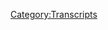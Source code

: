 {{DEFAULTSORT:
    #_TRANSCRIPT_0503:Dan's Cara-Vanity Project Part 2
}}{{Transcript
    | title         = [[503: Dan's Cara-Vanity Project Part 2]]
    | caption       = [https://knowledgefight.libsyn.com/503-dans-cara-vanity-project-part-2 Listen to this episode on Libsyn]
    | episodeNumber = [[503: Dan's Cara-Vanity Project Part 2|503]]
    | length        = 01:39:42
}}

{{MessageBox
    | header     = Warning: Bot Generated Content
    | text       = This transcript was automatically generated by transcription software and likely contains many mistakes and misattributions. Please check the audio for definitive quotes, attribution, and context.
    | image      = N3yvass4myg91.webp
    | imagewidth = 50px
    | id         = warning
}}

{{TranscriptBlock
    | name      = Unknown Speaker
    | timestamp = 00:00:00.000
    | text      = N-N-N-N-N-N-N-Knowledge Fight
}}

{{TranscriptBlock
    | name      = Unknown Speaker
    | timestamp = 00:00:12.880
    | text      = Dan and Jordan, I am SWEATING
}}

{{TranscriptBlock
    | name      = Unknown Speaker
    | timestamp = 00:00:17.920
    | text      = knowledgefight.com, it's time to pray
}}

{{TranscriptBlock
    | name      = Unknown Speaker
    | timestamp = 00:00:21.079
    | text      = I have great respect for knowledge fight
}}

{{TranscriptBlock
    | name      = Unknown Speaker
    | timestamp = 00:00:23.760
    | text      = knowledge fight
}}

{{TranscriptBlock
    | name      = Unknown Speaker
    | timestamp = 00:00:24.760
    | text      = I'm sick of them posing as if they're the good guys
}}

{{TranscriptBlock
    | name      = Unknown Speaker
    | timestamp = 00:00:27.079
    | text      = saying we are the bad guys
}}

{{TranscriptBlock
    | name      = Unknown Speaker
    | timestamp = 00:00:28.679
    | text      = knowledge fight
}}

{{TranscriptBlock
    | name      = Unknown Speaker
    | timestamp = 00:00:30.000
    | text      = Dan and Jordan, knowledge fight
}}

{{TranscriptBlock
    | name      = Unknown Speaker
    | timestamp = 00:00:32.119
    | text      = Riddle her, riddle her, riddle her
}}

{{TranscriptBlock
    | name      = Unknown Speaker
    | timestamp = 00:00:34.159
    | text      = I need, I need money
}}

{{TranscriptBlock
    | name      = Unknown Speaker
    | timestamp = 00:00:36.439
    | text      = Riddle her, riddle her, riddle her
}}

{{TranscriptBlock
    | name      = Unknown Speaker
    | timestamp = 00:00:39.200
    | text      = Andy and Kansas, Andy and, Andy and
}}

{{TranscriptBlock
    | name      = Unknown Speaker
    | timestamp = 00:00:42.119
    | text      = Stop it, Andy and, Andy and Kansas
}}

{{TranscriptBlock
    | name      = Unknown Speaker
    | timestamp = 00:00:44.600
    | text      = Andy and, Andy and, it's time to pray
}}

{{TranscriptBlock
    | name      = Unknown Speaker
    | timestamp = 00:00:47.000
    | text      = Andy and Kansas, you're on the air, thanks for holding
}}

{{TranscriptBlock
    | name      = Unknown Speaker
    | timestamp = 00:00:49.159
    | text      = Hello Alex, I'm a 15-color, I'm a huge fan
}}

{{TranscriptBlock
    | name      = Unknown Speaker
    | timestamp = 00:00:51.679
    | text      = I love your work
}}

{{TranscriptBlock
    | name      = Unknown Speaker
    | timestamp = 00:00:52.799
    | text      = knowledgefight
}}

{{TranscriptBlock
    | name      = Unknown Speaker
    | timestamp = 00:00:53.840
    | text      = N-N-N-N-N-Knowledge Fight
}}

{{TranscriptBlock
    | name      = Unknown Speaker
    | timestamp = 00:00:56.920
    | text      = I love you
}}

{{TranscriptBlock
    | name      = Unknown Speaker
    | timestamp = 00:00:59.159
    | text      = Hey everybody, welcome back to Knowledge Fight, I'm Dan
}}

{{TranscriptBlock
    | name      = Unknown Speaker
    | timestamp = 00:01:01.159
    | text      = I'm Jordan
}}

{{TranscriptBlock
    | name      = Unknown Speaker
    | timestamp = 00:01:01.759
    | text      = We're couple dudes, like to sit around, drink novelty beverages
}}

{{TranscriptBlock
    | name      = Unknown Speaker
    | timestamp = 00:01:03.759
    | text      = and talk a little bit about Alex Jones
}}

{{TranscriptBlock
    | name      = Unknown Speaker
    | timestamp = 00:01:05.359
    | text      = Oh indeed we are Dan
}}

{{TranscriptBlock
    | name      = Unknown Speaker
    | timestamp = 00:01:06.680
    | text      = Jordan
}}

{{TranscriptBlock
    | name      = Unknown Speaker
    | timestamp = 00:01:07.159
    | text      = Dan!
}}

{{TranscriptBlock
    | name      = Unknown Speaker
    | timestamp = 00:01:07.760
    | text      = Jordan!
}}

{{TranscriptBlock
    | name      = Unknown Speaker
    | timestamp = 00:01:08.359
    | text      = Quick question for you
}}

{{TranscriptBlock
    | name      = Unknown Speaker
    | timestamp = 00:01:08.959
    | text      = What's up?
}}

{{TranscriptBlock
    | name      = Unknown Speaker
    | timestamp = 00:01:09.439
    | text      = What's your bright spot today?
}}

{{TranscriptBlock
    | name      = Unknown Speaker
    | timestamp = 00:01:10.159
    | text      = My bright spot today Jordan is very simple
}}

{{TranscriptBlock
    | name      = Unknown Speaker
    | timestamp = 00:01:12.159
    | text      = Vinegar
}}

{{TranscriptBlock
    | name      = Unknown Speaker
    | timestamp = 00:01:13.159
    | text      = Vinegar?
}}

{{TranscriptBlock
    | name      = Unknown Speaker
    | timestamp = 00:01:13.920
    | text      = Yep
}}

{{TranscriptBlock
    | name      = Unknown Speaker
    | timestamp = 00:01:14.159
    | text      = Just vinegar?
}}

{{TranscriptBlock
    | name      = Unknown Speaker
    | timestamp = 00:01:14.760
    | text      = Yep
}}

{{TranscriptBlock
    | name      = Unknown Speaker
    | timestamp = 00:01:15.159
    | text      = Moving on
}}

{{TranscriptBlock
    | name      = Unknown Speaker
    | timestamp = 00:01:15.719
    | text      = Yep
}}

{{TranscriptBlock
    | name      = Unknown Speaker
    | timestamp = 00:01:15.920
    | text      = End of podcast
}}

{{TranscriptBlock
    | name      = Unknown Speaker
    | timestamp = 00:01:16.680
    | text      = I believe that this segment is called bright spots
}}

{{TranscriptBlock
    | name      = Unknown Speaker
    | timestamp = 00:01:18.760
    | text      = not explain your bright spots
}}

{{TranscriptBlock
    | name      = Unknown Speaker
    | timestamp = 00:01:20.319
    | text      = That's fair
}}

{{TranscriptBlock
    | name      = Unknown Speaker
    | timestamp = 00:01:23.359
    | text      = I've been looking for salad dressing replacements
}}

{{TranscriptBlock
    | name      = Unknown Speaker
    | timestamp = 00:01:27.000
    | text      = I'm trying to eat a little bit better
}}

{{TranscriptBlock
    | name      = Unknown Speaker
    | timestamp = 00:01:29.000
    | text      = and I accidentally stumbled upon some interesting vinegars
}}

{{TranscriptBlock
    | name      = Unknown Speaker
    | timestamp = 00:01:33.000
    | text      = like a strawberry rosé vinegar
}}

{{TranscriptBlock
    | name      = Unknown Speaker
    | timestamp = 00:01:36.000
    | text      = Interesting
}}

{{TranscriptBlock
    | name      = Unknown Speaker
    | timestamp = 00:01:36.799
    | text      = And it's fantastic
}}

{{TranscriptBlock
    | name      = Unknown Speaker
    | timestamp = 00:01:38.000
    | text      = I will agree that is an interesting vinegar
}}

{{TranscriptBlock
    | name      = Unknown Speaker
    | timestamp = 00:01:40.000
    | text      = Yeah
}}

{{TranscriptBlock
    | name      = Unknown Speaker
    | timestamp = 00:01:41.000
    | text      = Had that on a salad, had it on some chicken
}}

{{TranscriptBlock
    | name      = Unknown Speaker
    | timestamp = 00:01:44.000
    | text      = and now I've decided that I'm going to explore the wonderful world of vinegar
}}

{{TranscriptBlock
    | name      = Unknown Speaker
    | timestamp = 00:01:48.000
    | text      = Yeah, why not?
}}

{{TranscriptBlock
    | name      = Unknown Speaker
    | timestamp = 00:01:50.000
    | text      = I didn't realize that there was such a diverse world of weird vinegar products
}}

{{TranscriptBlock
    | name      = Unknown Speaker
    | timestamp = 00:01:57.000
    | text      = I thought it was just vinegar
}}

{{TranscriptBlock
    | name      = Unknown Speaker
    | timestamp = 00:01:59.000
    | text      = Can you...
}}

{{TranscriptBlock
    | name      = Unknown Speaker
    | timestamp = 00:02:01.000
    | text      = Yeah that makes sense though
}}

{{TranscriptBlock
    | name      = Unknown Speaker
    | timestamp = 00:02:03.000
    | text      = Yeah
}}

{{TranscriptBlock
    | name      = Unknown Speaker
    | timestamp = 00:02:04.000
    | text      = Vinegar isn't like ketchup, it's not just like a thing
}}

{{TranscriptBlock
    | name      = Unknown Speaker
    | timestamp = 00:02:06.000
    | text      = No, but there are also a bunch of different ketchups
}}

{{TranscriptBlock
    | name      = Unknown Speaker
    | timestamp = 00:02:08.000
    | text      = Yeah, but there's ketchup
}}

{{TranscriptBlock
    | name      = Unknown Speaker
    | timestamp = 00:02:10.000
    | text      = Right
}}

{{TranscriptBlock
    | name      = Unknown Speaker
    | timestamp = 00:02:11.000
    | text      = You know?
}}

{{TranscriptBlock
    | name      = Unknown Speaker
    | timestamp = 00:02:12.000
    | text      = Sure
}}

{{TranscriptBlock
    | name      = Unknown Speaker
    | timestamp = 00:02:13.000
    | text      = You know what I'm saying?
}}

{{TranscriptBlock
    | name      = Unknown Speaker
    | timestamp = 00:02:14.000
    | text      = Not really
}}

{{TranscriptBlock
    | name      = Unknown Speaker
    | timestamp = 00:02:15.000
    | text      = Okay, fair enough
}}

{{TranscriptBlock
    | name      = Unknown Speaker
    | timestamp = 00:02:16.000
    | text      = There's champagne vinegar in the cabinet that I'm excited to break into
}}

{{TranscriptBlock
    | name      = Unknown Speaker
    | timestamp = 00:02:21.000
    | text      = I've not tried that yet
}}

{{TranscriptBlock
    | name      = Unknown Speaker
    | timestamp = 00:02:23.000
    | text      = And then what did I order?
}}

{{TranscriptBlock
    | name      = Unknown Speaker
    | timestamp = 00:02:25.000
    | text      = I ordered one online that's a chamomile tea vinegar
}}

{{TranscriptBlock
    | name      = Unknown Speaker
    | timestamp = 00:02:31.000
    | text      = I'm never not going to enjoy your willingness to put both feet in the pond
}}

{{TranscriptBlock
    | name      = Unknown Speaker
    | timestamp = 00:02:37.000
    | text      = before you have any idea how deep it is
}}

{{TranscriptBlock
    | name      = Unknown Speaker
    | timestamp = 00:02:39.000
    | text      = The pond is full of vinegar
}}

{{TranscriptBlock
    | name      = Unknown Speaker
    | timestamp = 00:02:41.000
    | text      = Yeah
}}

{{TranscriptBlock
    | name      = Unknown Speaker
    | timestamp = 00:02:42.000
    | text      = I enjoy it, we'll see what happens
}}

{{TranscriptBlock
    | name      = Unknown Speaker
    | timestamp = 00:02:44.000
    | text      = It's the vinegar week
}}

{{TranscriptBlock
    | name      = Unknown Speaker
    | timestamp = 00:02:46.000
    | text      = Yeah
}}

{{TranscriptBlock
    | name      = Unknown Speaker
    | timestamp = 00:02:47.000
    | text      = What about you?
}}

{{TranscriptBlock
    | name      = Unknown Speaker
    | timestamp = 00:02:48.000
    | text      = We're going to do 500 vinegars this week
}}

{{TranscriptBlock
    | name      = Unknown Speaker
    | timestamp = 00:02:49.000
    | text      = No we're not
}}

{{TranscriptBlock
    | name      = Unknown Speaker
    | timestamp = 00:02:50.000
    | text      = And we'll get back to the seltzers here soon enough
}}

{{TranscriptBlock
    | name      = Unknown Speaker
    | timestamp = 00:02:52.000
    | text      = Sure, sure
}}

{{TranscriptBlock
    | name      = Unknown Speaker
    | timestamp = 00:02:53.000
    | text      = My Bright Spot, Dan, is unfortunately also food related
}}

{{TranscriptBlock
    | name      = Unknown Speaker
    | timestamp = 00:02:57.000
    | text      = But it is also a gratitude towards our listeners related
}}

{{TranscriptBlock
    | name      = Unknown Speaker
    | timestamp = 00:03:02.000
    | text      = Oh that's nice
}}

{{TranscriptBlock
    | name      = Unknown Speaker
    | timestamp = 00:03:03.000
    | text      = I got that peanut butter for our 500th episode
}}

{{TranscriptBlock
    | name      = Unknown Speaker
    | timestamp = 00:03:06.000
    | text      = The fog, something in fog
}}

{{TranscriptBlock
    | name      = Unknown Speaker
    | timestamp = 00:03:08.000
    | text      = Fit in fog I think
}}

{{TranscriptBlock
    | name      = Unknown Speaker
    | timestamp = 00:03:09.000
    | text      = Fit in fog, yeah
}}

{{TranscriptBlock
    | name      = Unknown Speaker
    | timestamp = 00:03:10.000
    | text      = I keep saying Phineas in fog but I think that's a Nickelodeon or two
}}

{{TranscriptBlock
    | name      = Unknown Speaker
    | timestamp = 00:03:12.000
    | text      = That's something else, that's Phineas and Ferb I think
}}

{{TranscriptBlock
    | name      = Unknown Speaker
    | timestamp = 00:03:14.000
    | text      = Yeah something like that
}}

{{TranscriptBlock
    | name      = Unknown Speaker
    | timestamp = 00:03:16.000
    | text      = And it is excellent
}}

{{TranscriptBlock
    | name      = Unknown Speaker
    | timestamp = 00:03:18.000
    | text      = I bet
}}

{{TranscriptBlock
    | name      = Unknown Speaker
    | timestamp = 00:03:19.000
    | text      = It is spectacular
}}

{{TranscriptBlock
    | name      = Unknown Speaker
    | timestamp = 00:03:21.000
    | text      = It's spec-tacular
}}

{{TranscriptBlock
    | name      = Unknown Speaker
    | timestamp = 00:03:22.000
    | text      = There we go, nicely done
}}

{{TranscriptBlock
    | name      = Unknown Speaker
    | timestamp = 00:03:24.000
    | text      = Thanks
}}

{{TranscriptBlock
    | name      = Unknown Speaker
    | timestamp = 00:03:25.000
    | text      = No it's just that like, oh shit I forgot what it tastes like when it's made out of real things
}}

{{TranscriptBlock
    | name      = Unknown Speaker
    | timestamp = 00:03:30.000
    | text      = You know like when you eat Jif you're like this is borderline all sugar and fake peanut
}}

{{TranscriptBlock
    | name      = Unknown Speaker
    | timestamp = 00:03:35.000
    | text      = It's pronounced gif
}}

{{TranscriptBlock
    | name      = Unknown Speaker
    | timestamp = 00:03:36.000
    | text      = Yeah nicely done
}}

{{TranscriptBlock
    | name      = Unknown Speaker
    | timestamp = 00:03:38.000
    | text      = That's probably a hacky joke
}}

{{TranscriptBlock
    | name      = Unknown Speaker
    | timestamp = 00:03:40.000
    | text      = No it's pronounced skippy I think
}}

{{TranscriptBlock
    | name      = Unknown Speaker
    | timestamp = 00:03:42.000
    | text      = Oh
}}

{{TranscriptBlock
    | name      = Unknown Speaker
    | timestamp = 00:03:43.000
    | text      = That's what I say whenever people say it's Jif
}}

{{TranscriptBlock
    | name      = Unknown Speaker
    | timestamp = 00:03:45.000
    | text      = I mean what about like a lot of grocery stores they have the things where you just put the peanuts in and grind it up yourself
}}

{{TranscriptBlock
    | name      = Unknown Speaker
    | timestamp = 00:03:50.000
    | text      = Totally, yeah
}}

{{TranscriptBlock
    | name      = Unknown Speaker
    | timestamp = 00:03:51.000
    | text      = Do you ever fuck around with that?
}}

{{TranscriptBlock
    | name      = Unknown Speaker
    | timestamp = 00:03:52.000
    | text      = No, why would I want to work?
}}

{{TranscriptBlock
    | name      = Unknown Speaker
    | timestamp = 00:03:53.000
    | text      = Why would I want to work?
}}

{{TranscriptBlock
    | name      = Unknown Speaker
    | timestamp = 00:03:54.000
    | text      = Alright
}}

{{TranscriptBlock
    | name      = Unknown Speaker
    | timestamp = 00:03:55.000
    | text      = I go to the grocery store because I don't have a peanut farm, not because I want to
}}

{{TranscriptBlock
    | name      = Unknown Speaker
    | timestamp = 00:03:58.000
    | text      = Talk to my boy Jim
}}

{{TranscriptBlock
    | name      = Unknown Speaker
    | timestamp = 00:03:59.000
    | text      = I don't want to moonlight as a peanut farm worker
}}

{{TranscriptBlock
    | name      = Unknown Speaker
    | timestamp = 00:04:01.000
    | text      = Talk to my buddy Jim
}}

{{TranscriptBlock
    | name      = Unknown Speaker
    | timestamp = 00:04:02.000
    | text      = Jimmy Carter
}}

{{TranscriptBlock
    | name      = Unknown Speaker
    | timestamp = 00:04:03.000
    | text      = That's him
}}

{{TranscriptBlock
    | name      = Unknown Speaker
    | timestamp = 00:04:04.000
    | text      = You know the guy?
}}

{{TranscriptBlock
    | name      = Unknown Speaker
    | timestamp = 00:04:05.000
    | text      = I've heard of him
}}

{{TranscriptBlock
    | name      = Unknown Speaker
    | timestamp = 00:04:06.000
    | text      = Okay
}}

{{TranscriptBlock
    | name      = Unknown Speaker
    | timestamp = 00:04:07.000
    | text      = Well that's good, I'm glad you're enjoying that peanut butter
}}

{{TranscriptBlock
    | name      = Unknown Speaker
    | timestamp = 00:04:09.000
    | text      = Yes, thank you very much Bex
}}

{{TranscriptBlock
    | name      = Unknown Speaker
    | timestamp = 00:04:10.000
    | text      = So Jordan, today we are having a very exciting time here
}}

{{TranscriptBlock
    | name      = Unknown Speaker
    | timestamp = 00:04:14.000
    | text      = Yes
}}

{{TranscriptBlock
    | name      = Unknown Speaker
    | timestamp = 00:04:15.000
    | text      = It is time for the thrilling conclusion
}}

{{TranscriptBlock
    | name      = Unknown Speaker
    | timestamp = 00:04:17.000
    | text      = The dramatic conclusion
}}

{{TranscriptBlock
    | name      = Unknown Speaker
    | timestamp = 00:04:18.000
    | text      = To Dan's Caravanity Project 2020
}}

{{TranscriptBlock
    | name      = Unknown Speaker
    | timestamp = 00:04:21.000
    | text      = Now Dan, this is Caravanity Project 2020
}}

{{TranscriptBlock
    | name      = Unknown Speaker
    | timestamp = 00:04:24.000
    | text      = Alright, alright
}}

{{TranscriptBlock
    | name      = Unknown Speaker
    | timestamp = 00:04:26.000
    | text      = Today we're going to be talking about November 11th, the evening of Wednesday until
}}

{{TranscriptBlock
    | name      = Unknown Speaker
    | timestamp = 00:04:33.000
    | text      = Whenever
}}

{{TranscriptBlock
    | name      = Unknown Speaker
    | timestamp = 00:04:34.000
    | text      = This weekend's nonsense in DC
}}

{{TranscriptBlock
    | name      = Unknown Speaker
    | timestamp = 00:04:37.000
    | text      = So we'll see what happens as Owen Schroyer continues on his great big convoy down along
}}

{{TranscriptBlock
    | name      = Unknown Speaker
    | timestamp = 00:04:44.000
    | text      = Oh boy
}}

{{TranscriptBlock
    | name      = Unknown Speaker
    | timestamp = 00:04:45.000
    | text      = The south and up the eastern seaboard
}}

{{TranscriptBlock
    | name      = Unknown Speaker
    | timestamp = 00:04:47.000
    | text      = Okay, here we go
}}

{{TranscriptBlock
    | name      = Unknown Speaker
    | timestamp = 00:04:48.000
    | text      = And, yep
}}

{{TranscriptBlock
    | name      = Unknown Speaker
    | timestamp = 00:04:49.000
    | text      = So we'll get to that here in a minute, but before we do let's take a moment to say thank
}}

{{TranscriptBlock
    | name      = Unknown Speaker
    | timestamp = 00:04:52.000
    | text      = you to some folks who have signed up and are supporting the show
}}

{{TranscriptBlock
    | name      = Unknown Speaker
    | timestamp = 00:04:54.000
    | text      = So first, John M, thank you so much, you are now a policy wonk
}}

{{TranscriptBlock
    | name      = Unknown Speaker
    | timestamp = 00:04:57.000
    | text      = I'm a policy wonk
}}

{{TranscriptBlock
    | name      = Unknown Speaker
    | timestamp = 00:04:59.000
    | text      = Thank you John
}}

{{TranscriptBlock
    | name      = Unknown Speaker
    | timestamp = 00:05:00.000
    | text      = Thank you
}}

{{TranscriptBlock
    | name      = Unknown Speaker
    | timestamp = 00:05:01.000
    | text      = Next, Cara M, thank you so much, you are now a policy wonk
}}

{{TranscriptBlock
    | name      = Unknown Speaker
    | timestamp = 00:05:03.000
    | text      = I'm a policy wonk
}}

{{TranscriptBlock
    | name      = Unknown Speaker
    | timestamp = 00:05:04.000
    | text      = Thanks Cara
}}

{{TranscriptBlock
    | name      = Unknown Speaker
    | timestamp = 00:05:05.000
    | text      = Here we go
}}

{{TranscriptBlock
    | name      = Unknown Speaker
    | timestamp = 00:05:07.000
    | text      = Next, Simian M, thank you so much, you are now policy wonk
}}

{{TranscriptBlock
    | name      = Unknown Speaker
    | timestamp = 00:05:09.000
    | text      = I'm a policy wonk
}}

{{TranscriptBlock
    | name      = Unknown Speaker
    | timestamp = 00:05:11.000
    | text      = Thanks Simian
}}

{{TranscriptBlock
    | name      = Unknown Speaker
    | timestamp = 00:05:13.000
    | text      = Oh related
}}

{{TranscriptBlock
    | name      = Unknown Speaker
    | timestamp = 00:05:15.000
    | text      = Next, Gunner D, thank you so much, you are now a policy wonk
}}

{{TranscriptBlock
    | name      = Unknown Speaker
    | timestamp = 00:05:17.000
    | text      = I'm a policy wonk
}}

{{TranscriptBlock
    | name      = Unknown Speaker
    | timestamp = 00:05:19.000
    | text      = Thank you Gunner
}}

{{TranscriptBlock
    | name      = Unknown Speaker
    | timestamp = 00:05:20.000
    | text      = Next, Chris D, thank you so much, you are now a policy wonk
}}

{{TranscriptBlock
    | name      = Unknown Speaker
    | timestamp = 00:05:23.000
    | text      = I'm a policy wonk
}}

{{TranscriptBlock
    | name      = Unknown Speaker
    | timestamp = 00:05:25.000
    | text      = Thanks Chris
}}

{{TranscriptBlock
    | name      = Unknown Speaker
    | timestamp = 00:05:26.000
    | text      = Thanks Chris
}}

{{TranscriptBlock
    | name      = Unknown Speaker
    | timestamp = 00:05:27.000
    | text      = Next, Kate
}}

{{TranscriptBlock
    | name      = Unknown Speaker
    | timestamp = 00:05:28.000
    | text      = No Last Names
}}

{{TranscriptBlock
    | name      = Unknown Speaker
    | timestamp = 00:05:29.000
    | text      = No Lastgui
}}

{{TranscriptBlock
    | name      = Unknown Speaker
    | timestamp = 00:05:30.000
    | text      = Just Any Kate
}}

{{TranscriptBlock
    | name      = Unknown Speaker
    | timestamp = 00:05:31.000
    | text      = Kate, thank you so much, you are now policy wonk
}}

{{TranscriptBlock
    | name      = Unknown Speaker
    | timestamp = 00:05:32.000
    | text      = I'm a policy wonk
}}

{{TranscriptBlock
    | name      = Unknown Speaker
    | timestamp = 00:05:33.000
    | text      = Thanks Kate
}}

{{TranscriptBlock
    | name      = Unknown Speaker
    | timestamp = 00:05:34.000
    | text      = And, I voted third party in 2016, sorry and never again, you are now a policy wonk.
}}

{{TranscriptBlock
    | name      = Unknown Speaker
    | timestamp = 00:05:39.839
    | text      = I'm a policy wonk.
}}

{{TranscriptBlock
    | name      = Unknown Speaker
    | timestamp = 00:05:40.839
    | text      = Thank you very much, that stuff.
}}

{{TranscriptBlock
    | name      = Unknown Speaker
    | timestamp = 00:05:42.360
    | text      = Yeah.
}}

{{TranscriptBlock
    | name      = Unknown Speaker
    | timestamp = 00:05:43.360
    | text      = And finally, I'd like to say thank you to a couple folks who donated on Elevated Love
}}

{{TranscriptBlock
    | name      = Unknown Speaker
    | timestamp = 00:05:46.199
    | text      = and we appreciate that very much.
}}

{{TranscriptBlock
    | name      = Unknown Speaker
    | timestamp = 00:05:47.379
    | text      = So, Kit and Laura from Cincinnati, thank you so much, you are now a technocrat.
}}

{{TranscriptBlock
    | name      = Unknown Speaker
    | timestamp = 00:05:51.399
    | text      = Bianca C, thank you so much, you are now a technocrat.
}}

{{TranscriptBlock
    | name      = Unknown Speaker
    | timestamp = 00:05:54.519
    | text      = And Evan M, thank you so much, you are now a technocrat.
}}

{{TranscriptBlock
    | name      = Unknown Speaker
    | timestamp = 00:05:57.600
    | text      = I'm a policy wonk.
}}

{{TranscriptBlock
    | name      = Unknown Speaker
    | timestamp = 00:05:58.920
    | text      = Crikey mate, that's fantastic, have yourself a brew.
}}

{{TranscriptBlock
    | name      = Unknown Speaker
    | timestamp = 00:06:02.040
    | text      = How's your 401k doing, bro?
}}

{{TranscriptBlock
    | name      = Unknown Speaker
    | timestamp = 00:06:03.279
    | text      = Alright, we gotta go full tilt boogie on this Watson, alright?
}}

{{TranscriptBlock
    | name      = Unknown Speaker
    | timestamp = 00:06:05.879
    | text      = Let's just get down to business.
}}

{{TranscriptBlock
    | name      = Unknown Speaker
    | timestamp = 00:06:07.439
    | text      = We ain't making that money off that heroin.
}}

{{TranscriptBlock
    | name      = Unknown Speaker
    | timestamp = 00:06:09.519
    | text      = Why you pimps so good?
}}

{{TranscriptBlock
    | name      = Unknown Speaker
    | timestamp = 00:06:11.439
    | text      = My neck is freakishly large.
}}

{{TranscriptBlock
    | name      = Unknown Speaker
    | timestamp = 00:06:13.079
    | text      = I declare info war on you.
}}

{{TranscriptBlock
    | name      = Unknown Speaker
    | timestamp = 00:06:15.839
    | text      = Thank you so much Kit and Laura out in Cincy.
}}

{{TranscriptBlock
    | name      = Unknown Speaker
    | timestamp = 00:06:17.839
    | text      = Yes, thank you very much.
}}

{{TranscriptBlock
    | name      = Unknown Speaker
    | timestamp = 00:06:19.199
    | text      = Thank you Bianca and thank you Evan.
}}

{{TranscriptBlock
    | name      = Unknown Speaker
    | timestamp = 00:06:20.879
    | text      = Yes, thank you very much, all of you.
}}

{{TranscriptBlock
    | name      = Unknown Speaker
    | timestamp = 00:06:22.439
    | text      = If you're out there listening and thinking, hey, I enjoy the show, I'd like to support
}}

{{TranscriptBlock
    | name      = Unknown Speaker
    | timestamp = 00:06:25.319
    | text      = what these gents do, you can do that by going to our website, knowledgefights.com, clicking
}}

{{TranscriptBlock
    | name      = Unknown Speaker
    | timestamp = 00:06:28.220
    | text      = the button that says support the show, we would appreciate it.
}}

{{TranscriptBlock
    | name      = Unknown Speaker
    | timestamp = 00:06:30.360
    | text      = We would love it.
}}

{{TranscriptBlock
    | name      = Unknown Speaker
    | timestamp = 00:06:31.360
    | text      = What you could do is you could dip a knife into a big old jar of generosity.
}}

{{TranscriptBlock
    | name      = Unknown Speaker
    | timestamp = 00:06:38.319
    | text      = Just dip a knife in there, pull out some crunchy, just creamy generosity, spread it all over
}}

{{TranscriptBlock
    | name      = Unknown Speaker
    | timestamp = 00:06:44.319
    | text      = the bagel of a local charity or bail fund in your area.
}}

{{TranscriptBlock
    | name      = Unknown Speaker
    | timestamp = 00:06:47.439
    | text      = And top it with some really weird vinegar.
}}

{{TranscriptBlock
    | name      = Unknown Speaker
    | timestamp = 00:06:49.319
    | text      = Yeah, absolutely.
}}

{{TranscriptBlock
    | name      = Unknown Speaker
    | timestamp = 00:06:51.079
    | text      = So Jordan, I have two out of context drops from today's show, so we'll do one now and
}}

{{TranscriptBlock
    | name      = Unknown Speaker
    | timestamp = 00:06:57.000
    | text      = one in a little bit.
}}

{{TranscriptBlock
    | name      = Unknown Speaker
    | timestamp = 00:06:59.519
    | text      = I, because I'm a Christian, cannot kill you just because you're stupid.
}}

{{TranscriptBlock
    | name      = Unknown Speaker
    | timestamp = 00:07:04.480
    | text      = Fair enough.
}}

{{TranscriptBlock
    | name      = Unknown Speaker
    | timestamp = 00:07:05.480
    | text      = Seems good.
}}

{{TranscriptBlock
    | name      = Unknown Speaker
    | timestamp = 00:07:06.480
    | text      = Let's see.
}}

{{TranscriptBlock
    | name      = Unknown Speaker
    | timestamp = 00:07:07.480
    | text      = I support this prohibition on killing.
}}

{{TranscriptBlock
    | name      = Unknown Speaker
    | timestamp = 00:07:11.360
    | text      = Now I'm going back through my Bible to see how many people were killed because they were
}}

{{TranscriptBlock
    | name      = Unknown Speaker
    | timestamp = 00:07:14.480
    | text      = stupid and it's a lot, but I don't know if it was post-Christ.
}}

{{TranscriptBlock
    | name      = Unknown Speaker
    | timestamp = 00:07:17.560
    | text      = And I don't know if it was specifically only because they were stupid.
}}

{{TranscriptBlock
    | name      = Unknown Speaker
    | timestamp = 00:07:20.800
    | text      = Yeah, that's fair.
}}

{{TranscriptBlock
    | name      = Unknown Speaker
    | timestamp = 00:07:21.879
    | text      = So Jordan, when we last left off on our previous episode, Owen Schroyer and his merry band
}}

{{TranscriptBlock
    | name      = Unknown Speaker
    | timestamp = 00:07:27.379
    | text      = of Shao Kahn impersonators and hippies for Trump were about to roll into Atlanta, Georgia.
}}

{{TranscriptBlock
    | name      = Unknown Speaker
    | timestamp = 00:07:32.240
    | text      = That was Wednesday the 11th.
}}

{{TranscriptBlock
    | name      = Unknown Speaker
    | timestamp = 00:07:34.199
    | text      = Alex had just wrapped up his show where Steve Pachana came in to claim that whether or not
}}

{{TranscriptBlock
    | name      = Unknown Speaker
    | timestamp = 00:07:37.920
    | text      = you believe the 2020 election was a massive sting operation planned in advance to catch
}}

{{TranscriptBlock
    | name      = Unknown Speaker
    | timestamp = 00:07:42.720
    | text      = Democrats stealing votes, it's a small detail whether you believe that or not.
}}

{{TranscriptBlock
    | name      = Unknown Speaker
    | timestamp = 00:07:47.079
    | text      = What is important is that Trump is going to win and then apparently he's going to get
}}

{{TranscriptBlock
    | name      = Unknown Speaker
    | timestamp = 00:07:49.720
    | text      = a third term because these dudes love America.
}}

{{TranscriptBlock
    | name      = Unknown Speaker
    | timestamp = 00:07:53.040
    | text      = One thing that's crucially important to understand as we continue exploring this caravan is that
}}

{{TranscriptBlock
    | name      = Unknown Speaker
    | timestamp = 00:07:57.160
    | text      = at a certain point it stops being an Infowars caravan and it starts being Infowars within
}}

{{TranscriptBlock
    | name      = Unknown Speaker
    | timestamp = 00:08:02.439
    | text      = the larger space.
}}

{{TranscriptBlock
    | name      = Unknown Speaker
    | timestamp = 00:08:04.279
    | text      = I'm comfortable judging Owen and Infowars for their crowds in places like Tallahassee
}}

{{TranscriptBlock
    | name      = Unknown Speaker
    | timestamp = 00:08:08.120
    | text      = and Baton Rouge because those are specifically Infowars caravan events, or at least appear
}}

{{TranscriptBlock
    | name      = Unknown Speaker
    | timestamp = 00:08:13.279
    | text      = to be.
}}

{{TranscriptBlock
    | name      = Unknown Speaker
    | timestamp = 00:08:14.600
    | text      = Once they reach Washington DC, they are now becoming part of something larger, which is
}}

{{TranscriptBlock
    | name      = Unknown Speaker
    | timestamp = 00:08:18.839
    | text      = the combined work of a network of loosely affiliated grifters.
}}

{{TranscriptBlock
    | name      = Unknown Speaker
    | timestamp = 00:08:22.560
    | text      = The plan for the weekend has been for everyone to show up in DC and form the Million Maga
}}

{{TranscriptBlock
    | name      = Unknown Speaker
    | timestamp = 00:08:27.399
    | text      = March.
}}

{{TranscriptBlock
    | name      = Unknown Speaker
    | timestamp = 00:08:28.399
    | text      = I call it Griftpocalypse.
}}

{{TranscriptBlock
    | name      = Unknown Speaker
    | timestamp = 00:08:30.120
    | text      = It's fair.
}}

{{TranscriptBlock
    | name      = Unknown Speaker
    | timestamp = 00:08:31.399
    | text      = This effort combines the Infowars caravan with Ali Alexander's Stop the Steal campaign,
}}

{{TranscriptBlock
    | name      = Unknown Speaker
    | timestamp = 00:08:36.600
    | text      = as well as Brandon Straca's Walkaway nonsense and whatever the fuck Mike Cernovich is doing
}}

{{TranscriptBlock
    | name      = Unknown Speaker
    | timestamp = 00:08:41.120
    | text      = these days.
}}

{{TranscriptBlock
    | name      = Unknown Speaker
    | timestamp = 00:08:42.240
    | text      = Beyond that it's attracted the legions of Oath Keepers, Proud Boys, and members of many
}}

{{TranscriptBlock
    | name      = Unknown Speaker
    | timestamp = 00:08:46.720
    | text      = right-wing gangs who are less interested in hogging the spotlight.
}}

{{TranscriptBlock
    | name      = Unknown Speaker
    | timestamp = 00:08:50.639
    | text      = According to an article from Friday in USA Today, the only group that had a permit for
}}

{{TranscriptBlock
    | name      = Unknown Speaker
    | timestamp = 00:08:54.799
    | text      = the event is a group called Women for America First.
}}

{{TranscriptBlock
    | name      = Unknown Speaker
    | timestamp = 00:08:58.639
    | text      = Quote, Amy Kramer, chair for Women for America First, said her organization is not coordinating
}}

{{TranscriptBlock
    | name      = Unknown Speaker
    | timestamp = 00:09:04.299
    | text      = with any of the other groups planning simultaneous events.
}}

{{TranscriptBlock
    | name      = Unknown Speaker
    | timestamp = 00:09:08.120
    | text      = This is really interesting because according to a recent article in Mother Jones, Women
}}

{{TranscriptBlock
    | name      = Unknown Speaker
    | timestamp = 00:09:11.200
    | text      = for America First were on one of the main websites for Stop the Steal, www.stolenelection.us.
}}

{{TranscriptBlock
    | name      = Unknown Speaker
    | timestamp = 00:09:18.320
    | text      = Donations that people made to Stop the Steal through that website end up going to Women
}}

{{TranscriptBlock
    | name      = Unknown Speaker
    | timestamp = 00:09:23.399
    | text      = for America First, and the site was used to promote rallies branded as Stop the Steal.
}}

{{TranscriptBlock
    | name      = Unknown Speaker
    | timestamp = 00:09:28.000
    | text      = Great, great.
}}

{{TranscriptBlock
    | name      = Unknown Speaker
    | timestamp = 00:09:29.000
    | text      = Anyway, it's a load of bullshit.
}}

{{TranscriptBlock
    | name      = Unknown Speaker
    | timestamp = 00:09:30.000
    | text      = Griftpocalypse it is.
}}

{{TranscriptBlock
    | name      = Unknown Speaker
    | timestamp = 00:09:31.000
    | text      = Yeah, it's a load of bullshit to pretend these people aren't coordinating.
}}

{{TranscriptBlock
    | name      = Unknown Speaker
    | timestamp = 00:09:34.440
    | text      = But that's not even an argument that's really worth having, I think.
}}

{{TranscriptBlock
    | name      = Unknown Speaker
    | timestamp = 00:09:37.940
    | text      = The point is that the end result of these rallies will be the combined efforts of a
}}

{{TranscriptBlock
    | name      = Unknown Speaker
    | timestamp = 00:09:41.840
    | text      = whole cadre of weirdos.
}}

{{TranscriptBlock
    | name      = Unknown Speaker
    | timestamp = 00:09:45.000
    | text      = And so even if we get to the end of this and there is a big turnout in DC, we have to keep
}}

{{TranscriptBlock
    | name      = Unknown Speaker
    | timestamp = 00:09:49.500
    | text      = our eyes on the ball and remember that had nothing to do with this stupid road trip.
}}

{{TranscriptBlock
    | name      = Unknown Speaker
    | timestamp = 00:09:53.480
    | text      = No, not at all.
}}

{{TranscriptBlock
    | name      = Unknown Speaker
    | timestamp = 00:09:54.960
    | text      = Not at all.
}}

{{TranscriptBlock
    | name      = Unknown Speaker
    | timestamp = 00:09:55.960
    | text      = It's because fucking evil Steve Bannon, Nick, furied us into the Avengers of Grifters.
}}

{{TranscriptBlock
    | name      = Unknown Speaker
    | timestamp = 00:10:04.720
    | text      = More or less.
}}

{{TranscriptBlock
    | name      = Unknown Speaker
    | timestamp = 00:10:06.759
    | text      = That's what happened.
}}

{{TranscriptBlock
    | name      = Unknown Speaker
    | timestamp = 00:10:07.759
    | text      = So here's our second out of context drop.
}}

{{TranscriptBlock
    | name      = Unknown Speaker
    | timestamp = 00:10:09.759
    | text      = We've never lived in more historical times.
}}

{{TranscriptBlock
    | name      = Unknown Speaker
    | timestamp = 00:10:12.120
    | text      = This is one of the most historical points in history, except when Jesus Christ was walking
}}

{{TranscriptBlock
    | name      = Unknown Speaker
    | timestamp = 00:10:16.320
    | text      = on the earth.
}}

{{TranscriptBlock
    | name      = Unknown Speaker
    | timestamp = 00:10:17.320
    | text      = That was more important.
}}

{{TranscriptBlock
    | name      = Unknown Speaker
    | timestamp = 00:10:18.320
    | text      = Okay.
}}

{{TranscriptBlock
    | name      = Unknown Speaker
    | timestamp = 00:10:19.320
    | text      = All right.
}}

{{TranscriptBlock
    | name      = Unknown Speaker
    | timestamp = 00:10:20.320
    | text      = Yikes.
}}

{{TranscriptBlock
    | name      = Unknown Speaker
    | timestamp = 00:10:21.320
    | text      = Let's see if we can name other historical figures who have...
}}

{{TranscriptBlock
    | name      = Unknown Speaker
    | timestamp = 00:10:27.080
    | text      = Can't do it.
}}

{{TranscriptBlock
    | name      = Unknown Speaker
    | timestamp = 00:10:28.080
    | text      = None?
}}

{{TranscriptBlock
    | name      = Unknown Speaker
    | timestamp = 00:10:29.080
    | text      = None.
}}

{{TranscriptBlock
    | name      = Unknown Speaker
    | timestamp = 00:10:30.080
    | text      = Is just Jesus?
}}

{{TranscriptBlock
    | name      = Unknown Speaker
    | timestamp = 00:10:31.080
    | text      = Jesus right now.
}}

{{TranscriptBlock
    | name      = Unknown Speaker
    | timestamp = 00:10:32.080
    | text      = Jesus now.
}}

{{TranscriptBlock
    | name      = Unknown Speaker
    | timestamp = 00:10:33.080
    | text      = Okay.
}}

{{TranscriptBlock
    | name      = Unknown Speaker
    | timestamp = 00:10:34.080
    | text      = He's even saying that 1776 wasn't a big deal.
}}

{{TranscriptBlock
    | name      = Unknown Speaker
    | timestamp = 00:10:36.639
    | text      = All right, but what about Genghis Khan when he died an entire empire?
}}

{{TranscriptBlock
    | name      = Unknown Speaker
    | timestamp = 00:10:41.600
    | text      = Small potatoes.
}}

{{TranscriptBlock
    | name      = Unknown Speaker
    | timestamp = 00:10:42.600
    | text      = Okay.
}}

{{TranscriptBlock
    | name      = Unknown Speaker
    | timestamp = 00:10:43.600
    | text      = Fair enough.
}}

{{TranscriptBlock
    | name      = Unknown Speaker
    | timestamp = 00:10:44.600
    | text      = Small potatoes.
}}

{{TranscriptBlock
    | name      = Unknown Speaker
    | timestamp = 00:10:45.600
    | text      = Fair enough.
}}

{{TranscriptBlock
    | name      = Unknown Speaker
    | timestamp = 00:10:46.600
    | text      = Do you see that march in D.C.?
}}

{{TranscriptBlock
    | name      = Unknown Speaker
    | timestamp = 00:10:47.600
    | text      = Fuck.
}}

{{TranscriptBlock
    | name      = Unknown Speaker
    | timestamp = 00:10:48.600
    | text      = It looked exactly like hundreds of thousands of Mongols riding horseback with their amazing
}}

{{TranscriptBlock
    | name      = Unknown Speaker
    | timestamp = 00:10:55.039
    | text      = bows.
}}

{{TranscriptBlock
    | name      = Unknown Speaker
    | timestamp = 00:10:56.039
    | text      = That shit was nothing.
}}

{{TranscriptBlock
    | name      = Unknown Speaker
    | timestamp = 00:10:57.039
    | text      = Yeah.
}}

{{TranscriptBlock
    | name      = Unknown Speaker
    | timestamp = 00:10:58.039
    | text      = Oh, fair enough.
}}

{{TranscriptBlock
    | name      = Unknown Speaker
    | timestamp = 00:10:59.039
    | text      = So the 11th November.
}}

{{TranscriptBlock
    | name      = Unknown Speaker
    | timestamp = 00:11:00.039
    | text      = Sure.
}}

{{TranscriptBlock
    | name      = Unknown Speaker
    | timestamp = 00:11:01.039
    | text      = Owen Troyer arrives in Atlanta.
}}

{{TranscriptBlock
    | name      = Unknown Speaker
    | timestamp = 00:11:02.039
    | text      = Owen Troyer here from Infowars.com.
}}

{{TranscriptBlock
    | name      = Unknown Speaker
    | timestamp = 00:11:03.039
    | text      = We have just landed in Atlanta, Georgia, and we are on our way right now to the Capitol
}}

{{TranscriptBlock
    | name      = Unknown Speaker
    | timestamp = 00:11:14.720
    | text      = building where we have Patriots, Trumps and Mortars, Infowarriors gathered as part of
}}

{{TranscriptBlock
    | name      = Unknown Speaker
    | timestamp = 00:11:21.720
    | text      = the Stop the Steel caravan.
}}

{{TranscriptBlock
    | name      = Unknown Speaker
    | timestamp = 00:11:24.159
    | text      = There was no reason for me to pull this clip.
}}

{{TranscriptBlock
    | name      = Unknown Speaker
    | timestamp = 00:11:26.240
    | text      = Nothing happens in it.
}}

{{TranscriptBlock
    | name      = Unknown Speaker
    | timestamp = 00:11:27.240
    | text      = I only decided to start with this because the opening of the video in Atlanta is surreal.
}}

{{TranscriptBlock
    | name      = Unknown Speaker
    | timestamp = 00:11:32.799
    | text      = You have Owen Troyer poking his little head out of the sunroof of the Infowars tank with
}}

{{TranscriptBlock
    | name      = Unknown Speaker
    | timestamp = 00:11:36.580
    | text      = a handheld mic, talking about how they're heading to the Capitol while driving down
}}

{{TranscriptBlock
    | name      = Unknown Speaker
    | timestamp = 00:11:40.320
    | text      = an empty street.
}}

{{TranscriptBlock
    | name      = Unknown Speaker
    | timestamp = 00:11:42.360
    | text      = There's no reason for them to choose this presentation.
}}

{{TranscriptBlock
    | name      = Unknown Speaker
    | timestamp = 00:11:44.759
    | text      = All it does is make the audio terrible, since even if Owen has a windscreen on his mic,
}}

{{TranscriptBlock
    | name      = Unknown Speaker
    | timestamp = 00:11:49.080
    | text      = he's still using a regular microphone while hanging out of a moving vehicle.
}}

{{TranscriptBlock
    | name      = Unknown Speaker
    | timestamp = 00:11:52.480
    | text      = It's just very bizarre.
}}

{{TranscriptBlock
    | name      = Unknown Speaker
    | timestamp = 00:11:53.480
    | text      = No, it was really easy to understand what he was saying the whole time.
}}

{{TranscriptBlock
    | name      = Unknown Speaker
    | timestamp = 00:11:56.240
    | text      = It was infuriating.
}}

{{TranscriptBlock
    | name      = Unknown Speaker
    | timestamp = 00:11:57.240
    | text      = No, it was great.
}}

{{TranscriptBlock
    | name      = Unknown Speaker
    | timestamp = 00:11:58.299
    | text      = This video's real bad.
}}

{{TranscriptBlock
    | name      = Unknown Speaker
    | timestamp = 00:11:59.799
    | text      = No, no, no.
}}

{{TranscriptBlock
    | name      = Unknown Speaker
    | timestamp = 00:12:00.799
    | text      = Pop out of there to empty us.
}}

{{TranscriptBlock
    | name      = Unknown Speaker
    | timestamp = 00:12:01.799
    | text      = Yeah.
}}

{{TranscriptBlock
    | name      = Unknown Speaker
    | timestamp = 00:12:02.799
    | text      = That's what you want.
}}

{{TranscriptBlock
    | name      = Unknown Speaker
    | timestamp = 00:12:03.799
    | text      = Empty road.
}}

{{TranscriptBlock
    | name      = Unknown Speaker
    | timestamp = 00:12:04.799
    | text      = Yeah.
}}

{{TranscriptBlock
    | name      = Unknown Speaker
    | timestamp = 00:12:05.799
    | text      = It's the Stop the Steel caravan, and right now it is very successful.
}}

{{TranscriptBlock
    | name      = Unknown Speaker
    | timestamp = 00:12:06.799
    | text      = It looks like we may stop the steel, but we've got to take this thing right to Washington,
}}

{{TranscriptBlock
    | name      = Unknown Speaker
    | timestamp = 00:12:14.279
    | text      = D.C.
}}

{{TranscriptBlock
    | name      = Unknown Speaker
    | timestamp = 00:12:15.279
    | text      = There's one thing that's suspicious in its absence from this shot of Owen hanging out
}}

{{TranscriptBlock
    | name      = Unknown Speaker
    | timestamp = 00:12:18.559
    | text      = the top of the tank, and that's any indication that there are any cars behind him.
}}

{{TranscriptBlock
    | name      = Unknown Speaker
    | timestamp = 00:12:23.240
    | text      = You would think that if the caravan is as successful as Owen is claiming, they'd pan
}}

{{TranscriptBlock
    | name      = Unknown Speaker
    | timestamp = 00:12:26.720
    | text      = around to show the giant convoy, but nope, just Owen talking to no one, driving down
}}

{{TranscriptBlock
    | name      = Unknown Speaker
    | timestamp = 00:12:31.519
    | text      = an empty street.
}}

{{TranscriptBlock
    | name      = Unknown Speaker
    | timestamp = 00:12:32.519
    | text      = That's a great metaphor.
}}

{{TranscriptBlock
    | name      = Unknown Speaker
    | timestamp = 00:12:33.519
    | text      = You know that I'm Mr. Caravan Fan, Mr. Caravan, if you will, but I found it incredibly challenging
}}

{{TranscriptBlock
    | name      = Unknown Speaker
    | timestamp = 00:12:39.139
    | text      = to jump back into this stuff, entirely because how poorly produced this Info Wars video is.
}}

{{TranscriptBlock
    | name      = Unknown Speaker
    | timestamp = 00:12:44.759
    | text      = Owen doesn't arrive at the Atlanta rally until eight minutes into the video, and the entire
}}

{{TranscriptBlock
    | name      = Unknown Speaker
    | timestamp = 00:12:49.120
    | text      = time up to that point is just him with his head out the sunroof repeatedly saying, Atlanta,
}}

{{TranscriptBlock
    | name      = Unknown Speaker
    | timestamp = 00:12:54.000
    | text      = we're in you.
}}

{{TranscriptBlock
    | name      = Unknown Speaker
    | timestamp = 00:12:56.039
    | text      = It sounds more like that after the end of a week at camp, they always have the slideshow
}}

{{TranscriptBlock
    | name      = Unknown Speaker
    | timestamp = 00:13:02.000
    | text      = with the... There's always a clip of somebody being like, and that's why we love camp, and
}}

{{TranscriptBlock
    | name      = Unknown Speaker
    | timestamp = 00:13:07.519
    | text      = when there's swelling music around it, everybody's like, yeah, that's great, but if it was just
}}

{{TranscriptBlock
    | name      = Unknown Speaker
    | timestamp = 00:13:11.240
    | text      = him silent to emptiness, you'd be like, this is a bad camp.
}}

{{TranscriptBlock
    | name      = Unknown Speaker
    | timestamp = 00:13:15.759
    | text      = If I went to that camp, I'd probably be into a well-made version of Memories from Camp.
}}

{{TranscriptBlock
    | name      = Unknown Speaker
    | timestamp = 00:13:23.600
    | text      = Sure.
}}

{{TranscriptBlock
    | name      = Unknown Speaker
    | timestamp = 00:13:24.600
    | text      = I still wouldn't be into it if it was poorly made, and that's how I feel about this.
}}

{{TranscriptBlock
    | name      = Unknown Speaker
    | timestamp = 00:13:28.240
    | text      = Even if I were into Info Wars and I thought Owen was cool, I'd still be like, guy's got
}}

{{TranscriptBlock
    | name      = Unknown Speaker
    | timestamp = 00:13:32.519
    | text      = to do better than this.
}}

{{TranscriptBlock
    | name      = Unknown Speaker
    | timestamp = 00:13:33.519
    | text      = This is eight minutes of Owen saying nothing, hanging out the roof of a tank.
}}

{{TranscriptBlock
    | name      = Unknown Speaker
    | timestamp = 00:13:38.759
    | text      = This sucks.
}}

{{TranscriptBlock
    | name      = Unknown Speaker
    | timestamp = 00:13:39.759
    | text      = It's like the worst version of Mission Impossible.
}}

{{TranscriptBlock
    | name      = Unknown Speaker
    | timestamp = 00:13:42.639
    | text      = I don't understand.
}}

{{TranscriptBlock
    | name      = Unknown Speaker
    | timestamp = 00:13:43.639
    | text      = They didn't need to keep it for time or anything.
}}

{{TranscriptBlock
    | name      = Unknown Speaker
    | timestamp = 00:13:46.919
    | text      = There's no reason for this to be in there.
}}

{{TranscriptBlock
    | name      = Unknown Speaker
    | timestamp = 00:13:48.559
    | text      = It's so distractingly bad.
}}

{{TranscriptBlock
    | name      = Unknown Speaker
    | timestamp = 00:13:50.419
    | text      = It's just hubris.
}}

{{TranscriptBlock
    | name      = Unknown Speaker
    | timestamp = 00:13:51.419
    | text      = I think it's just hubris.
}}

{{TranscriptBlock
    | name      = Unknown Speaker
    | timestamp = 00:13:52.519
    | text      = They just think any idea is the best idea at the time.
}}

{{TranscriptBlock
    | name      = Unknown Speaker
    | timestamp = 00:13:56.460
    | text      = Their attention span is nothing.
}}

{{TranscriptBlock
    | name      = Unknown Speaker
    | timestamp = 00:13:57.559
    | text      = Well, I would argue that it's more likely that they think that there's something badass
}}

{{TranscriptBlock
    | name      = Unknown Speaker
    | timestamp = 00:14:01.700
    | text      = about him driving around out the sunroof, and I would argue it does not look that badass.
}}

{{TranscriptBlock
    | name      = Unknown Speaker
    | timestamp = 00:14:07.279
    | text      = No.
}}

{{TranscriptBlock
    | name      = Unknown Speaker
    | timestamp = 00:14:08.279
    | text      = It kind of looks just like, I mean, it looks fun-ish.
}}

{{TranscriptBlock
    | name      = Unknown Speaker
    | timestamp = 00:14:10.879
    | text      = Eh.
}}

{{TranscriptBlock
    | name      = Unknown Speaker
    | timestamp = 00:14:11.879
    | text      = You got wind in your hair.
}}

{{TranscriptBlock
    | name      = Unknown Speaker
    | timestamp = 00:14:13.039
    | text      = Yeah, I saw it on Mythbusters one time.
}}

{{TranscriptBlock
    | name      = Unknown Speaker
    | timestamp = 00:14:15.279
    | text      = It was great.
}}

{{TranscriptBlock
    | name      = Unknown Speaker
    | timestamp = 00:14:16.279
    | text      = Sure.
}}

{{TranscriptBlock
    | name      = Unknown Speaker
    | timestamp = 00:14:17.279
    | text      = I don't know.
}}

{{TranscriptBlock
    | name      = Unknown Speaker
    | timestamp = 00:14:18.279
    | text      = It made this a chore.
}}

{{TranscriptBlock
    | name      = Unknown Speaker
    | timestamp = 00:14:21.159
    | text      = So on his way, I mean, whether or not he's badass or not, leaning out the roof of this
}}

{{TranscriptBlock
    | name      = Unknown Speaker
    | timestamp = 00:14:26.159
    | text      = here tank, he does end up at a stoplight, and there's a guy at the stoplight.
}}

{{TranscriptBlock
    | name      = Unknown Speaker
    | timestamp = 00:14:34.299
    | text      = There's something so fucked up and, like, immediately deflating about a tank at a stoplight.
}}

{{TranscriptBlock
    | name      = Unknown Speaker
    | timestamp = 00:14:41.759
    | text      = It's pretty sad.
}}

{{TranscriptBlock
    | name      = Unknown Speaker
    | timestamp = 00:14:42.759
    | text      = How dare you be stopped by light?
}}

{{TranscriptBlock
    | name      = Unknown Speaker
    | timestamp = 00:14:44.799
    | text      = You're a fucking tank.
}}

{{TranscriptBlock
    | name      = Unknown Speaker
    | timestamp = 00:14:47.399
    | text      = Leading a convoy.
}}

{{TranscriptBlock
    | name      = Unknown Speaker
    | timestamp = 00:14:48.399
    | text      = Yeah, that's weak shit.
}}

{{TranscriptBlock
    | name      = Unknown Speaker
    | timestamp = 00:14:49.399
    | text      = No.
}}

{{TranscriptBlock
    | name      = Unknown Speaker
    | timestamp = 00:14:50.399
    | text      = Get the fuck out of here.
}}

{{TranscriptBlock
    | name      = Unknown Speaker
    | timestamp = 00:14:51.399
    | text      = Well, he obeys traffic laws, and he tries to do a little bit of, just do a little crowd
}}

{{TranscriptBlock
    | name      = Unknown Speaker
    | timestamp = 00:14:55.519
    | text      = work with the guy who's standing, waiting to cross the street.
}}

{{TranscriptBlock
    | name      = Unknown Speaker
    | timestamp = 00:14:58.919
    | text      = And so that's our plan, and that's why we're in Atlanta here today.
}}

{{TranscriptBlock
    | name      = Unknown Speaker
    | timestamp = 00:15:02.080
    | text      = How are you doing, sir?
}}

{{TranscriptBlock
    | name      = Unknown Speaker
    | timestamp = 00:15:05.080
    | text      = Me too.
}}

{{TranscriptBlock
    | name      = Unknown Speaker
    | timestamp = 00:15:07.080
    | text      = Me too.
}}

{{TranscriptBlock
    | name      = Unknown Speaker
    | timestamp = 00:15:09.080
    | text      = Atlanta.
}}

{{TranscriptBlock
    | name      = Unknown Speaker
    | timestamp = 00:15:10.080
    | text      = Atlanta.
}}

{{TranscriptBlock
    | name      = Unknown Speaker
    | timestamp = 00:15:11.080
    | text      = We are here.
}}

{{TranscriptBlock
    | name      = Unknown Speaker
    | timestamp = 00:15:13.080
    | text      = Stop.
}}

{{TranscriptBlock
    | name      = Unknown Speaker
    | timestamp = 00:15:14.080
    | text      = The steel caravan has arrived.
}}

{{TranscriptBlock
    | name      = Unknown Speaker
    | timestamp = 00:15:20.559
    | text      = Hey, how far out are we?
}}

{{TranscriptBlock
    | name      = Unknown Speaker
    | timestamp = 00:15:26.480
    | text      = Less than a mile.
}}

{{TranscriptBlock
    | name      = Unknown Speaker
    | timestamp = 00:15:27.919
    | text      = They are out of gas.
}}

{{TranscriptBlock
    | name      = Unknown Speaker
    | timestamp = 00:15:29.480
    | text      = There is no enthusiasm left in this fucking thing at all.
}}

{{TranscriptBlock
    | name      = Unknown Speaker
    | timestamp = 00:15:33.440
    | text      = I am trying really hard to stay excited about this, and they're not doing it.
}}

{{TranscriptBlock
    | name      = Unknown Speaker
    | timestamp = 00:15:38.600
    | text      = They're bored.
}}

{{TranscriptBlock
    | name      = Unknown Speaker
    | timestamp = 00:15:39.600
    | text      = Yes.
}}

{{TranscriptBlock
    | name      = Unknown Speaker
    | timestamp = 00:15:40.600
    | text      = They realized a couple of days in it was a terrible idea.
}}

{{TranscriptBlock
    | name      = Unknown Speaker
    | timestamp = 00:15:43.159
    | text      = Yes.
}}

{{TranscriptBlock
    | name      = Unknown Speaker
    | timestamp = 00:15:44.159
    | text      = They're not having fun.
}}

{{TranscriptBlock
    | name      = Unknown Speaker
    | timestamp = 00:15:45.159
    | text      = We went to Baton Rouge.
}}

{{TranscriptBlock
    | name      = Unknown Speaker
    | timestamp = 00:15:46.159
    | text      = We drove seven fucking hours, and there were ten people there.
}}

{{TranscriptBlock
    | name      = Unknown Speaker
    | timestamp = 00:15:49.000
    | text      = What are we doing?
}}

{{TranscriptBlock
    | name      = Unknown Speaker
    | timestamp = 00:15:50.000
    | text      = There's nobody there.
}}

{{TranscriptBlock
    | name      = Unknown Speaker
    | timestamp = 00:15:51.000
    | text      = Sucks.
}}

{{TranscriptBlock
    | name      = Unknown Speaker
    | timestamp = 00:15:52.000
    | text      = Oh, man.
}}

{{TranscriptBlock
    | name      = Unknown Speaker
    | timestamp = 00:15:53.000
    | text      = So Owen thinks-
}}

{{TranscriptBlock
    | name      = Unknown Speaker
    | timestamp = 00:15:54.000
    | text      = See, this is when you want to be on the RV.
}}

{{TranscriptBlock
    | name      = Unknown Speaker
    | timestamp = 00:15:55.200
    | text      = Yes.
}}

{{TranscriptBlock
    | name      = Unknown Speaker
    | timestamp = 00:15:56.200
    | text      = This is when you want to be getting the conversations and bird's eye view just right there.
}}

{{TranscriptBlock
    | name      = Unknown Speaker
    | timestamp = 00:16:00.639
    | text      = Beautiful.
}}

{{TranscriptBlock
    | name      = Unknown Speaker
    | timestamp = 00:16:01.679
    | text      = So Owen thinks he's funny, and so he has a bit that he wants to do.
}}

{{TranscriptBlock
    | name      = Unknown Speaker
    | timestamp = 00:16:07.200
    | text      = And this is like, I mean, I guess this is exactly how comedians do it.
}}

{{TranscriptBlock
    | name      = Unknown Speaker
    | timestamp = 00:16:10.639
    | text      = You polish things up at open mics before you try it on a real crowd.
}}

{{TranscriptBlock
    | name      = Unknown Speaker
    | timestamp = 00:16:13.360
    | text      = Yeah, yeah, yeah.
}}

{{TranscriptBlock
    | name      = Unknown Speaker
    | timestamp = 00:16:14.360
    | text      = No, no, that makes sense.
}}

{{TranscriptBlock
    | name      = Unknown Speaker
    | timestamp = 00:16:15.360
    | text      = And for Owen, the open mic is sticking his head out the top of a car while no one's listening.
}}

{{TranscriptBlock
    | name      = Unknown Speaker
    | timestamp = 00:16:19.960
    | text      = Oh, that's fair.
}}

{{TranscriptBlock
    | name      = Unknown Speaker
    | timestamp = 00:16:20.960
    | text      = I think the Democrats are actually still voting, guys.
}}

{{TranscriptBlock
    | name      = Unknown Speaker
    | timestamp = 00:16:23.960
    | text      = Are the Democrats still voting in Georgia, or have they stopped yet?
}}

{{TranscriptBlock
    | name      = Unknown Speaker
    | timestamp = 00:16:27.759
    | text      = Do we know?
}}

{{TranscriptBlock
    | name      = Unknown Speaker
    | timestamp = 00:16:28.759
    | text      = I think they're still voting, because Biden's not ahead yet.
}}

{{TranscriptBlock
    | name      = Unknown Speaker
    | timestamp = 00:16:32.240
    | text      = So there's no one there.
}}

{{TranscriptBlock
    | name      = Unknown Speaker
    | timestamp = 00:16:33.440
    | text      = Wow.
}}

{{TranscriptBlock
    | name      = Unknown Speaker
    | timestamp = 00:16:34.440
    | text      = He's just talking to nobody.
}}

{{TranscriptBlock
    | name      = Unknown Speaker
    | timestamp = 00:16:35.440
    | text      = Brutal.
}}

{{TranscriptBlock
    | name      = Unknown Speaker
    | timestamp = 00:16:36.440
    | text      = See-
}}

{{TranscriptBlock
    | name      = Unknown Speaker
    | timestamp = 00:16:37.440
    | text      = Now, hold on, hold on.
}}

{{TranscriptBlock
    | name      = Unknown Speaker
    | timestamp = 00:16:38.440
    | text      = This is a Shao Kahn joke, sir.
}}

{{TranscriptBlock
    | name      = Unknown Speaker
    | timestamp = 00:16:41.440
    | text      = Well, maybe your mood will change once you hear the crowd within the background.
}}

{{TranscriptBlock
    | name      = Unknown Speaker
    | timestamp = 00:16:47.679
    | text      = Try this on an actual audience.
}}

{{TranscriptBlock
    | name      = Unknown Speaker
    | timestamp = 00:16:48.679
    | text      = Here we go.
}}

{{TranscriptBlock
    | name      = Unknown Speaker
    | timestamp = 00:16:49.679
    | text      = I think the Democrats are still voting, guys.
}}

{{TranscriptBlock
    | name      = Unknown Speaker
    | timestamp = 00:16:50.679
    | text      = I think the Democrats are still voting in Georgia.
}}

{{TranscriptBlock
    | name      = Unknown Speaker
    | timestamp = 00:16:51.679
    | text      = They haven't stopped voting yet, because Joe Biden hasn't been put in the lead.
}}

{{TranscriptBlock
    | name      = Unknown Speaker
    | timestamp = 00:16:52.679
    | text      = So they're going to keep voting here in Georgia until Joe Biden gets the lead, but I don't
}}

{{TranscriptBlock
    | name      = Unknown Speaker
    | timestamp = 00:17:05.680
    | text      = think it's going to work.
}}

{{TranscriptBlock
    | name      = Unknown Speaker
    | timestamp = 00:17:07.680
    | text      = Good stuff.
}}

{{TranscriptBlock
    | name      = Unknown Speaker
    | timestamp = 00:17:09.160
    | text      = But I don't think it's going to work.
}}

{{TranscriptBlock
    | name      = Unknown Speaker
    | timestamp = 00:17:10.920
    | text      = Good tag.
}}

{{TranscriptBlock
    | name      = Unknown Speaker
    | timestamp = 00:17:11.920
    | text      = All right.
}}

{{TranscriptBlock
    | name      = Unknown Speaker
    | timestamp = 00:17:12.920
    | text      = Good work, guys.
}}

{{TranscriptBlock
    | name      = Unknown Speaker
    | timestamp = 00:17:13.920
    | text      = So, you know, that sound wasn't that great, but I can't throw too much shade at the turnout
}}

{{TranscriptBlock
    | name      = Unknown Speaker
    | timestamp = 00:17:16.880
    | text      = at the Atlanta rally.
}}

{{TranscriptBlock
    | name      = Unknown Speaker
    | timestamp = 00:17:18.319
    | text      = It's still south of 200 people, but that's really good for an Infowars event that's taking
}}

{{TranscriptBlock
    | name      = Unknown Speaker
    | timestamp = 00:17:22.720
    | text      = place during the day.
}}

{{TranscriptBlock
    | name      = Unknown Speaker
    | timestamp = 00:17:23.720
    | text      = Yeah, that's not bad.
}}

{{TranscriptBlock
    | name      = Unknown Speaker
    | timestamp = 00:17:24.720
    | text      = So far, their daytime rallies have been very, very sad, and this at least looks like what
}}

{{TranscriptBlock
    | name      = Unknown Speaker
    | timestamp = 00:17:29.440
    | text      = you might call a group of people.
}}

{{TranscriptBlock
    | name      = Unknown Speaker
    | timestamp = 00:17:32.200
    | text      = There were some strange signs in the crowd.
}}

{{TranscriptBlock
    | name      = Unknown Speaker
    | timestamp = 00:17:34.160
    | text      = One was just a big queue with the where we go one, we go all slogan.
}}

{{TranscriptBlock
    | name      = Unknown Speaker
    | timestamp = 00:17:38.319
    | text      = Another was, quote, Trump's coup d'etat is already underway, which kind of implies that
}}

{{TranscriptBlock
    | name      = Unknown Speaker
    | timestamp = 00:17:42.460
    | text      = Trump is leading an overthrow of the government.
}}

{{TranscriptBlock
    | name      = Unknown Speaker
    | timestamp = 00:17:44.079
    | text      = I really don't think they get how that sounds.
}}

{{TranscriptBlock
    | name      = Unknown Speaker
    | timestamp = 00:17:46.480
    | text      = That seems to either be a counter protester or the opposite of what the messaging is supposed
}}

{{TranscriptBlock
    | name      = Unknown Speaker
    | timestamp = 00:17:51.079
    | text      = to be.
}}

{{TranscriptBlock
    | name      = Unknown Speaker
    | timestamp = 00:17:52.079
    | text      = I don't know what's going on.
}}

{{TranscriptBlock
    | name      = Unknown Speaker
    | timestamp = 00:17:53.279
    | text      = Overall, I would give this Atlanta rally a solid meh.
}}

{{TranscriptBlock
    | name      = Unknown Speaker
    | timestamp = 00:17:58.119
    | text      = Decent turnout when we grade on a curve, but full of suspect weirdos and nothing really
}}

{{TranscriptBlock
    | name      = Unknown Speaker
    | timestamp = 00:18:02.460
    | text      = interesting at all.
}}

{{TranscriptBlock
    | name      = Unknown Speaker
    | timestamp = 00:18:03.880
    | text      = It kind of feels like this was an event that might have been planned already and Owen just
}}

{{TranscriptBlock
    | name      = Unknown Speaker
    | timestamp = 00:18:07.079
    | text      = crashed it, since there's definitely some people there who seem to be confused by his
}}

{{TranscriptBlock
    | name      = Unknown Speaker
    | timestamp = 00:18:10.839
    | text      = arrival.
}}

{{TranscriptBlock
    | name      = Unknown Speaker
    | timestamp = 00:18:11.839
    | text      = Sure.
}}

{{TranscriptBlock
    | name      = Unknown Speaker
    | timestamp = 00:18:12.839
    | text      = The video on Infowars is titled, quote, Democrats send operatives to start violence at rally
}}

{{TranscriptBlock
    | name      = Unknown Speaker
    | timestamp = 00:18:16.799
    | text      = in Atlanta, which I don't see in the video itself, and even if there were violence in
}}

{{TranscriptBlock
    | name      = Unknown Speaker
    | timestamp = 00:18:21.519
    | text      = the video, their claim that they were operatives sent in by anyone is completely manufactured
}}

{{TranscriptBlock
    | name      = Unknown Speaker
    | timestamp = 00:18:26.359
    | text      = and not substantiated in any way.
}}

{{TranscriptBlock
    | name      = Unknown Speaker
    | timestamp = 00:18:28.240
    | text      = I think the title is in reference to a young woman who drives by and yells that Trump isn't
}}

{{TranscriptBlock
    | name      = Unknown Speaker
    | timestamp = 00:18:32.119
    | text      = president anymore, which is the closest I could see.
}}

{{TranscriptBlock
    | name      = Unknown Speaker
    | timestamp = 00:18:34.960
    | text      = Just scary stuff.
}}

{{TranscriptBlock
    | name      = Unknown Speaker
    | timestamp = 00:18:35.960
    | text      = Yeah.
}}

{{TranscriptBlock
    | name      = Unknown Speaker
    | timestamp = 00:18:36.960
    | text      = At a certain point, another guy with a bullhorn threatens Owen's dominance with a we don't
}}

{{TranscriptBlock
    | name      = Unknown Speaker
    | timestamp = 00:18:40.559
    | text      = want pedo Joe chant, but it all resolves peacefully.
}}

{{TranscriptBlock
    | name      = Unknown Speaker
    | timestamp = 00:18:43.720
    | text      = Oh, that's good.
}}

{{TranscriptBlock
    | name      = Unknown Speaker
    | timestamp = 00:18:44.720
    | text      = Yeah.
}}

{{TranscriptBlock
    | name      = Unknown Speaker
    | timestamp = 00:18:45.720
    | text      = That's good.
}}

{{TranscriptBlock
    | name      = Unknown Speaker
    | timestamp = 00:18:46.720
    | text      = I would hate to see infighting at these.
}}

{{TranscriptBlock
    | name      = Unknown Speaker
    | timestamp = 00:18:47.720
    | text      = I imagine they're Democratic operatives.
}}

{{TranscriptBlock
    | name      = Unknown Speaker
    | timestamp = 00:18:50.839
    | text      = That's gotta be somebody in the movie who's like, they're green, it's their first operation
}}

{{TranscriptBlock
    | name      = Unknown Speaker
    | timestamp = 00:18:55.519
    | text      = in the field.
}}

{{TranscriptBlock
    | name      = Unknown Speaker
    | timestamp = 00:18:56.519
    | text      = You know, they've been on the desk for a few years.
}}

{{TranscriptBlock
    | name      = Unknown Speaker
    | timestamp = 00:19:00.440
    | text      = Everybody else got injured, so now it's their chance to shine, and they're like, we're sending
}}

{{TranscriptBlock
    | name      = Unknown Speaker
    | timestamp = 00:19:04.400
    | text      = you to a rally with 200 people to cause problems.
}}

{{TranscriptBlock
    | name      = Unknown Speaker
    | timestamp = 00:19:07.880
    | text      = Uh, oh no.
}}

{{TranscriptBlock
    | name      = Unknown Speaker
    | timestamp = 00:19:09.599
    | text      = We're gonna go send you to Agent Provocateur, something that needs no Agent Provocateurs
}}

{{TranscriptBlock
    | name      = Unknown Speaker
    | timestamp = 00:19:14.019
    | text      = to get out of control.
}}

{{TranscriptBlock
    | name      = Unknown Speaker
    | timestamp = 00:19:15.519
    | text      = Can I try and solve terrorism or something?
}}

{{TranscriptBlock
    | name      = Unknown Speaker
    | timestamp = 00:19:17.839
    | text      = Next time.
}}

{{TranscriptBlock
    | name      = Unknown Speaker
    | timestamp = 00:19:18.839
    | text      = All right.
}}

{{TranscriptBlock
    | name      = Unknown Speaker
    | timestamp = 00:19:19.839
    | text      = So the video from just another channel also doesn't really show any violence.
}}

{{TranscriptBlock
    | name      = Unknown Speaker
    | timestamp = 00:19:23.200
    | text      = There's a little bit of yelling between a few people at one point, but it's unclear
}}

{{TranscriptBlock
    | name      = Unknown Speaker
    | timestamp = 00:19:25.920
    | text      = what the context is, and then there's a long segment where the video maker and his friend
}}

{{TranscriptBlock
    | name      = Unknown Speaker
    | timestamp = 00:19:30.119
    | text      = Tom, who's now our friend Tom, complain about how someone is flipping them off from a nearby
}}

{{TranscriptBlock
    | name      = Unknown Speaker
    | timestamp = 00:19:34.880
    | text      = window.
}}

{{TranscriptBlock
    | name      = Unknown Speaker
    | timestamp = 00:19:36.279
    | text      = It's pretty sad.
}}

{{TranscriptBlock
    | name      = Unknown Speaker
    | timestamp = 00:19:37.279
    | text      = What is wrong with these people?
}}

{{TranscriptBlock
    | name      = Unknown Speaker
    | timestamp = 00:19:39.319
    | text      = It's very bummerly.
}}

{{TranscriptBlock
    | name      = Unknown Speaker
    | timestamp = 00:19:40.319
    | text      = Oh, I love triggering the lip.
}}

{{TranscriptBlock
    | name      = Unknown Speaker
    | timestamp = 00:19:42.240
    | text      = He's giving me the finger!
}}

{{TranscriptBlock
    | name      = Unknown Speaker
    | timestamp = 00:19:43.839
    | text      = And they're just like making heart shapes with their hands, and the guy's like fuck.
}}

{{TranscriptBlock
    | name      = Unknown Speaker
    | timestamp = 00:19:47.880
    | text      = Fuck you.
}}

{{TranscriptBlock
    | name      = Unknown Speaker
    | timestamp = 00:19:48.880
    | text      = So the Atlanta rally was at 3pm, and unlike past stops, this one included what appeared
}}

{{TranscriptBlock
    | name      = Unknown Speaker
    | timestamp = 00:19:53.160
    | text      = to be a little bit of an actual march.
}}

{{TranscriptBlock
    | name      = Unknown Speaker
    | timestamp = 00:19:55.200
    | text      = I have no idea where they were going or why they were parading, but it seemed like a new
}}

{{TranscriptBlock
    | name      = Unknown Speaker
    | timestamp = 00:19:58.480
    | text      = development compared to previous cities.
}}

{{TranscriptBlock
    | name      = Unknown Speaker
    | timestamp = 00:20:00.279
    | text      = I don't think they did either, Dan.
}}

{{TranscriptBlock
    | name      = Unknown Speaker
    | timestamp = 00:20:02.359
    | text      = From there, Owen was off, because he had to arrive in Columbia, South Carolina for an
}}

{{TranscriptBlock
    | name      = Unknown Speaker
    | timestamp = 00:20:06.640
    | text      = 8pm rally.
}}

{{TranscriptBlock
    | name      = Unknown Speaker
    | timestamp = 00:20:07.640
    | text      = Sure, sure.
}}

{{TranscriptBlock
    | name      = Unknown Speaker
    | timestamp = 00:20:08.640
    | text      = Infowars only posted a one minute video about South Carolina, which seems weird, because
}}

{{TranscriptBlock
    | name      = Unknown Speaker
    | timestamp = 00:20:14.640
    | text      = from the just another channel footage, it seems like that would be the most useful for
}}

{{TranscriptBlock
    | name      = Unknown Speaker
    | timestamp = 00:20:18.160
    | text      = them optically.
}}

{{TranscriptBlock
    | name      = Unknown Speaker
    | timestamp = 00:20:19.160
    | text      = Sure.
}}

{{TranscriptBlock
    | name      = Unknown Speaker
    | timestamp = 00:20:20.160
    | text      = It was nighttime, the turnout was pretty good, and there were some college students yelling
}}

{{TranscriptBlock
    | name      = Unknown Speaker
    | timestamp = 00:20:23.779
    | text      = at them, creating the sort of tension and victimhood they desire in their optics.
}}

{{TranscriptBlock
    | name      = Unknown Speaker
    | timestamp = 00:20:27.519
    | text      = Operatives go to college, spend $40,000 to $60,000, and then they're undercover enough
}}

{{TranscriptBlock
    | name      = Unknown Speaker
    | timestamp = 00:20:35.799
    | text      = to shout obscenities, yeah.
}}

{{TranscriptBlock
    | name      = Unknown Speaker
    | timestamp = 00:20:38.279
    | text      = In the video on Infowars, we get a shot of the caravan itself, and it's really hard to
}}

{{TranscriptBlock
    | name      = Unknown Speaker
    | timestamp = 00:20:42.940
    | text      = tell how many of these cars are actually along with them, or if it's just traffic.
}}

{{TranscriptBlock
    | name      = Unknown Speaker
    | timestamp = 00:20:47.799
    | text      = Assuming that all these cars are part of the convoy, it's like maybe 10 to 15 cars, which
}}

{{TranscriptBlock
    | name      = Unknown Speaker
    | timestamp = 00:20:52.559
    | text      = is nothing to sneeze at if you're an indie band or something, but it's really sad for
}}

{{TranscriptBlock
    | name      = Unknown Speaker
    | timestamp = 00:20:55.960
    | text      = day three when you're Infowars.
}}

{{TranscriptBlock
    | name      = Unknown Speaker
    | timestamp = 00:20:57.759
    | text      = Yeah, that's not good.
}}

{{TranscriptBlock
    | name      = Unknown Speaker
    | timestamp = 00:20:59.359
    | text      = That's not a convoy.
}}

{{TranscriptBlock
    | name      = Unknown Speaker
    | timestamp = 00:21:00.920
    | text      = Turnout was alright in Columbia, South Carolina, but again, it's easy to overestimate because
}}

{{TranscriptBlock
    | name      = Unknown Speaker
    | timestamp = 00:21:05.920
    | text      = it was nighttime.
}}

{{TranscriptBlock
    | name      = Unknown Speaker
    | timestamp = 00:21:07.259
    | text      = They ended up taking a big group picture in front of the Capitol building, and I think
}}

{{TranscriptBlock
    | name      = Unknown Speaker
    | timestamp = 00:21:11.319
    | text      = it's about 150 people, probably.
}}

{{TranscriptBlock
    | name      = Unknown Speaker
    | timestamp = 00:21:13.119
    | text      = Sure, sure, that's nice.
}}

{{TranscriptBlock
    | name      = Unknown Speaker
    | timestamp = 00:21:14.319
    | text      = Yeah.
}}

{{TranscriptBlock
    | name      = Unknown Speaker
    | timestamp = 00:21:15.319
    | text      = Good for them.
}}

{{TranscriptBlock
    | name      = Unknown Speaker
    | timestamp = 00:21:16.319
    | text      = In the evening of the 11th, things took a turn for the ugly, as the Infowars caravan
}}

{{TranscriptBlock
    | name      = Unknown Speaker
    | timestamp = 00:21:20.960
    | text      = came under attack.
}}

{{TranscriptBlock
    | name      = Unknown Speaker
    | timestamp = 00:21:21.960
    | text      = Uh oh.
}}

{{TranscriptBlock
    | name      = Unknown Speaker
    | timestamp = 00:21:22.960
    | text      = We have a video posted on Parler, trucks were throwing milkshakes at the convoy, and here
}}

{{TranscriptBlock
    | name      = Unknown Speaker
    | timestamp = 00:21:27.599
    | text      = is the report.
}}

{{TranscriptBlock
    | name      = Unknown Speaker
    | timestamp = 00:21:28.599
    | text      = Well, here we are on the Infowars caravan still.
}}

{{TranscriptBlock
    | name      = Unknown Speaker
    | timestamp = 00:21:29.599
    | text      = I think we're like 20 cars strong, 30 cars strong right now.
}}

{{TranscriptBlock
    | name      = Unknown Speaker
    | timestamp = 00:21:30.599
    | text      = I'm in line with everybody.
}}

{{TranscriptBlock
    | name      = Unknown Speaker
    | timestamp = 00:21:31.599
    | text      = I'm like five cars back behind the Infowars riot wagon, or armored vehicle, whatever you'd
}}

{{TranscriptBlock
    | name      = Unknown Speaker
    | timestamp = 00:21:32.599
    | text      = like to call it.
}}

{{TranscriptBlock
    | name      = Unknown Speaker
    | timestamp = 00:21:33.599
    | text      = I actually just had a trucker throw something at me, and it exploded all over my truck,
}}

{{TranscriptBlock
    | name      = Unknown Speaker
    | timestamp = 00:21:52.519
    | text      = some sort of nasty milkshake or something.
}}

{{TranscriptBlock
    | name      = Unknown Speaker
    | timestamp = 00:21:55.160
    | text      = A nasty milkshake.
}}

{{TranscriptBlock
    | name      = Unknown Speaker
    | timestamp = 00:21:56.160
    | text      = There was a young girl driving in a Pontiac, and she cut the trucker off, and he started
}}

{{TranscriptBlock
    | name      = Unknown Speaker
    | timestamp = 00:22:00.720
    | text      = flashing her, and threw something at her, and it hit me.
}}

{{TranscriptBlock
    | name      = Unknown Speaker
    | timestamp = 00:22:05.599
    | text      = So I'm getting attacked because other people in the caravan aren't driving well.
}}

{{TranscriptBlock
    | name      = Unknown Speaker
    | timestamp = 00:22:10.319
    | text      = But yeah, I don't know, I've got a million miles, at least, traveling back and forth
}}

{{TranscriptBlock
    | name      = Unknown Speaker
    | timestamp = 00:22:17.839
    | text      = across this country, and I've never had a trucker throw a milkshake at me.
}}

{{TranscriptBlock
    | name      = Unknown Speaker
    | timestamp = 00:22:22.000
    | text      = So that's definitely a new one.
}}

{{TranscriptBlock
    | name      = Unknown Speaker
    | timestamp = 00:22:24.000
    | text      = Oh, that's nice.
}}

{{TranscriptBlock
    | name      = Unknown Speaker
    | timestamp = 00:22:26.839
    | text      = This is rather interesting, but anyway, we're on our way to DC, and I'm going to have to
}}

{{TranscriptBlock
    | name      = Unknown Speaker
    | timestamp = 00:22:32.640
    | text      = get a car wash at some point, and wash all that shit off my car.
}}

{{TranscriptBlock
    | name      = Unknown Speaker
    | timestamp = 00:22:35.640
    | text      = You can actually see several of our guys up here ahead of us.
}}

{{TranscriptBlock
    | name      = Unknown Speaker
    | timestamp = 00:22:39.319
    | text      = You don't get to use car washes.
}}

{{TranscriptBlock
    | name      = Unknown Speaker
    | timestamp = 00:22:43.880
    | text      = Driving this caravan stuff is pretty crazy, because people are slowing, and then speeding
}}

{{TranscriptBlock
    | name      = Unknown Speaker
    | timestamp = 00:22:47.839
    | text      = up, and slowing, and then speeding up, and then people are trying to cut us off and doing
}}

{{TranscriptBlock
    | name      = Unknown Speaker
    | timestamp = 00:22:54.160
    | text      = all kinds of crazy stuff.
}}

{{TranscriptBlock
    | name      = Unknown Speaker
    | timestamp = 00:22:55.160
    | text      = No shit!
}}

{{TranscriptBlock
    | name      = Unknown Speaker
    | timestamp = 00:22:56.160
    | text      = It's wild driving in caravan, guys.
}}

{{TranscriptBlock
    | name      = Unknown Speaker
    | timestamp = 00:22:58.160
    | text      = I hope you're all staying safer than me, not getting any dramas.
}}

{{TranscriptBlock
    | name      = Unknown Speaker
    | timestamp = 00:23:05.839
    | text      = People were pretty quick to point out that the reason for all the things this guy is
}}

{{TranscriptBlock
    | name      = Unknown Speaker
    | timestamp = 00:23:09.039
    | text      = describing is because they were basically clogging the interstate.
}}

{{TranscriptBlock
    | name      = Unknown Speaker
    | timestamp = 00:23:12.160
    | text      = Yeah.
}}

{{TranscriptBlock
    | name      = Unknown Speaker
    | timestamp = 00:23:13.160
    | text      = They had 20 cars in a row in the passing lane, which is at best dumb and selfish, and at
}}

{{TranscriptBlock
    | name      = Unknown Speaker
    | timestamp = 00:23:17.319
    | text      = worst pretty dangerous.
}}

{{TranscriptBlock
    | name      = Unknown Speaker
    | timestamp = 00:23:18.319
    | text      = They did what?
}}

{{TranscriptBlock
    | name      = Unknown Speaker
    | timestamp = 00:23:19.319
    | text      = They had it in the passing lane?
}}

{{TranscriptBlock
    | name      = Unknown Speaker
    | timestamp = 00:23:20.319
    | text      = They were on the left side of the road.
}}

{{TranscriptBlock
    | name      = Unknown Speaker
    | timestamp = 00:23:22.599
    | text      = As a Chicagoan, that upsets me more than what they stand for.
}}

{{TranscriptBlock
    | name      = Unknown Speaker
    | timestamp = 00:23:27.160
    | text      = When you do a convoy like this, there's no reason that the cars all need to actually
}}

{{TranscriptBlock
    | name      = Unknown Speaker
    | timestamp = 00:23:32.099
    | text      = travel down the highway in a line, but that's what they seemed insistent on doing, which
}}

{{TranscriptBlock
    | name      = Unknown Speaker
    | timestamp = 00:23:36.440
    | text      = is stupid.
}}

{{TranscriptBlock
    | name      = Unknown Speaker
    | timestamp = 00:23:37.440
    | text      = Of course.
}}

{{TranscriptBlock
    | name      = Unknown Speaker
    | timestamp = 00:23:38.440
    | text      = Plus, they were doing this convoy at night for no reason.
}}

{{TranscriptBlock
    | name      = Unknown Speaker
    | timestamp = 00:23:40.700
    | text      = This was the leg between Columbia, South Carolina, and Raleigh, North Carolina, which is about
}}

{{TranscriptBlock
    | name      = Unknown Speaker
    | timestamp = 00:23:44.680
    | text      = three and a half hours drive, and the North Carolina rally was at 3 p.m. on Thursday.
}}

{{TranscriptBlock
    | name      = Unknown Speaker
    | timestamp = 00:23:50.799
    | text      = There's no reason to night drive that one in a convoy 20 cars deep.
}}

{{TranscriptBlock
    | name      = Unknown Speaker
    | timestamp = 00:23:54.519
    | text      = That's just asshole behavior.
}}

{{TranscriptBlock
    | name      = Unknown Speaker
    | timestamp = 00:23:56.240
    | text      = Oh, God.
}}

{{TranscriptBlock
    | name      = Unknown Speaker
    | timestamp = 00:23:57.720
    | text      = Luckily, everyone survived.
}}

{{TranscriptBlock
    | name      = Unknown Speaker
    | timestamp = 00:23:59.200
    | text      = You don't get to use a car wash.
}}

{{TranscriptBlock
    | name      = Unknown Speaker
    | timestamp = 00:24:00.880
    | text      = You're a rugged individualist.
}}

{{TranscriptBlock
    | name      = Unknown Speaker
    | timestamp = 00:24:02.339
    | text      = You have to find a fucking hose.
}}

{{TranscriptBlock
    | name      = Unknown Speaker
    | timestamp = 00:24:04.559
    | text      = You don't get to use all of these creature comforts if you're trying to sell yourself
}}

{{TranscriptBlock
    | name      = Unknown Speaker
    | timestamp = 00:24:08.599
    | text      = as the fucking revolutionary that you are.
}}

{{TranscriptBlock
    | name      = Unknown Speaker
    | timestamp = 00:24:11.319
    | text      = I would like to...
}}

{{TranscriptBlock
    | name      = Unknown Speaker
    | timestamp = 00:24:12.319
    | text      = Sheik Ravara didn't fucking wash his shit in a fucking washing machine.
}}

{{TranscriptBlock
    | name      = Unknown Speaker
    | timestamp = 00:24:16.799
    | text      = I'd like to shift your criticism.
}}

{{TranscriptBlock
    | name      = Unknown Speaker
    | timestamp = 00:24:20.599
    | text      = I don't care whether they use car washes or not.
}}

{{TranscriptBlock
    | name      = Unknown Speaker
    | timestamp = 00:24:22.440
    | text      = Fine, I get that.
}}

{{TranscriptBlock
    | name      = Unknown Speaker
    | timestamp = 00:24:23.440
    | text      = I would like to say you don't get to complain about someone throwing a milkshake at your
}}

{{TranscriptBlock
    | name      = Unknown Speaker
    | timestamp = 00:24:27.880
    | text      = car.
}}

{{TranscriptBlock
    | name      = Unknown Speaker
    | timestamp = 00:24:28.880
    | text      = That I agree with.
}}

{{TranscriptBlock
    | name      = Unknown Speaker
    | timestamp = 00:24:29.880
    | text      = Grow up.
}}

{{TranscriptBlock
    | name      = Unknown Speaker
    | timestamp = 00:24:30.880
    | text      = That I thoroughly agree with.
}}

{{TranscriptBlock
    | name      = Unknown Speaker
    | timestamp = 00:24:31.880
    | text      = Yeah.
}}

{{TranscriptBlock
    | name      = Unknown Speaker
    | timestamp = 00:24:32.880
    | text      = So yeah, everyone survived, and now we jump in on the 12th on Alex Jones' show.
}}

{{TranscriptBlock
    | name      = Unknown Speaker
    | timestamp = 00:24:38.160
    | text      = Because again, who knows?
}}

{{TranscriptBlock
    | name      = Unknown Speaker
    | timestamp = 00:24:39.160
    | text      = David Knight might have had full coverage of the caravan, and it'll be a mystery lost
}}

{{TranscriptBlock
    | name      = Unknown Speaker
    | timestamp = 00:24:43.119
    | text      = to time.
}}

{{TranscriptBlock
    | name      = Unknown Speaker
    | timestamp = 00:24:44.119
    | text      = Much like, who built the pyramids?
}}

{{TranscriptBlock
    | name      = Unknown Speaker
    | timestamp = 00:24:45.920
    | text      = Was it the aliens or was it Egyptians?
}}

{{TranscriptBlock
    | name      = Unknown Speaker
    | timestamp = 00:24:47.400
    | text      = It was not the aliens.
}}

{{TranscriptBlock
    | name      = Unknown Speaker
    | timestamp = 00:24:48.400
    | text      = We'll never know.
}}

{{TranscriptBlock
    | name      = Unknown Speaker
    | timestamp = 00:24:49.400
    | text      = What if David Knight covered it back then?
}}

{{TranscriptBlock
    | name      = Unknown Speaker
    | timestamp = 00:24:51.799
    | text      = Non-white people can also build things, turns out.
}}

{{TranscriptBlock
    | name      = Unknown Speaker
    | timestamp = 00:24:54.599
    | text      = But what if the equivalent of David Knight covered ancient mysteries, and we'll just
}}

{{TranscriptBlock
    | name      = Unknown Speaker
    | timestamp = 00:24:59.720
    | text      = never know because it was so boring.
}}

{{TranscriptBlock
    | name      = Unknown Speaker
    | timestamp = 00:25:01.440
    | text      = Yeah, that's possible.
}}

{{TranscriptBlock
    | name      = Unknown Speaker
    | timestamp = 00:25:02.440
    | text      = That's possible.
}}

{{TranscriptBlock
    | name      = Unknown Speaker
    | timestamp = 00:25:03.440
    | text      = If you wanted to hide true information, you give it to David Knight and no one will ever
}}

{{TranscriptBlock
    | name      = Unknown Speaker
    | timestamp = 00:25:07.960
    | text      = know.
}}

{{TranscriptBlock
    | name      = Unknown Speaker
    | timestamp = 00:25:08.960
    | text      = If you want to have really fun, interesting, fake information, give it to him and it'll
}}

{{TranscriptBlock
    | name      = Unknown Speaker
    | timestamp = 00:25:12.480
    | text      = bore the shit out of me, which is normally what happens.
}}

{{TranscriptBlock
    | name      = Unknown Speaker
    | timestamp = 00:25:15.960
    | text      = So anyway, here is Alex attempting to make some analogies, and I apologize in advance
}}

{{TranscriptBlock
    | name      = Unknown Speaker
    | timestamp = 00:25:20.640
    | text      = for the audio quality on this show.
}}

{{TranscriptBlock
    | name      = Unknown Speaker
    | timestamp = 00:25:22.559
    | text      = They were saying, Alex, why are they having people that have moved out of California vote
}}

{{TranscriptBlock
    | name      = Unknown Speaker
    | timestamp = 00:25:27.599
    | text      = for Biden when Biden was already going to win the state?
}}

{{TranscriptBlock
    | name      = Unknown Speaker
    | timestamp = 00:25:31.319
    | text      = Well once you're already flipping everybody's votes and already stealing, you keep stealing
}}

{{TranscriptBlock
    | name      = Unknown Speaker
    | timestamp = 00:25:34.119
    | text      = to stay in power.
}}

{{TranscriptBlock
    | name      = Unknown Speaker
    | timestamp = 00:25:35.119
    | text      = Why?
}}

{{TranscriptBlock
    | name      = Unknown Speaker
    | timestamp = 00:25:36.119
    | text      = That's why nobody can win as a Republican in California.
}}

{{TranscriptBlock
    | name      = Unknown Speaker
    | timestamp = 00:25:37.119
    | text      = They already got it.
}}

{{TranscriptBlock
    | name      = Unknown Speaker
    | timestamp = 00:25:38.119
    | text      = They already got it in California unless you had like an 80% victory because of the fraud.
}}

{{TranscriptBlock
    | name      = Unknown Speaker
    | timestamp = 00:25:42.839
    | text      = That's why there was 87% turnout.
}}

{{TranscriptBlock
    | name      = Unknown Speaker
    | timestamp = 00:25:45.039
    | text      = We never had anything near that in the US, usually 55, 60% because people went out to
}}

{{TranscriptBlock
    | name      = Unknown Speaker
    | timestamp = 00:25:50.039
    | text      = vote against Donald Trump, Biden, and they just got cheated by the computer.
}}

{{TranscriptBlock
    | name      = Unknown Speaker
    | timestamp = 00:25:55.519
    | text      = So that's coming up.
}}

{{TranscriptBlock
    | name      = Unknown Speaker
    | timestamp = 00:25:56.839
    | text      = But again, people are like, well, why would they cheat in California if they've already
}}

{{TranscriptBlock
    | name      = Unknown Speaker
    | timestamp = 00:25:59.039
    | text      = got it?
}}

{{TranscriptBlock
    | name      = Unknown Speaker
    | timestamp = 00:26:00.039
    | text      = Because they already cheated.
}}

{{TranscriptBlock
    | name      = Unknown Speaker
    | timestamp = 00:26:01.839
    | text      = It's like saying- You're a genius.
}}

{{TranscriptBlock
    | name      = Unknown Speaker
    | timestamp = 00:26:04.240
    | text      = If you've remarried and your new wife's pregnant and you're like, well, why do you have an
}}

{{TranscriptBlock
    | name      = Unknown Speaker
    | timestamp = 00:26:09.319
    | text      = 18 year old son?
}}

{{TranscriptBlock
    | name      = Unknown Speaker
    | timestamp = 00:26:10.319
    | text      = Well, I got another woman pregnant before.
}}

{{TranscriptBlock
    | name      = Unknown Speaker
    | timestamp = 00:26:13.359
    | text      = There's no third dimensional thought here.
}}

{{TranscriptBlock
    | name      = Unknown Speaker
    | timestamp = 00:26:15.480
    | text      = Why are they stealing stakes they already got?
}}

{{TranscriptBlock
    | name      = Unknown Speaker
    | timestamp = 00:26:17.039
    | text      = Because they already got them.
}}

{{TranscriptBlock
    | name      = Unknown Speaker
    | timestamp = 00:26:19.039
    | text      = What?
}}

{{TranscriptBlock
    | name      = Unknown Speaker
    | timestamp = 00:26:20.039
    | text      = I mean, let me use another example.
}}

{{TranscriptBlock
    | name      = Unknown Speaker
    | timestamp = 00:26:21.880
    | text      = Yes, please.
}}

{{TranscriptBlock
    | name      = Unknown Speaker
    | timestamp = 00:26:22.880
    | text      = Let's say I'm slaughtering cows.
}}

{{TranscriptBlock
    | name      = Unknown Speaker
    | timestamp = 00:26:24.440
    | text      = Okay.
}}

{{TranscriptBlock
    | name      = Unknown Speaker
    | timestamp = 00:26:25.440
    | text      = All right.
}}

{{TranscriptBlock
    | name      = Unknown Speaker
    | timestamp = 00:26:26.440
    | text      = And I'm about to slaughter a new one to put it in my deep freeze.
}}

{{TranscriptBlock
    | name      = Unknown Speaker
    | timestamp = 00:26:29.759
    | text      = Of course.
}}

{{TranscriptBlock
    | name      = Unknown Speaker
    | timestamp = 00:26:30.759
    | text      = And people ask, well, why do you keep the other deep freeze going that's got some of
}}

{{TranscriptBlock
    | name      = Unknown Speaker
    | timestamp = 00:26:34.079
    | text      = the last cow left in it?
}}

{{TranscriptBlock
    | name      = Unknown Speaker
    | timestamp = 00:26:35.079
    | text      = It just doesn't even register.
}}

{{TranscriptBlock
    | name      = Unknown Speaker
    | timestamp = 00:26:37.079
    | text      = See, once we start thinking third dimensionally, we can defeat the globalists because they're
}}

{{TranscriptBlock
    | name      = Unknown Speaker
    | timestamp = 00:26:41.960
    | text      = operating third dimensional.
}}

{{TranscriptBlock
    | name      = Unknown Speaker
    | timestamp = 00:26:43.480
    | text      = We can operate fourth, fifth dimension.
}}

{{TranscriptBlock
    | name      = Unknown Speaker
    | timestamp = 00:26:44.880
    | text      = Are they?
}}

{{TranscriptBlock
    | name      = Unknown Speaker
    | timestamp = 00:26:45.880
    | text      = Many plays out.
}}

{{TranscriptBlock
    | name      = Unknown Speaker
    | timestamp = 00:26:46.880
    | text      = And that's what we do here at Infowars.
}}

{{TranscriptBlock
    | name      = Unknown Speaker
    | timestamp = 00:26:48.880
    | text      = I don't know if Trump plays 3D chess or 5D chess, but I know I do.
}}

{{TranscriptBlock
    | name      = Unknown Speaker
    | timestamp = 00:26:52.720
    | text      = So I listened to Alex a bunch so I can help you out here because that was a garbled mess.
}}

{{TranscriptBlock
    | name      = Unknown Speaker
    | timestamp = 00:26:56.519
    | text      = Sure.
}}

{{TranscriptBlock
    | name      = Unknown Speaker
    | timestamp = 00:26:57.519
    | text      = Yeah, that was great.
}}

{{TranscriptBlock
    | name      = Unknown Speaker
    | timestamp = 00:26:58.519
    | text      = I got the point really well.
}}

{{TranscriptBlock
    | name      = Unknown Speaker
    | timestamp = 00:26:59.839
    | text      = Did you?
}}

{{TranscriptBlock
    | name      = Unknown Speaker
    | timestamp = 00:27:00.839
    | text      = Yeah.
}}

{{TranscriptBlock
    | name      = Unknown Speaker
    | timestamp = 00:27:01.839
    | text      = Well, let's see if you did.
}}

{{TranscriptBlock
    | name      = Unknown Speaker
    | timestamp = 00:27:02.839
    | text      = Okay.
}}

{{TranscriptBlock
    | name      = Unknown Speaker
    | timestamp = 00:27:03.839
    | text      = Well, what I think is that Trump basically won almost every state, but there was fraud
}}

{{TranscriptBlock
    | name      = Unknown Speaker
    | timestamp = 00:27:06.920
    | text      = all over the place.
}}

{{TranscriptBlock
    | name      = Unknown Speaker
    | timestamp = 00:27:07.920
    | text      = Sure.
}}

{{TranscriptBlock
    | name      = Unknown Speaker
    | timestamp = 00:27:08.920
    | text      = There was even massive voter fraud in California, which people he talks to can't understand.
}}

{{TranscriptBlock
    | name      = Unknown Speaker
    | timestamp = 00:27:13.960
    | text      = They don't understand why the globalists would steal votes in California when California
}}

{{TranscriptBlock
    | name      = Unknown Speaker
    | timestamp = 00:27:17.440
    | text      = consistently votes Democrat.
}}

{{TranscriptBlock
    | name      = Unknown Speaker
    | timestamp = 00:27:19.859
    | text      = Alex's explanation is that California doesn't actually consistently vote Democrat, and the
}}

{{TranscriptBlock
    | name      = Unknown Speaker
    | timestamp = 00:27:23.680
    | text      = appearance that they do is only there because of the voting fraud that's already and always
}}

{{TranscriptBlock
    | name      = Unknown Speaker
    | timestamp = 00:27:28.559
    | text      = going on there.
}}

{{TranscriptBlock
    | name      = Unknown Speaker
    | timestamp = 00:27:30.240
    | text      = They were stealing votes in California because they're only in power in California due to
}}

{{TranscriptBlock
    | name      = Unknown Speaker
    | timestamp = 00:27:33.819
    | text      = all the votes they always steal.
}}

{{TranscriptBlock
    | name      = Unknown Speaker
    | timestamp = 00:27:36.680
    | text      = This is not that complicated of a concept that he's trying to describe, and yet Alex
}}

{{TranscriptBlock
    | name      = Unknown Speaker
    | timestamp = 00:27:40.039
    | text      = struggles to come up with two really bad analogies.
}}

{{TranscriptBlock
    | name      = Unknown Speaker
    | timestamp = 00:27:44.319
    | text      = The first is getting married and your new wife is pregnant, but you have an 18-year-old
}}

{{TranscriptBlock
    | name      = Unknown Speaker
    | timestamp = 00:27:47.920
    | text      = child, which is from a previous marriage.
}}

{{TranscriptBlock
    | name      = Unknown Speaker
    | timestamp = 00:27:50.240
    | text      = This analogy doesn't make sense because each pregnancy would be an unrelated event, whereas
}}

{{TranscriptBlock
    | name      = Unknown Speaker
    | timestamp = 00:27:54.519
    | text      = the imaginary voting fraud would probably only be able to be pulled off by the people
}}

{{TranscriptBlock
    | name      = Unknown Speaker
    | timestamp = 00:27:58.339
    | text      = in California because the people committing all the fraud are in power and covering it
}}

{{TranscriptBlock
    | name      = Unknown Speaker
    | timestamp = 00:28:02.000
    | text      = up.
}}

{{TranscriptBlock
    | name      = Unknown Speaker
    | timestamp = 00:28:03.000
    | text      = They're having kids because they've already always been having kids, Dan.
}}

{{TranscriptBlock
    | name      = Unknown Speaker
    | timestamp = 00:28:06.839
    | text      = We'll get to that.
}}

{{TranscriptBlock
    | name      = Unknown Speaker
    | timestamp = 00:28:07.839
    | text      = The previous fraud facilitates the current fraud in the California example.
}}

{{TranscriptBlock
    | name      = Unknown Speaker
    | timestamp = 00:28:12.680
    | text      = The way to make this analogy actually work would be to imagine a scenario where the new
}}

{{TranscriptBlock
    | name      = Unknown Speaker
    | timestamp = 00:28:16.319
    | text      = wife allows Alex to impregnate her because she's so impressed that he has an 18-year-old
}}

{{TranscriptBlock
    | name      = Unknown Speaker
    | timestamp = 00:28:20.640
    | text      = son.
}}

{{TranscriptBlock
    | name      = Unknown Speaker
    | timestamp = 00:28:21.640
    | text      = That would make sense.
}}

{{TranscriptBlock
    | name      = Unknown Speaker
    | timestamp = 00:28:22.640
    | text      = Something about his son needs to implicate the current situation, and in the existing
}}

{{TranscriptBlock
    | name      = Unknown Speaker
    | timestamp = 00:28:26.119
    | text      = analogy, that's not the case.
}}

{{TranscriptBlock
    | name      = Unknown Speaker
    | timestamp = 00:28:28.420
    | text      = With the California stuff, the idea is that they're stealing the election because they
}}

{{TranscriptBlock
    | name      = Unknown Speaker
    | timestamp = 00:28:31.799
    | text      = always do.
}}

{{TranscriptBlock
    | name      = Unknown Speaker
    | timestamp = 00:28:32.799
    | text      = So it's possible that another way to make this analogy work is for Alex's response to
}}

{{TranscriptBlock
    | name      = Unknown Speaker
    | timestamp = 00:28:36.839
    | text      = this person to be that his new wife is pregnant because he only gets romantically involved
}}

{{TranscriptBlock
    | name      = Unknown Speaker
    | timestamp = 00:28:41.680
    | text      = with women, he's gotten pregnant.
}}

{{TranscriptBlock
    | name      = Unknown Speaker
    | timestamp = 00:28:43.160
    | text      = Yeah, that would make sense.
}}

{{TranscriptBlock
    | name      = Unknown Speaker
    | timestamp = 00:28:44.160
    | text      = Then the analogy would work.
}}

{{TranscriptBlock
    | name      = Unknown Speaker
    | timestamp = 00:28:45.240
    | text      = That would make sense.
}}

{{TranscriptBlock
    | name      = Unknown Speaker
    | timestamp = 00:28:46.240
    | text      = The second analogy Alex is trying is that he's slaughtering a cow while keeping what's
}}

{{TranscriptBlock
    | name      = Unknown Speaker
    | timestamp = 00:28:50.599
    | text      = left of his previous cow in the deep freeze.
}}

{{TranscriptBlock
    | name      = Unknown Speaker
    | timestamp = 00:28:53.279
    | text      = This also doesn't make sense based on what he's trying to say.
}}

{{TranscriptBlock
    | name      = Unknown Speaker
    | timestamp = 00:28:56.680
    | text      = This would be a good analogy if he were trying to argue that Democrats kept deep frozen votes
}}

{{TranscriptBlock
    | name      = Unknown Speaker
    | timestamp = 00:29:01.359
    | text      = from the last election to use in this one because they won by such a wide margin last
}}

{{TranscriptBlock
    | name      = Unknown Speaker
    | timestamp = 00:29:06.359
    | text      = time so they had leftovers or something.
}}

{{TranscriptBlock
    | name      = Unknown Speaker
    | timestamp = 00:29:08.720
    | text      = Are they reusable like that?
}}

{{TranscriptBlock
    | name      = Unknown Speaker
    | timestamp = 00:29:10.160
    | text      = I mean, in terms of keeping cows in the deep freezer, that's how that might work.
}}

{{TranscriptBlock
    | name      = Unknown Speaker
    | timestamp = 00:29:15.279
    | text      = I would put the votes in a plastic bag so they don't get wet.
}}

{{TranscriptBlock
    | name      = Unknown Speaker
    | timestamp = 00:29:19.160
    | text      = Smart.
}}

{{TranscriptBlock
    | name      = Unknown Speaker
    | timestamp = 00:29:20.160
    | text      = Neither of these analogies help clarify his point, but Alex insists this is somehow third
}}

{{TranscriptBlock
    | name      = Unknown Speaker
    | timestamp = 00:29:24.400
    | text      = dimensional thinking, whatever the fuck that means.
}}

{{TranscriptBlock
    | name      = Unknown Speaker
    | timestamp = 00:29:27.440
    | text      = Really the only thing that these two analogies have in common is a sense of time that whoever
}}

{{TranscriptBlock
    | name      = Unknown Speaker
    | timestamp = 00:29:32.079
    | text      = Alex is talking to seems unaware of.
}}

{{TranscriptBlock
    | name      = Unknown Speaker
    | timestamp = 00:29:35.039
    | text      = The child from a previous marriage analogy involves a person who doesn't realize you
}}

{{TranscriptBlock
    | name      = Unknown Speaker
    | timestamp = 00:29:38.400
    | text      = could have had a child with someone else in the past.
}}

{{TranscriptBlock
    | name      = Unknown Speaker
    | timestamp = 00:29:41.519
    | text      = The cow butchering example involves a person who doesn't realize that the cow in the freezer
}}

{{TranscriptBlock
    | name      = Unknown Speaker
    | timestamp = 00:29:45.220
    | text      = will eventually be eaten in the future.
}}

{{TranscriptBlock
    | name      = Unknown Speaker
    | timestamp = 00:29:48.079
    | text      = The only thing I come away from this convinced of is that Alex is really bad at analogies,
}}

{{TranscriptBlock
    | name      = Unknown Speaker
    | timestamp = 00:29:51.880
    | text      = and the people he talks to on a regular basis must have a difficulty with really elementary
}}

{{TranscriptBlock
    | name      = Unknown Speaker
    | timestamp = 00:29:55.759
    | text      = concepts, maybe even object permanence.
}}

{{TranscriptBlock
    | name      = Unknown Speaker
    | timestamp = 00:29:58.680
    | text      = Have we tested Alex on object permanence?
}}

{{TranscriptBlock
    | name      = Unknown Speaker
    | timestamp = 00:30:01.599
    | text      = We tried to play peek-a-boo?
}}

{{TranscriptBlock
    | name      = Unknown Speaker
    | timestamp = 00:30:03.240
    | text      = I would be interested to know exactly what extent his object permanence lasts to.
}}

{{TranscriptBlock
    | name      = Unknown Speaker
    | timestamp = 00:30:08.559
    | text      = I assume it's more than peek-a-boo.
}}

{{TranscriptBlock
    | name      = Unknown Speaker
    | timestamp = 00:30:10.440
    | text      = Okay.
}}

{{TranscriptBlock
    | name      = Unknown Speaker
    | timestamp = 00:30:11.440
    | text      = But is it like six months?
}}

{{TranscriptBlock
    | name      = Unknown Speaker
    | timestamp = 00:30:12.440
    | text      = If anybody who's involved with the Sandy Hook trial is listening, on the stand, test his
}}

{{TranscriptBlock
    | name      = Unknown Speaker
    | timestamp = 00:30:17.759
    | text      = object permanence.
}}

{{TranscriptBlock
    | name      = Unknown Speaker
    | timestamp = 00:30:20.119
    | text      = Here's what you do.
}}

{{TranscriptBlock
    | name      = Unknown Speaker
    | timestamp = 00:30:21.380
    | text      = On the first day, hold up a sign, and then see if he remembers that there was a sign
}}

{{TranscriptBlock
    | name      = Unknown Speaker
    | timestamp = 00:30:26.759
    | text      = in the room.
}}

{{TranscriptBlock
    | name      = Unknown Speaker
    | timestamp = 00:30:27.759
    | text      = Anyway.
}}

{{TranscriptBlock
    | name      = Unknown Speaker
    | timestamp = 00:30:28.759
    | text      = That would be fun.
}}

{{TranscriptBlock
    | name      = Unknown Speaker
    | timestamp = 00:30:29.759
    | text      = Yeah.
}}

{{TranscriptBlock
    | name      = Unknown Speaker
    | timestamp = 00:30:30.759
    | text      = So, in this next clip, Alex discusses the cycle of history.
}}

{{TranscriptBlock
    | name      = Unknown Speaker
    | timestamp = 00:30:33.920
    | text      = He has some interesting theories about this, but it's pretty simple, based on his assessment.
}}

{{TranscriptBlock
    | name      = Unknown Speaker
    | timestamp = 00:30:38.400
    | text      = Okay.
}}

{{TranscriptBlock
    | name      = Unknown Speaker
    | timestamp = 00:30:39.400
    | text      = What happens throughout history?
}}

{{TranscriptBlock
    | name      = Unknown Speaker
    | timestamp = 00:30:40.799
    | text      = Good question.
}}

{{TranscriptBlock
    | name      = Unknown Speaker
    | timestamp = 00:30:41.799
    | text      = Stuff.
}}

{{TranscriptBlock
    | name      = Unknown Speaker
    | timestamp = 00:30:42.799
    | text      = Governments get power, whether it be in ancient China or ancient Middle East, or ancient Mesoamerica
}}

{{TranscriptBlock
    | name      = Unknown Speaker
    | timestamp = 00:30:48.440
    | text      = or ancient Europe, and routinely, they have periods where there'll be whole kingdoms,
}}

{{TranscriptBlock
    | name      = Unknown Speaker
    | timestamp = 00:30:53.640
    | text      = whole civilizations of thriving people, and just suddenly, there's no one left.
}}

{{TranscriptBlock
    | name      = Unknown Speaker
    | timestamp = 00:30:58.640
    | text      = And this archeologist go there, there's archeological digs in Germany, archeological digs in Mexico,
}}

{{TranscriptBlock
    | name      = Unknown Speaker
    | timestamp = 00:31:04.480
    | text      = everywhere.
}}

{{TranscriptBlock
    | name      = Unknown Speaker
    | timestamp = 00:31:06.119
    | text      = Archeological digs in Africa, and they'll build a civilization, and then within a hundred
}}

{{TranscriptBlock
    | name      = Unknown Speaker
    | timestamp = 00:31:10.880
    | text      = years, everybody's dead, and they find them all sacrificed.
}}

{{TranscriptBlock
    | name      = Unknown Speaker
    | timestamp = 00:31:15.240
    | text      = The final phase, eaten by the priest class.
}}

{{TranscriptBlock
    | name      = Unknown Speaker
    | timestamp = 00:31:19.119
    | text      = Sure, sure.
}}

{{TranscriptBlock
    | name      = Unknown Speaker
    | timestamp = 00:31:20.119
    | text      = Yes.
}}

{{TranscriptBlock
    | name      = Unknown Speaker
    | timestamp = 00:31:21.119
    | text      = There is a demonic force, ladies and gentlemen, that's trying to depopulate us, and they're
}}

{{TranscriptBlock
    | name      = Unknown Speaker
    | timestamp = 00:31:24.799
    | text      = announcing it publicly.
}}

{{TranscriptBlock
    | name      = Unknown Speaker
    | timestamp = 00:31:25.799
    | text      = I'm going to break it down on the other side.
}}

{{TranscriptBlock
    | name      = Unknown Speaker
    | timestamp = 00:31:26.799
    | text      = This is the most important broadcast in the world.
}}

{{TranscriptBlock
    | name      = Unknown Speaker
    | timestamp = 00:31:28.839
    | text      = This is the cycle of history.
}}

{{TranscriptBlock
    | name      = Unknown Speaker
    | timestamp = 00:31:31.200
    | text      = Wow.
}}

{{TranscriptBlock
    | name      = Unknown Speaker
    | timestamp = 00:31:32.200
    | text      = Wow.
}}

{{TranscriptBlock
    | name      = Unknown Speaker
    | timestamp = 00:31:33.200
    | text      = I wish there was some way that every archeological dig throughout history found some sort of
}}

{{TranscriptBlock
    | name      = Unknown Speaker
    | timestamp = 00:31:38.500
    | text      = recording or a tablet or something, and it's all just the same Alex Jones ideas.
}}

{{TranscriptBlock
    | name      = Unknown Speaker
    | timestamp = 00:31:46.240
    | text      = Like every civilization has been ultimately destroyed by somebody like Alex Jones.
}}

{{TranscriptBlock
    | name      = Unknown Speaker
    | timestamp = 00:31:51.920
    | text      = Someone who thinks that all history is a cycle of decadence leading to the priest eating
}}

{{TranscriptBlock
    | name      = Unknown Speaker
    | timestamp = 00:31:58.519
    | text      = everyone.
}}

{{TranscriptBlock
    | name      = Unknown Speaker
    | timestamp = 00:31:59.519
    | text      = There's had to be somebody in ancient Rome just running around screaming like, the priest
}}

{{TranscriptBlock
    | name      = Unknown Speaker
    | timestamp = 00:32:05.039
    | text      = class is eating people.
}}

{{TranscriptBlock
    | name      = Unknown Speaker
    | timestamp = 00:32:06.039
    | text      = They're eating people.
}}

{{TranscriptBlock
    | name      = Unknown Speaker
    | timestamp = 00:32:07.039
    | text      = Almost certainly.
}}

{{TranscriptBlock
    | name      = Unknown Speaker
    | timestamp = 00:32:08.039
    | text      = Ah, ah, ah.
}}

{{TranscriptBlock
    | name      = Unknown Speaker
    | timestamp = 00:32:09.039
    | text      = Yes.
}}

{{TranscriptBlock
    | name      = Unknown Speaker
    | timestamp = 00:32:10.039
    | text      = I would say that maybe in crueler times they had less of an influence.
}}

{{TranscriptBlock
    | name      = Unknown Speaker
    | timestamp = 00:32:15.359
    | text      = Sure, possible.
}}

{{TranscriptBlock
    | name      = Unknown Speaker
    | timestamp = 00:32:16.359
    | text      = Because they couldn't ever-
}}

{{TranscriptBlock
    | name      = Unknown Speaker
    | timestamp = 00:32:17.359
    | text      = There's so much cruelty.
}}

{{TranscriptBlock
    | name      = Unknown Speaker
    | timestamp = 00:32:18.359
    | text      = Well, because they could never get to a point where they would have a radio show.
}}

{{TranscriptBlock
    | name      = Unknown Speaker
    | timestamp = 00:32:21.559
    | text      = Sure, that's fair.
}}

{{TranscriptBlock
    | name      = Unknown Speaker
    | timestamp = 00:32:22.559
    | text      = You know, people would just like-
}}

{{TranscriptBlock
    | name      = Unknown Speaker
    | timestamp = 00:32:23.559
    | text      = Kill them.
}}

{{TranscriptBlock
    | name      = Unknown Speaker
    | timestamp = 00:32:24.559
    | text      = Yeah.
}}

{{TranscriptBlock
    | name      = Unknown Speaker
    | timestamp = 00:32:25.559
    | text      = And I'm not saying that's the ideal solution.
}}

{{TranscriptBlock
    | name      = Unknown Speaker
    | timestamp = 00:32:26.880
    | text      = No, I don't think so.
}}

{{TranscriptBlock
    | name      = Unknown Speaker
    | timestamp = 00:32:28.599
    | text      = I do guarantee that this sort of mentality has probably existed throughout all cultures.
}}

{{TranscriptBlock
    | name      = Unknown Speaker
    | timestamp = 00:32:34.359
    | text      = Yeah, I would probably argue that most governments-
}}

{{TranscriptBlock
    | name      = Unknown Speaker
    | timestamp = 00:32:36.480
    | text      = I mean, it's just paranoia, right?
}}

{{TranscriptBlock
    | name      = Unknown Speaker
    | timestamp = 00:32:37.480
    | text      = Yeah, yeah, yeah.
}}

{{TranscriptBlock
    | name      = Unknown Speaker
    | timestamp = 00:32:38.480
    | text      = I mean, on a basic level it's all just like sort of imaginative, creative paranoia.
}}

{{TranscriptBlock
    | name      = Unknown Speaker
    | timestamp = 00:32:43.119
    | text      = Yeah.
}}

{{TranscriptBlock
    | name      = Unknown Speaker
    | timestamp = 00:32:44.119
    | text      = Yeah, I mean, I suppose you could probably make a very good argument that every civilization
}}

{{TranscriptBlock
    | name      = Unknown Speaker
    | timestamp = 00:32:49.920
    | text      = ultimately collapses when the perceived corruption of the government equals the actual corruption
}}

{{TranscriptBlock
    | name      = Unknown Speaker
    | timestamp = 00:32:56.119
    | text      = of the government.
}}

{{TranscriptBlock
    | name      = Unknown Speaker
    | timestamp = 00:32:57.119
    | text      = Hmm.
}}

{{TranscriptBlock
    | name      = Unknown Speaker
    | timestamp = 00:32:58.119
    | text      = Do you know what I'm saying?
}}

{{TranscriptBlock
    | name      = Unknown Speaker
    | timestamp = 00:32:59.119
    | text      = I hear what you're saying.
}}

{{TranscriptBlock
    | name      = Unknown Speaker
    | timestamp = 00:33:00.119
    | text      = I don't know how I could test that in the moment.
}}

{{TranscriptBlock
    | name      = Unknown Speaker
    | timestamp = 00:33:01.960
    | text      = I don't know how I could test your theory.
}}

{{TranscriptBlock
    | name      = Unknown Speaker
    | timestamp = 00:33:03.599
    | text      = Okay.
}}

{{TranscriptBlock
    | name      = Unknown Speaker
    | timestamp = 00:33:04.599
    | text      = I'm not sure-
}}

{{TranscriptBlock
    | name      = Unknown Speaker
    | timestamp = 00:33:05.599
    | text      = Let me give you an analogy.
}}

{{TranscriptBlock
    | name      = Unknown Speaker
    | timestamp = 00:33:06.599
    | text      = I slaughtered a cow.
}}

{{TranscriptBlock
    | name      = Unknown Speaker
    | timestamp = 00:33:07.599
    | text      = I slaughtered a cow.
}}

{{TranscriptBlock
    | name      = Unknown Speaker
    | timestamp = 00:33:08.599
    | text      = Yep.
}}

{{TranscriptBlock
    | name      = Unknown Speaker
    | timestamp = 00:33:09.599
    | text      = Alright, move on.
}}

{{TranscriptBlock
    | name      = Unknown Speaker
    | timestamp = 00:33:10.599
    | text      = Deep freeze?
}}

{{TranscriptBlock
    | name      = Unknown Speaker
    | timestamp = 00:33:11.599
    | text      = Next one.
}}

{{TranscriptBlock
    | name      = Unknown Speaker
    | timestamp = 00:33:12.599
    | text      = No, I understand what you're saying.
}}

{{TranscriptBlock
    | name      = Unknown Speaker
    | timestamp = 00:33:13.599
    | text      = I think it's an interesting thought, but I don't know if I fully agree with you.
}}

{{TranscriptBlock
    | name      = Unknown Speaker
    | timestamp = 00:33:16.599
    | text      = Yeah, no.
}}

{{TranscriptBlock
    | name      = Unknown Speaker
    | timestamp = 00:33:17.599
    | text      = I don't know if it's accurate, but it's an interesting thought.
}}

{{TranscriptBlock
    | name      = Unknown Speaker
    | timestamp = 00:33:18.599
    | text      = I don't know if I fully agree with me.
}}

{{TranscriptBlock
    | name      = Unknown Speaker
    | timestamp = 00:33:20.079
    | text      = Well, it's well said.
}}

{{TranscriptBlock
    | name      = Unknown Speaker
    | timestamp = 00:33:21.200
    | text      = It sounds really great, doesn't it?
}}

{{TranscriptBlock
    | name      = Unknown Speaker
    | timestamp = 00:33:22.200
    | text      = It sounds almost like an aphorism.
}}

{{TranscriptBlock
    | name      = Unknown Speaker
    | timestamp = 00:33:23.200
    | text      = Yeah, it really does.
}}

{{TranscriptBlock
    | name      = Unknown Speaker
    | timestamp = 00:33:24.200
    | text      = Yeah.
}}

{{TranscriptBlock
    | name      = Unknown Speaker
    | timestamp = 00:33:25.200
    | text      = Society collapses when the perceived corruption matches the actual corruption.
}}

{{TranscriptBlock
    | name      = Unknown Speaker
    | timestamp = 00:33:29.759
    | text      = You could see that on a pillow.
}}

{{TranscriptBlock
    | name      = Unknown Speaker
    | timestamp = 00:33:30.759
    | text      = It sounds like something somebody smart would say.
}}

{{TranscriptBlock
    | name      = Unknown Speaker
    | timestamp = 00:33:31.759
    | text      = Yeah.
}}

{{TranscriptBlock
    | name      = Unknown Speaker
    | timestamp = 00:33:32.759
    | text      = Never mind, I take back my comment because now it's pillow worthy.
}}

{{TranscriptBlock
    | name      = Unknown Speaker
    | timestamp = 00:33:36.880
    | text      = Yeah, yeah.
}}

{{TranscriptBlock
    | name      = Unknown Speaker
    | timestamp = 00:33:37.880
    | text      = So it's probably not true.
}}

{{TranscriptBlock
    | name      = Unknown Speaker
    | timestamp = 00:33:38.880
    | text      = No.
}}

{{TranscriptBlock
    | name      = Unknown Speaker
    | timestamp = 00:33:39.880
    | text      = No, definitely not true.
}}

{{TranscriptBlock
    | name      = Unknown Speaker
    | timestamp = 00:33:40.880
    | text      = No.
}}

{{TranscriptBlock
    | name      = Unknown Speaker
    | timestamp = 00:33:41.880
    | text      = It's probably economics.
}}

{{TranscriptBlock
    | name      = Unknown Speaker
    | timestamp = 00:33:42.880
    | text      = Yeah.
}}

{{TranscriptBlock
    | name      = Unknown Speaker
    | timestamp = 00:33:43.880
    | text      = I worry about it being bullshit because it sounds good.
}}

{{TranscriptBlock
    | name      = Unknown Speaker
    | timestamp = 00:33:46.480
    | text      = It sounds so good.
}}

{{TranscriptBlock
    | name      = Unknown Speaker
    | timestamp = 00:33:47.480
    | text      = Yeah.
}}

{{TranscriptBlock
    | name      = Unknown Speaker
    | timestamp = 00:33:48.480
    | text      = Yep.
}}

{{TranscriptBlock
    | name      = Unknown Speaker
    | timestamp = 00:33:49.480
    | text      = Speaking of things that are bullshit-
}}

{{TranscriptBlock
    | name      = Unknown Speaker
    | timestamp = 00:33:51.359
    | text      = Shao Kahn jokes?
}}

{{TranscriptBlock
    | name      = Unknown Speaker
    | timestamp = 00:33:52.359
    | text      = Caravan, at some points, more than 400 cars, some join, some leave, is on its way right
}}

{{TranscriptBlock
    | name      = Unknown Speaker
    | timestamp = 00:33:59.880
    | text      = now and is in North Carolina.
}}

{{TranscriptBlock
    | name      = Unknown Speaker
    | timestamp = 00:34:02.079
    | text      = There's absolutely zero chance that there have been 400 cars in the caravan at any point,
}}

{{TranscriptBlock
    | name      = Unknown Speaker
    | timestamp = 00:34:06.359
    | text      = and I would be comfortable betting that there wasn't even a total of 400 cars throughout
}}

{{TranscriptBlock
    | name      = Unknown Speaker
    | timestamp = 00:34:10.239
    | text      = the entire thing.
}}

{{TranscriptBlock
    | name      = Unknown Speaker
    | timestamp = 00:34:11.400
    | text      = I would go so far as to bet that the combined turnout for the events that have happened
}}

{{TranscriptBlock
    | name      = Unknown Speaker
    | timestamp = 00:34:15.079
    | text      = up to this point on November 12th are barely more than 400 total people.
}}

{{TranscriptBlock
    | name      = Unknown Speaker
    | timestamp = 00:34:19.599
    | text      = I would agree.
}}

{{TranscriptBlock
    | name      = Unknown Speaker
    | timestamp = 00:34:20.599
    | text      = This is insane levels of hubris.
}}

{{TranscriptBlock
    | name      = Unknown Speaker
    | timestamp = 00:34:22.559
    | text      = Yeah, there aren't enough people in the cars themselves.
}}

{{TranscriptBlock
    | name      = Unknown Speaker
    | timestamp = 00:34:26.559
    | text      = It's not like there's four people to a car where if you guys could all afford your own
}}

{{TranscriptBlock
    | name      = Unknown Speaker
    | timestamp = 00:34:30.239
    | text      = individual cars, there would be 200 cars.
}}

{{TranscriptBlock
    | name      = Unknown Speaker
    | timestamp = 00:34:32.880
    | text      = Yeah.
}}

{{TranscriptBlock
    | name      = Unknown Speaker
    | timestamp = 00:34:33.880
    | text      = No.
}}

{{TranscriptBlock
    | name      = Unknown Speaker
    | timestamp = 00:34:34.880
    | text      = There's five guys.
}}

{{TranscriptBlock
    | name      = Unknown Speaker
    | timestamp = 00:34:35.880
    | text      = I'm offended that there probably are 10 cars.
}}

{{TranscriptBlock
    | name      = Unknown Speaker
    | timestamp = 00:34:38.199
    | text      = That to me is shocking and scary.
}}

{{TranscriptBlock
    | name      = Unknown Speaker
    | timestamp = 00:34:40.079
    | text      = What are you guys doing?
}}

{{TranscriptBlock
    | name      = Unknown Speaker
    | timestamp = 00:34:41.079
    | text      = What are you guys doing?
}}

{{TranscriptBlock
    | name      = Unknown Speaker
    | timestamp = 00:34:42.079
    | text      = Three of the cars are probably Infowars employees.
}}

{{TranscriptBlock
    | name      = Unknown Speaker
    | timestamp = 00:34:44.579
    | text      = Another one is the guy from Just Another Channel.
}}

{{TranscriptBlock
    | name      = Unknown Speaker
    | timestamp = 00:34:46.960
    | text      = Another car is the Hippies for Trump.
}}

{{TranscriptBlock
    | name      = Unknown Speaker
    | timestamp = 00:34:50.159
    | text      = They're not busy.
}}

{{TranscriptBlock
    | name      = Unknown Speaker
    | timestamp = 00:34:51.159
    | text      = No.
}}

{{TranscriptBlock
    | name      = Unknown Speaker
    | timestamp = 00:34:52.159
    | text      = This is their dream.
}}

{{TranscriptBlock
    | name      = Unknown Speaker
    | timestamp = 00:34:53.159
    | text      = This is their dream.
}}

{{TranscriptBlock
    | name      = Unknown Speaker
    | timestamp = 00:34:54.159
    | text      = We want to live the hippie lifestyle while also supporting a political mandate that is
}}

{{TranscriptBlock
    | name      = Unknown Speaker
    | timestamp = 00:34:58.360
    | text      = trying to actively kill us.
}}

{{TranscriptBlock
    | name      = Unknown Speaker
    | timestamp = 00:34:59.719
    | text      = My grandpa followed the Grateful Dead around.
}}

{{TranscriptBlock
    | name      = Unknown Speaker
    | timestamp = 00:35:02.079
    | text      = I'm following Owen Schroyer.
}}

{{TranscriptBlock
    | name      = Unknown Speaker
    | timestamp = 00:35:04.199
    | text      = Oh, man.
}}

{{TranscriptBlock
    | name      = Unknown Speaker
    | timestamp = 00:35:06.199
    | text      = Oh, that's real bad.
}}

{{TranscriptBlock
    | name      = Unknown Speaker
    | timestamp = 00:35:08.920
    | text      = You know where the best place to get drugs is?
}}

{{TranscriptBlock
    | name      = Unknown Speaker
    | timestamp = 00:35:11.840
    | text      = The parking lot of an Owen Schroyer show.
}}

{{TranscriptBlock
    | name      = Unknown Speaker
    | timestamp = 00:35:14.480
    | text      = Who's my real dad, mom?
}}

{{TranscriptBlock
    | name      = Unknown Speaker
    | timestamp = 00:35:17.119
    | text      = Well, back in the 2020s, Owen Schroyer came through South Carolina and we spent one magical
}}

{{TranscriptBlock
    | name      = Unknown Speaker
    | timestamp = 00:35:24.559
    | text      = night together on the Infowars caravan.
}}

{{TranscriptBlock
    | name      = Unknown Speaker
    | timestamp = 00:35:27.320
    | text      = And here you are.
}}

{{TranscriptBlock
    | name      = Unknown Speaker
    | timestamp = 00:35:34.280
    | text      = Like 70-year-old people with Infowars caravan tattoos.
}}

{{TranscriptBlock
    | name      = Unknown Speaker
    | timestamp = 00:35:39.719
    | text      = Where were you, man?
}}

{{TranscriptBlock
    | name      = Unknown Speaker
    | timestamp = 00:35:40.719
    | text      = Oh, man.
}}

{{TranscriptBlock
    | name      = Unknown Speaker
    | timestamp = 00:35:41.719
    | text      = You should have seen it.
}}

{{TranscriptBlock
    | name      = Unknown Speaker
    | timestamp = 00:35:42.800
    | text      = There were upwards of 50 people.
}}

{{TranscriptBlock
    | name      = Unknown Speaker
    | timestamp = 00:35:45.440
    | text      = If you can remember the Infowars caravan, that means you weren't there.
}}

{{TranscriptBlock
    | name      = Unknown Speaker
    | timestamp = 00:35:52.559
    | text      = You sad bastards.
}}

{{TranscriptBlock
    | name      = Unknown Speaker
    | timestamp = 00:35:57.400
    | text      = Oh, God.
}}

{{TranscriptBlock
    | name      = Unknown Speaker
    | timestamp = 00:35:58.400
    | text      = It's a bummer.
}}

{{TranscriptBlock
    | name      = Unknown Speaker
    | timestamp = 00:35:59.400
    | text      = It's just a bummer.
}}

{{TranscriptBlock
    | name      = Unknown Speaker
    | timestamp = 00:36:00.400
    | text      = It's such a bummer.
}}

{{TranscriptBlock
    | name      = Unknown Speaker
    | timestamp = 00:36:01.400
    | text      = It's such a bummer.
}}

{{TranscriptBlock
    | name      = Unknown Speaker
    | timestamp = 00:36:02.400
    | text      = Anyway.
}}

{{TranscriptBlock
    | name      = Unknown Speaker
    | timestamp = 00:36:03.400
    | text      = Oh, man.
}}

{{TranscriptBlock
    | name      = Unknown Speaker
    | timestamp = 00:36:04.400
    | text      = Let's get back to house.
}}

{{TranscriptBlock
    | name      = Unknown Speaker
    | timestamp = 00:36:05.400
    | text      = What did you do?
}}

{{TranscriptBlock
    | name      = Unknown Speaker
    | timestamp = 00:36:06.400
    | text      = I followed Pat Robertson around for a summer.
}}

{{TranscriptBlock
    | name      = Unknown Speaker
    | timestamp = 00:36:10.400
    | text      = What?
}}

{{TranscriptBlock
    | name      = Unknown Speaker
    | timestamp = 00:36:11.400
    | text      = I do love the idea.
}}

{{TranscriptBlock
    | name      = Unknown Speaker
    | timestamp = 00:36:16.599
    | text      = All right.
}}

{{TranscriptBlock
    | name      = Unknown Speaker
    | timestamp = 00:36:18.599
    | text      = We can't live in 18 different versions of that exact same joke.
}}

{{TranscriptBlock
    | name      = Unknown Speaker
    | timestamp = 00:36:22.519
    | text      = We jump back to Alex and I will say that there is one thing that Alex is pretty consistent
}}

{{TranscriptBlock
    | name      = Unknown Speaker
    | timestamp = 00:36:28.440
    | text      = on.
}}

{{TranscriptBlock
    | name      = Unknown Speaker
    | timestamp = 00:36:29.440
    | text      = It's something he's very wrong about.
}}

{{TranscriptBlock
    | name      = Unknown Speaker
    | timestamp = 00:36:30.440
    | text      = And that is that he does not exaggerate things.
}}

{{TranscriptBlock
    | name      = Unknown Speaker
    | timestamp = 00:36:32.320
    | text      = He talks about that a little bit here.
}}

{{TranscriptBlock
    | name      = Unknown Speaker
    | timestamp = 00:36:34.239
    | text      = I've thought about doing this broadcast for 26 plus years.
}}

{{TranscriptBlock
    | name      = Unknown Speaker
    | timestamp = 00:36:38.320
    | text      = You always think about what could be your last broadcast.
}}

{{TranscriptBlock
    | name      = Unknown Speaker
    | timestamp = 00:36:40.840
    | text      = I'm not saying this is my last broadcast, but I need to just let you know, I need to
}}

{{TranscriptBlock
    | name      = Unknown Speaker
    | timestamp = 00:36:44.840
    | text      = explain something to you that I don't exaggerate any of this, okay?
}}

{{TranscriptBlock
    | name      = Unknown Speaker
    | timestamp = 00:36:49.639
    | text      = Most of the time it's worse than I'm telling you.
}}

{{TranscriptBlock
    | name      = Unknown Speaker
    | timestamp = 00:36:52.360
    | text      = And this could be our last broadcast next week could be, but the zone we're in right
}}

{{TranscriptBlock
    | name      = Unknown Speaker
    | timestamp = 00:36:56.800
    | text      = now, the internet kill switch they've got, they can hit telecommunications as well.
}}

{{TranscriptBlock
    | name      = Unknown Speaker
    | timestamp = 00:37:01.440
    | text      = And we're in the prime zone for them to assassinate Trump, set a nuke off, anything.
}}

{{TranscriptBlock
    | name      = Unknown Speaker
    | timestamp = 00:37:05.840
    | text      = Well, good thing you don't exaggerate.
}}

{{TranscriptBlock
    | name      = Unknown Speaker
    | timestamp = 00:37:08.079
    | text      = Never ever feel safe.
}}

{{TranscriptBlock
    | name      = Unknown Speaker
    | timestamp = 00:37:09.760
    | text      = I don't exaggerate things, but if you spend one single moment in safety, you're an idiot.
}}

{{TranscriptBlock
    | name      = Unknown Speaker
    | timestamp = 00:37:14.960
    | text      = Does this mean that this is the actual last broadcast that he's been teasing doing to
}}

{{TranscriptBlock
    | name      = Unknown Speaker
    | timestamp = 00:37:21.920
    | text      = play after he's done?
}}

{{TranscriptBlock
    | name      = Unknown Speaker
    | timestamp = 00:37:23.599
    | text      = If he's never exaggerated anything.
}}

{{TranscriptBlock
    | name      = Unknown Speaker
    | timestamp = 00:37:24.599
    | text      = Because that would imply that he's already quitting.
}}

{{TranscriptBlock
    | name      = Unknown Speaker
    | timestamp = 00:37:25.599
    | text      = Yeah, yeah, yeah.
}}

{{TranscriptBlock
    | name      = Unknown Speaker
    | timestamp = 00:37:26.599
    | text      = It's very weird.
}}

{{TranscriptBlock
    | name      = Unknown Speaker
    | timestamp = 00:37:27.599
    | text      = I don't know what's going on because he's talking about this sort of like it could be
}}

{{TranscriptBlock
    | name      = Unknown Speaker
    | timestamp = 00:37:30.960
    | text      = his last broadcast.
}}

{{TranscriptBlock
    | name      = Unknown Speaker
    | timestamp = 00:37:31.960
    | text      = It's not.
}}

{{TranscriptBlock
    | name      = Unknown Speaker
    | timestamp = 00:37:32.960
    | text      = He's on tomorrow.
}}

{{TranscriptBlock
    | name      = Unknown Speaker
    | timestamp = 00:37:33.960
    | text      = No, obviously.
}}

{{TranscriptBlock
    | name      = Unknown Speaker
    | timestamp = 00:37:34.960
    | text      = It's on the next day, but like I want him to do that fucking mythical last broadcast
}}

{{TranscriptBlock
    | name      = Unknown Speaker
    | timestamp = 00:37:39.000
    | text      = already.
}}

{{TranscriptBlock
    | name      = Unknown Speaker
    | timestamp = 00:37:40.000
    | text      = Yeah, it has to.
}}

{{TranscriptBlock
    | name      = Unknown Speaker
    | timestamp = 00:37:41.000
    | text      = Yeah.
}}

{{TranscriptBlock
    | name      = Unknown Speaker
    | timestamp = 00:37:42.000
    | text      = How can you say I don't exaggerate things and then say this could be our last broadcast
}}

{{TranscriptBlock
    | name      = Unknown Speaker
    | timestamp = 00:37:45.440
    | text      = knowing full well that you've got at least several more months in the, you know, like
}}

{{TranscriptBlock
    | name      = Unknown Speaker
    | timestamp = 00:37:51.280
    | text      = you're very an asshole.
}}

{{TranscriptBlock
    | name      = Unknown Speaker
    | timestamp = 00:37:52.840
    | text      = Your very exhortation for money is in and of itself an exaggeration.
}}

{{TranscriptBlock
    | name      = Unknown Speaker
    | timestamp = 00:37:56.519
    | text      = Yeah.
}}

{{TranscriptBlock
    | name      = Unknown Speaker
    | timestamp = 00:37:57.519
    | text      = Cause you're an ass.
}}

{{TranscriptBlock
    | name      = Unknown Speaker
    | timestamp = 00:37:58.519
    | text      = Yeah.
}}

{{TranscriptBlock
    | name      = Unknown Speaker
    | timestamp = 00:37:59.519
    | text      = Um, this, this sort of thing though, this extremeness is, is really escalating here
}}

{{TranscriptBlock
    | name      = Unknown Speaker
    | timestamp = 00:38:03.199
    | text      = in this, this stretch of time.
}}

{{TranscriptBlock
    | name      = Unknown Speaker
    | timestamp = 00:38:04.960
    | text      = I guess maybe Alex is disappointed in the care event cause he's talking about like,
}}

{{TranscriptBlock
    | name      = Unknown Speaker
    | timestamp = 00:38:08.679
    | text      = you know, a nuke's going to go off, Trump could get assassinated or turn off the internet.
}}

{{TranscriptBlock
    | name      = Unknown Speaker
    | timestamp = 00:38:12.920
    | text      = Why not?
}}

{{TranscriptBlock
    | name      = Unknown Speaker
    | timestamp = 00:38:13.920
    | text      = Uh, he basically in this next loop just says, head to the Hills guys.
}}

{{TranscriptBlock
    | name      = Unknown Speaker
    | timestamp = 00:38:16.960
    | text      = It's over.
}}

{{TranscriptBlock
    | name      = Unknown Speaker
    | timestamp = 00:38:17.960
    | text      = I have been under such stress knowing that we have a chance to stop this and save billions
}}

{{TranscriptBlock
    | name      = Unknown Speaker
    | timestamp = 00:38:22.000
    | text      = of people.
}}

{{TranscriptBlock
    | name      = Unknown Speaker
    | timestamp = 00:38:23.000
    | text      = And the stress has been on me that I, Howard Stern made jokes about it and it's a funny
}}

{{TranscriptBlock
    | name      = Unknown Speaker
    | timestamp = 00:38:26.880
    | text      = viral video, but I had three molars collapsed the last two months.
}}

{{TranscriptBlock
    | name      = Unknown Speaker
    | timestamp = 00:38:29.679
    | text      = I mean, all my teeth are literally crushing and falling out of my face.
}}

{{TranscriptBlock
    | name      = Unknown Speaker
    | timestamp = 00:38:32.920
    | text      = Uh, I have to wear those fucking pills on it and I'm not feeling sorry for myself.
}}

{{TranscriptBlock
    | name      = Unknown Speaker
    | timestamp = 00:38:37.360
    | text      = My spirit is absolutely lashing out at this and in fighting and God really last night
}}

{{TranscriptBlock
    | name      = Unknown Speaker
    | timestamp = 00:38:42.400
    | text      = said to the Holy spirit to me to comfort me and to say, listen, this is the way it's going
}}

{{TranscriptBlock
    | name      = Unknown Speaker
    | timestamp = 00:38:46.480
    | text      = to be and it's your job is just get people ready and you've done your job.
}}

{{TranscriptBlock
    | name      = Unknown Speaker
    | timestamp = 00:38:51.280
    | text      = Now you just need to get them ready.
}}

{{TranscriptBlock
    | name      = Unknown Speaker
    | timestamp = 00:38:52.960
    | text      = So I'm just going to tell you it's all over folks.
}}

{{TranscriptBlock
    | name      = Unknown Speaker
    | timestamp = 00:38:56.099
    | text      = The best thing you can do is get to the countryside somewhere and try to dig in because it's all
}}

{{TranscriptBlock
    | name      = Unknown Speaker
    | timestamp = 00:39:00.159
    | text      = just going to get worse.
}}

{{TranscriptBlock
    | name      = Unknown Speaker
    | timestamp = 00:39:01.559
    | text      = Holy shit.
}}

{{TranscriptBlock
    | name      = Unknown Speaker
    | timestamp = 00:39:02.639
    | text      = The only thing that differentiates Alex from someone like Jim Jones is that Jim Jones was
}}

{{TranscriptBlock
    | name      = Unknown Speaker
    | timestamp = 00:39:07.320
    | text      = specific.
}}

{{TranscriptBlock
    | name      = Unknown Speaker
    | timestamp = 00:39:08.320
    | text      = Yeah.
}}

{{TranscriptBlock
    | name      = Unknown Speaker
    | timestamp = 00:39:09.320
    | text      = Yeah.
}}

{{TranscriptBlock
    | name      = Unknown Speaker
    | timestamp = 00:39:10.320
    | text      = Also not for nothing.
}}

{{TranscriptBlock
    | name      = Unknown Speaker
    | timestamp = 00:39:11.320
    | text      = Like you even responded to this being passionate doesn't result in grinding your teeth to the
}}

{{TranscriptBlock
    | name      = Unknown Speaker
    | timestamp = 00:39:15.400
    | text      = point they fall out of your head.
}}

{{TranscriptBlock
    | name      = Unknown Speaker
    | timestamp = 00:39:17.159
    | text      = However, that's one of the most common symptoms of stimulant abuse between that pretty much
}}

{{TranscriptBlock
    | name      = Unknown Speaker
    | timestamp = 00:39:21.599
    | text      = everything about how Alex acts and the fact that Joe Rogan tried to get Alex to talk about
}}

{{TranscriptBlock
    | name      = Unknown Speaker
    | timestamp = 00:39:25.639
    | text      = his problem with Adderall on their last episode kind of makes the picture come into focus.
}}

{{TranscriptBlock
    | name      = Unknown Speaker
    | timestamp = 00:39:30.360
    | text      = Alex might as well be like a high functioning coke head.
}}

{{TranscriptBlock
    | name      = Unknown Speaker
    | timestamp = 00:39:33.199
    | text      = Yeah.
}}

{{TranscriptBlock
    | name      = Unknown Speaker
    | timestamp = 00:39:34.199
    | text      = This is, this is the, it all makes a bit more sense when you imagine that, Oh yeah, he's
}}

{{TranscriptBlock
    | name      = Unknown Speaker
    | timestamp = 00:39:41.239
    | text      = on stimulants.
}}

{{TranscriptBlock
    | name      = Unknown Speaker
    | timestamp = 00:39:42.239
    | text      = Yep.
}}

{{TranscriptBlock
    | name      = Unknown Speaker
    | timestamp = 00:39:43.239
    | text      = That's a disappointingly simple answer, but probably the correct one.
}}

{{TranscriptBlock
    | name      = Unknown Speaker
    | timestamp = 00:39:48.679
    | text      = Yeah.
}}

{{TranscriptBlock
    | name      = Unknown Speaker
    | timestamp = 00:39:49.679
    | text      = Well, I don't think it makes a, uh, I don't think it explains everything.
}}

{{TranscriptBlock
    | name      = Unknown Speaker
    | timestamp = 00:39:52.320
    | text      = Obviously there's still a whole bunch of ideas that are bad and it certainly doesn't let
}}

{{TranscriptBlock
    | name      = Unknown Speaker
    | timestamp = 00:39:58.480
    | text      = him off the hook for his behavior, but it does make it like a lot of things that don't
}}

{{TranscriptBlock
    | name      = Unknown Speaker
    | timestamp = 00:40:02.960
    | text      = make sense do make sense when you consider like, Oh, he's just on drugs.
}}

{{TranscriptBlock
    | name      = Unknown Speaker
    | timestamp = 00:40:07.079
    | text      = Yeah.
}}

{{TranscriptBlock
    | name      = Unknown Speaker
    | timestamp = 00:40:08.079
    | text      = Yeah.
}}

{{TranscriptBlock
    | name      = Unknown Speaker
    | timestamp = 00:40:09.079
    | text      = Yeah.
}}

{{TranscriptBlock
    | name      = Unknown Speaker
    | timestamp = 00:40:10.079
    | text      = That's about right.
}}

{{TranscriptBlock
    | name      = Unknown Speaker
    | timestamp = 00:40:11.079
    | text      = Billions are going to die and you got to head to the Hills.
}}

{{TranscriptBlock
    | name      = Unknown Speaker
    | timestamp = 00:40:13.320
    | text      = Sure.
}}

{{TranscriptBlock
    | name      = Unknown Speaker
    | timestamp = 00:40:14.320
    | text      = Alex needs you to know billions are going to die.
}}

{{TranscriptBlock
    | name      = Unknown Speaker
    | timestamp = 00:40:17.800
    | text      = He doesn't exaggerate though.
}}

{{TranscriptBlock
    | name      = Unknown Speaker
    | timestamp = 00:40:18.800
    | text      = Billions are going to die.
}}

{{TranscriptBlock
    | name      = Unknown Speaker
    | timestamp = 00:40:19.800
    | text      = Oh shit.
}}

{{TranscriptBlock
    | name      = Unknown Speaker
    | timestamp = 00:40:20.800
    | text      = They're going to release mass bio weapons and kill billions of people and I don't just
}}

{{TranscriptBlock
    | name      = Unknown Speaker
    | timestamp = 00:40:23.880
    | text      = say that you will watch billions die with blood pouring out of their eyes, their ears,
}}

{{TranscriptBlock
    | name      = Unknown Speaker
    | timestamp = 00:40:28.679
    | text      = their mouths.
}}

{{TranscriptBlock
    | name      = Unknown Speaker
    | timestamp = 00:40:29.679
    | text      = Okay, cool.
}}

{{TranscriptBlock
    | name      = Unknown Speaker
    | timestamp = 00:40:30.679
    | text      = I mean, you're, you're going to watch absolute mass extermination.
}}

{{TranscriptBlock
    | name      = Unknown Speaker
    | timestamp = 00:40:34.440
    | text      = We didn't stand up for the children.
}}

{{TranscriptBlock
    | name      = Unknown Speaker
    | timestamp = 00:40:35.440
    | text      = We didn't stand up for God and we rejected Christ and Satan now is coming into the earth
}}

{{TranscriptBlock
    | name      = Unknown Speaker
    | timestamp = 00:40:40.460
    | text      = and I'm not trying to be negative.
}}

{{TranscriptBlock
    | name      = Unknown Speaker
    | timestamp = 00:40:42.760
    | text      = Everybody wants to hear all this positive lies.
}}

{{TranscriptBlock
    | name      = Unknown Speaker
    | timestamp = 00:40:45.280
    | text      = All you can do is get right with Christ.
}}

{{TranscriptBlock
    | name      = Unknown Speaker
    | timestamp = 00:40:47.039
    | text      = I can just tell you right now, we can hold them back.
}}

{{TranscriptBlock
    | name      = Unknown Speaker
    | timestamp = 00:40:49.599
    | text      = Trump may still prevail, but we've seen the model of the devil's attack.
}}

{{TranscriptBlock
    | name      = Unknown Speaker
    | timestamp = 00:40:53.840
    | text      = It's exactly what revelation says, but now we're in it.
}}

{{TranscriptBlock
    | name      = Unknown Speaker
    | timestamp = 00:40:56.460
    | text      = We are now entering Satan's first big lash with his plan and he'll keep going and going
}}

{{TranscriptBlock
    | name      = Unknown Speaker
    | timestamp = 00:41:02.599
    | text      = and going until he makes war on the saints and overcomes them.
}}

{{TranscriptBlock
    | name      = Unknown Speaker
    | timestamp = 00:41:06.280
    | text      = It's going to be really difficult to go back to normal after that.
}}

{{TranscriptBlock
    | name      = Unknown Speaker
    | timestamp = 00:41:10.639
    | text      = Um, no, we're living in the biblical end times.
}}

{{TranscriptBlock
    | name      = Unknown Speaker
    | timestamp = 00:41:15.199
    | text      = There isn't like a really easy way to walk back.
}}

{{TranscriptBlock
    | name      = Unknown Speaker
    | timestamp = 00:41:19.760
    | text      = We're in revelation because revelation doesn't include like false starts.
}}

{{TranscriptBlock
    | name      = Unknown Speaker
    | timestamp = 00:41:24.159
    | text      = Guys, I got some good news for you.
}}

{{TranscriptBlock
    | name      = Unknown Speaker
    | timestamp = 00:41:27.679
    | text      = They closed the third seal.
}}

{{TranscriptBlock
    | name      = Unknown Speaker
    | timestamp = 00:41:29.000
    | text      = They closed the third seal back up, guys.
}}

{{TranscriptBlock
    | name      = Unknown Speaker
    | timestamp = 00:41:31.619
    | text      = We've only got to deal with seals one and two.
}}

{{TranscriptBlock
    | name      = Unknown Speaker
    | timestamp = 00:41:34.039
    | text      = Let's get to work.
}}

{{TranscriptBlock
    | name      = Unknown Speaker
    | timestamp = 00:41:35.039
    | text      = Especially, there's going to need to be a lockdown to deal with all these goddamn plagues.
}}

{{TranscriptBlock
    | name      = Unknown Speaker
    | timestamp = 00:41:39.239
    | text      = We have a special seal sealant and uh, yeah, get the fuck out of here.
}}

{{TranscriptBlock
    | name      = Unknown Speaker
    | timestamp = 00:41:47.400
    | text      = Yeah.
}}

{{TranscriptBlock
    | name      = Unknown Speaker
    | timestamp = 00:41:48.400
    | text      = It's troubling.
}}

{{TranscriptBlock
    | name      = Unknown Speaker
    | timestamp = 00:41:49.400
    | text      = It's troubling because like it feels like the only move after this is go away or become
}}

{{TranscriptBlock
    | name      = Unknown Speaker
    | timestamp = 00:41:55.239
    | text      = a doomsday like full on religious preacher.
}}

{{TranscriptBlock
    | name      = Unknown Speaker
    | timestamp = 00:41:58.280
    | text      = Yeah.
}}

{{TranscriptBlock
    | name      = Unknown Speaker
    | timestamp = 00:41:59.280
    | text      = I don't.
}}

{{TranscriptBlock
    | name      = Unknown Speaker
    | timestamp = 00:42:00.280
    | text      = They did all that stuff when Obama was elected to those, the biblical end times.
}}

{{TranscriptBlock
    | name      = Unknown Speaker
    | timestamp = 00:42:03.039
    | text      = I kept hearing about that.
}}

{{TranscriptBlock
    | name      = Unknown Speaker
    | timestamp = 00:42:05.159
    | text      = No, that's true.
}}

{{TranscriptBlock
    | name      = Unknown Speaker
    | timestamp = 00:42:06.159
    | text      = That's true.
}}

{{TranscriptBlock
    | name      = Unknown Speaker
    | timestamp = 00:42:07.159
    | text      = But I heard about the biblical end times an awful lot.
}}

{{TranscriptBlock
    | name      = Unknown Speaker
    | timestamp = 00:42:08.159
    | text      = Sure, but probably from biblical end times preachers.
}}

{{TranscriptBlock
    | name      = Unknown Speaker
    | timestamp = 00:42:10.480
    | text      = Well, yeah.
}}

{{TranscriptBlock
    | name      = Unknown Speaker
    | timestamp = 00:42:11.480
    | text      = They can be wrong a bunch of times.
}}

{{TranscriptBlock
    | name      = Unknown Speaker
    | timestamp = 00:42:13.079
    | text      = That's true.
}}

{{TranscriptBlock
    | name      = Unknown Speaker
    | timestamp = 00:42:14.079
    | text      = But they can't transition to something less extreme.
}}

{{TranscriptBlock
    | name      = Unknown Speaker
    | timestamp = 00:42:17.420
    | text      = You know, like they can say we were wrong or whatever.
}}

{{TranscriptBlock
    | name      = Unknown Speaker
    | timestamp = 00:42:20.880
    | text      = Sure.
}}

{{TranscriptBlock
    | name      = Unknown Speaker
    | timestamp = 00:42:21.880
    | text      = I mean, they could become a hot dog then.
}}

{{TranscriptBlock
    | name      = Unknown Speaker
    | timestamp = 00:42:23.840
    | text      = These are the blood moons.
}}

{{TranscriptBlock
    | name      = Unknown Speaker
    | timestamp = 00:42:24.840
    | text      = This is the real, you know, like you can do that.
}}

{{TranscriptBlock
    | name      = Unknown Speaker
    | timestamp = 00:42:27.800
    | text      = That would be fun.
}}

{{TranscriptBlock
    | name      = Unknown Speaker
    | timestamp = 00:42:28.800
    | text      = Like look, last time we thought we knew it was up, but this time blood moon.
}}

{{TranscriptBlock
    | name      = Unknown Speaker
    | timestamp = 00:42:31.679
    | text      = Yeah.
}}

{{TranscriptBlock
    | name      = Unknown Speaker
    | timestamp = 00:42:32.679
    | text      = But you can't be like, ah, the world is going to end.
}}

{{TranscriptBlock
    | name      = Unknown Speaker
    | timestamp = 00:42:36.280
    | text      = I know it's coming.
}}

{{TranscriptBlock
    | name      = Unknown Speaker
    | timestamp = 00:42:37.800
    | text      = And then be wrong and then be like, well, what you really need to do is focus on your
}}

{{TranscriptBlock
    | name      = Unknown Speaker
    | timestamp = 00:42:41.619
    | text      = alderman race or, or whatever.
}}

{{TranscriptBlock
    | name      = Unknown Speaker
    | timestamp = 00:42:44.199
    | text      = Or like, it's really tough to desensationalize from the point of end times.
}}

{{TranscriptBlock
    | name      = Unknown Speaker
    | timestamp = 00:42:50.960
    | text      = Well, I mean, that's again, like the idea of, of like, all right, we lost this one.
}}

{{TranscriptBlock
    | name      = Unknown Speaker
    | timestamp = 00:42:57.599
    | text      = Devil's going to win, but we got to focus on the midterms in order to defeat the devil
}}

{{TranscriptBlock
    | name      = Unknown Speaker
    | timestamp = 00:43:02.639
    | text      = again I guess.
}}

{{TranscriptBlock
    | name      = Unknown Speaker
    | timestamp = 00:43:03.639
    | text      = Right.
}}

{{TranscriptBlock
    | name      = Unknown Speaker
    | timestamp = 00:43:04.639
    | text      = And the other problem too is if you are an end times type, end times always got to be
}}

{{TranscriptBlock
    | name      = Unknown Speaker
    | timestamp = 00:43:09.519
    | text      = coming.
}}

{{TranscriptBlock
    | name      = Unknown Speaker
    | timestamp = 00:43:10.519
    | text      = Yeah.
}}

{{TranscriptBlock
    | name      = Unknown Speaker
    | timestamp = 00:43:11.519
    | text      = End times cannot be here.
}}

{{TranscriptBlock
    | name      = Unknown Speaker
    | timestamp = 00:43:12.519
    | text      = No, it's really bad when it's here.
}}

{{TranscriptBlock
    | name      = Unknown Speaker
    | timestamp = 00:43:13.519
    | text      = Yes.
}}

{{TranscriptBlock
    | name      = Unknown Speaker
    | timestamp = 00:43:14.519
    | text      = Yeah, that'll fuck you up.
}}

{{TranscriptBlock
    | name      = Unknown Speaker
    | timestamp = 00:43:15.519
    | text      = The money is in end times being coming down the road somewhere.
}}

{{TranscriptBlock
    | name      = Unknown Speaker
    | timestamp = 00:43:18.920
    | text      = Totally.
}}

{{TranscriptBlock
    | name      = Unknown Speaker
    | timestamp = 00:43:19.920
    | text      = It really screws things up when it's here.
}}

{{TranscriptBlock
    | name      = Unknown Speaker
    | timestamp = 00:43:20.920
    | text      = And I think Alex is going to, I don't know, I see this as a bad decision on his part.
}}

{{TranscriptBlock
    | name      = Unknown Speaker
    | timestamp = 00:43:25.960
    | text      = So Alex gets to talking about galactic laws, contract law for aliens.
}}

{{TranscriptBlock
    | name      = Unknown Speaker
    | timestamp = 00:43:30.960
    | text      = Sure.
}}

{{TranscriptBlock
    | name      = Unknown Speaker
    | timestamp = 00:43:31.960
    | text      = This is really stupid.
}}

{{TranscriptBlock
    | name      = Unknown Speaker
    | timestamp = 00:43:32.960
    | text      = This is fifth dimensional chess, huh?
}}

{{TranscriptBlock
    | name      = Unknown Speaker
    | timestamp = 00:43:34.079
    | text      = This is fucking stupid.
}}

{{TranscriptBlock
    | name      = Unknown Speaker
    | timestamp = 00:43:35.079
    | text      = I don't know all the timelines, but are the globalist always tell us what they're going
}}

{{TranscriptBlock
    | name      = Unknown Speaker
    | timestamp = 00:43:38.440
    | text      = to do in their internal documents that are public, but they don't promote them, but it's
}}

{{TranscriptBlock
    | name      = Unknown Speaker
    | timestamp = 00:43:41.920
    | text      = a metaphysical rule.
}}

{{TranscriptBlock
    | name      = Unknown Speaker
    | timestamp = 00:43:42.920
    | text      = They got to tell you what they're doing.
}}

{{TranscriptBlock
    | name      = Unknown Speaker
    | timestamp = 00:43:43.920
    | text      = Kind of leave the plans laying on the road side.
}}

{{TranscriptBlock
    | name      = Unknown Speaker
    | timestamp = 00:43:46.440
    | text      = So you have a chance to read the fine print if you can find it, kind of a public notice.
}}

{{TranscriptBlock
    | name      = Unknown Speaker
    | timestamp = 00:43:49.880
    | text      = That's why you have public notice that they're going to take a piece of property or public
}}

{{TranscriptBlock
    | name      = Unknown Speaker
    | timestamp = 00:43:53.880
    | text      = notice they're about to tear something down or public notice they're about to take a park
}}

{{TranscriptBlock
    | name      = Unknown Speaker
    | timestamp = 00:43:56.679
    | text      = away from you.
}}

{{TranscriptBlock
    | name      = Unknown Speaker
    | timestamp = 00:43:57.679
    | text      = Because they have to give you notice because you have metaphysical, spiritual rights, unalienable
}}

{{TranscriptBlock
    | name      = Unknown Speaker
    | timestamp = 00:44:03.480
    | text      = rights to challenge that.
}}

{{TranscriptBlock
    | name      = Unknown Speaker
    | timestamp = 00:44:05.599
    | text      = This is common law, this is galactic law, this is God's law, and even the devil has
}}

{{TranscriptBlock
    | name      = Unknown Speaker
    | timestamp = 00:44:09.079
    | text      = to follow it.
}}

{{TranscriptBlock
    | name      = Unknown Speaker
    | timestamp = 00:44:10.079
    | text      = This is a comically childish and stupid view of morality, and I would just like to take
}}

{{TranscriptBlock
    | name      = Unknown Speaker
    | timestamp = 00:44:14.300
    | text      = everyone who claims that Alex is smart and he has good points and ask them what they
}}

{{TranscriptBlock
    | name      = Unknown Speaker
    | timestamp = 00:44:17.840
    | text      = think of that, because that moral system that Alex is presenting is really hard to defend
}}

{{TranscriptBlock
    | name      = Unknown Speaker
    | timestamp = 00:44:22.679
    | text      = if you want to look at human history.
}}

{{TranscriptBlock
    | name      = Unknown Speaker
    | timestamp = 00:44:24.760
    | text      = It's simple enough to say that everyone who deprived people of their unalienable rights
}}

{{TranscriptBlock
    | name      = Unknown Speaker
    | timestamp = 00:44:28.219
    | text      = went to hell after they died.
}}

{{TranscriptBlock
    | name      = Unknown Speaker
    | timestamp = 00:44:30.039
    | text      = Like Thomas Jefferson.
}}

{{TranscriptBlock
    | name      = Unknown Speaker
    | timestamp = 00:44:31.039
    | text      = Uh, yeah, that's kind of a problem.
}}

{{TranscriptBlock
    | name      = Unknown Speaker
    | timestamp = 00:44:33.400
    | text      = Alex would have to then either say that slavery doesn't violate unalienable rights or a bunch
}}

{{TranscriptBlock
    | name      = Unknown Speaker
    | timestamp = 00:44:39.519
    | text      = of his heroes and ancestors are in hell.
}}

{{TranscriptBlock
    | name      = Unknown Speaker
    | timestamp = 00:44:42.219
    | text      = But leaving that aside, looking at the actions that are ascribed to the devil in traditional
}}

{{TranscriptBlock
    | name      = Unknown Speaker
    | timestamp = 00:44:46.099
    | text      = Christian lore, I don't see where he's warning people what he's going to do before he does
}}

{{TranscriptBlock
    | name      = Unknown Speaker
    | timestamp = 00:44:50.599
    | text      = it.
}}

{{TranscriptBlock
    | name      = Unknown Speaker
    | timestamp = 00:44:51.599
    | text      = In the Garden of Eden, it's God who tells them not to eat from the Tree of Knowledge.
}}

{{TranscriptBlock
    | name      = Unknown Speaker
    | timestamp = 00:44:55.239
    | text      = If God hadn't done that, then the serpent would presumably have done the exact same
}}

{{TranscriptBlock
    | name      = Unknown Speaker
    | timestamp = 00:44:58.719
    | text      = thing it did in the story and convinced Adam and Eve to eat the fruit.
}}

{{TranscriptBlock
    | name      = Unknown Speaker
    | timestamp = 00:45:02.320
    | text      = The serpent didn't do anything except a manipulative, evil act.
}}

{{TranscriptBlock
    | name      = Unknown Speaker
    | timestamp = 00:45:06.039
    | text      = The part where there was a warning came from someone else entirely.
}}

{{TranscriptBlock
    | name      = Unknown Speaker
    | timestamp = 00:45:09.519
    | text      = So in order for this to make any sense in Alex's moral conception, the morality or immorality
}}

{{TranscriptBlock
    | name      = Unknown Speaker
    | timestamp = 00:45:14.340
    | text      = of your actions can be determined by other people's actions.
}}

{{TranscriptBlock
    | name      = Unknown Speaker
    | timestamp = 00:45:19.000
    | text      = This would imply that it would be very wrong for me to punch you randomly and without warning.
}}

{{TranscriptBlock
    | name      = Unknown Speaker
    | timestamp = 00:45:24.440
    | text      = However, if someone were to tell you Dan is going to punch you when you go to his house,
}}

{{TranscriptBlock
    | name      = Unknown Speaker
    | timestamp = 00:45:28.800
    | text      = then my punch would be completely fine, because someone else let you know that it was coming
}}

{{TranscriptBlock
    | name      = Unknown Speaker
    | timestamp = 00:45:32.239
    | text      = and you chose to come here anyway.
}}

{{TranscriptBlock
    | name      = Unknown Speaker
    | timestamp = 00:45:34.320
    | text      = In fact, in this conception, it could be argued that me punching you is never immoral in and
}}

{{TranscriptBlock
    | name      = Unknown Speaker
    | timestamp = 00:45:40.039
    | text      = of itself.
}}

{{TranscriptBlock
    | name      = Unknown Speaker
    | timestamp = 00:45:41.400
    | text      = If my punch is morally correct when someone else warns you and morally incorrect when
}}

{{TranscriptBlock
    | name      = Unknown Speaker
    | timestamp = 00:45:46.019
    | text      = they do not, the actual distinction is the warning itself.
}}

{{TranscriptBlock
    | name      = Unknown Speaker
    | timestamp = 00:45:50.000
    | text      = That's where the moral weight lies, so it becomes a matter of the other person doing
}}

{{TranscriptBlock
    | name      = Unknown Speaker
    | timestamp = 00:45:54.079
    | text      = something immoral by not warning you.
}}

{{TranscriptBlock
    | name      = Unknown Speaker
    | timestamp = 00:45:56.559
    | text      = My punch doesn't matter at all.
}}

{{TranscriptBlock
    | name      = Unknown Speaker
    | timestamp = 00:45:58.519
    | text      = So then, what if no one else knows that I'm going to punch you?
}}

{{TranscriptBlock
    | name      = Unknown Speaker
    | timestamp = 00:46:02.280
    | text      = Then apparently I have to tell you ahead of time that I plan to punch you, and then if
}}

{{TranscriptBlock
    | name      = Unknown Speaker
    | timestamp = 00:46:06.079
    | text      = you come over anyway, you've consented to being punched.
}}

{{TranscriptBlock
    | name      = Unknown Speaker
    | timestamp = 00:46:09.960
    | text      = This is stupid for a number of reasons.
}}

{{TranscriptBlock
    | name      = Unknown Speaker
    | timestamp = 00:46:12.079
    | text      = To what extent do I need to make sure that you're aware that I'm going to punch you?
}}

{{TranscriptBlock
    | name      = Unknown Speaker
    | timestamp = 00:46:16.039
    | text      = You have to serve people before you punch them.
}}

{{TranscriptBlock
    | name      = Unknown Speaker
    | timestamp = 00:46:18.079
    | text      = Is it enough that I mumble it to you as you leave, knowing that you'll probably not hear
}}

{{TranscriptBlock
    | name      = Unknown Speaker
    | timestamp = 00:46:22.280
    | text      = me or forget by the time we end up getting together to record again?
}}

{{TranscriptBlock
    | name      = Unknown Speaker
    | timestamp = 00:46:25.440
    | text      = I think you have to put it in a movie.
}}

{{TranscriptBlock
    | name      = Unknown Speaker
    | timestamp = 00:46:27.900
    | text      = Is it enough for me to write, I'm going to punch Jordan the next time he comes over on
}}

{{TranscriptBlock
    | name      = Unknown Speaker
    | timestamp = 00:46:31.340
    | text      = a piece of paper that I taped to a lamppost two miles north of my house, knowing that
}}

{{TranscriptBlock
    | name      = Unknown Speaker
    | timestamp = 00:46:35.260
    | text      = you'll never pass that lamppost?
}}

{{TranscriptBlock
    | name      = Unknown Speaker
    | timestamp = 00:46:37.639
    | text      = That's how Arthur Dent got that bypass.
}}

{{TranscriptBlock
    | name      = Unknown Speaker
    | timestamp = 00:46:39.360
    | text      = Could that satisfy the metaphysical condition, even though there's literally no way it could
}}

{{TranscriptBlock
    | name      = Unknown Speaker
    | timestamp = 00:46:43.920
    | text      = ever impact your behavior?
}}

{{TranscriptBlock
    | name      = Unknown Speaker
    | timestamp = 00:46:45.679
    | text      = Ask the Vogons.
}}

{{TranscriptBlock
    | name      = Unknown Speaker
    | timestamp = 00:46:46.699
    | text      = You could say that the warning was there if you wanted to look for it, and it's really
}}

{{TranscriptBlock
    | name      = Unknown Speaker
    | timestamp = 00:46:51.380
    | text      = your fault that you didn't find that lamppost, it was right there in the open for everyone
}}

{{TranscriptBlock
    | name      = Unknown Speaker
    | timestamp = 00:46:55.079
    | text      = to see.
}}

{{TranscriptBlock
    | name      = Unknown Speaker
    | timestamp = 00:46:56.099
    | text      = To what extent does the person the thing is being done to need to be aware of the thing
}}

{{TranscriptBlock
    | name      = Unknown Speaker
    | timestamp = 00:47:00.719
    | text      = that's going to be done to them?
}}

{{TranscriptBlock
    | name      = Unknown Speaker
    | timestamp = 00:47:03.239
    | text      = This is a question that Alex cannot answer, because no matter what the answer is, shit
}}

{{TranscriptBlock
    | name      = Unknown Speaker
    | timestamp = 00:47:07.300
    | text      = doesn't make sense.
}}

{{TranscriptBlock
    | name      = Unknown Speaker
    | timestamp = 00:47:09.000
    | text      = If the standard is informed consent, then the globalists need to be doing way more warning
}}

{{TranscriptBlock
    | name      = Unknown Speaker
    | timestamp = 00:47:13.400
    | text      = than they're doing right now, and honestly would probably need to get literally everyone
}}

{{TranscriptBlock
    | name      = Unknown Speaker
    | timestamp = 00:47:17.320
    | text      = to sign off on their plans, knowing the implications of what they're agreeing to, so it obviously
}}

{{TranscriptBlock
    | name      = Unknown Speaker
    | timestamp = 00:47:22.400
    | text      = can't be that.
}}

{{TranscriptBlock
    | name      = Unknown Speaker
    | timestamp = 00:47:23.880
    | text      = If the standard is that the person needs to believe the warning, is that possible, that
}}

{{TranscriptBlock
    | name      = Unknown Speaker
    | timestamp = 00:47:28.780
    | text      = you need to believe it?
}}

{{TranscriptBlock
    | name      = Unknown Speaker
    | timestamp = 00:47:30.199
    | text      = Because even if that's the standard, I still don't think you deserve to be punched for
}}

{{TranscriptBlock
    | name      = Unknown Speaker
    | timestamp = 00:47:33.440
    | text      = coming over, whether or not you believe the warning.
}}

{{TranscriptBlock
    | name      = Unknown Speaker
    | timestamp = 00:47:36.159
    | text      = You might not believe it, someone could say Dan's going to punch you if you come over
}}

{{TranscriptBlock
    | name      = Unknown Speaker
    | timestamp = 00:47:39.119
    | text      = and you'd be like, ah fuck you.
}}

{{TranscriptBlock
    | name      = Unknown Speaker
    | timestamp = 00:47:40.880
    | text      = But you understand that this line of thinking makes perfect sense because of the way that
}}

{{TranscriptBlock
    | name      = Unknown Speaker
    | timestamp = 00:47:45.599
    | text      = all of these people have to deal with hell?
}}

{{TranscriptBlock
    | name      = Unknown Speaker
    | timestamp = 00:47:48.199
    | text      = Like okay, if everybody that doesn't accept Jesus Christ into their heart is going to
}}

{{TranscriptBlock
    | name      = Unknown Speaker
    | timestamp = 00:47:53.039
    | text      = hell, Jesus didn't get his message out for a good long while to the rest of the world,
}}

{{TranscriptBlock
    | name      = Unknown Speaker
    | timestamp = 00:47:58.480
    | text      = so all of those people, despite never having heard of Jesus Christ spend eternity in hell
}}

{{TranscriptBlock
    | name      = Unknown Speaker
    | timestamp = 00:48:03.559
    | text      = just because God was like, nah geographical product placement.
}}

{{TranscriptBlock
    | name      = Unknown Speaker
    | timestamp = 00:48:09.360
    | text      = So your argument then has to be, well there's evidence of God all around you, so you should
}}

{{TranscriptBlock
    | name      = Unknown Speaker
    | timestamp = 00:48:14.159
    | text      = have known that God was real, and obviously Christ, if there's a God there's got to be
}}

{{TranscriptBlock
    | name      = Unknown Speaker
    | timestamp = 00:48:18.119
    | text      = a Christ.
}}

{{TranscriptBlock
    | name      = Unknown Speaker
    | timestamp = 00:48:19.119
    | text      = So it's still your fault, and that's why hell is justifiable to people who've never heard
}}

{{TranscriptBlock
    | name      = Unknown Speaker
    | timestamp = 00:48:23.280
    | text      = of Christianity.
}}

{{TranscriptBlock
    | name      = Unknown Speaker
    | timestamp = 00:48:24.280
    | text      = That might be, I think that you're trying to bring too much sense to it, and I'm trying
}}

{{TranscriptBlock
    | name      = Unknown Speaker
    | timestamp = 00:48:30.739
    | text      = to deconstruct this from an ethical perspective.
}}

{{TranscriptBlock
    | name      = Unknown Speaker
    | timestamp = 00:48:33.039
    | text      = I'm saying that you've deconstructed both fairly well.
}}

{{TranscriptBlock
    | name      = Unknown Speaker
    | timestamp = 00:48:35.960
    | text      = Well see, here's what I think that Alex would say the standard is.
}}

{{TranscriptBlock
    | name      = Unknown Speaker
    | timestamp = 00:48:39.320
    | text      = He would say that the standard that you need to achieve is that you need to publicly admit
}}

{{TranscriptBlock
    | name      = Unknown Speaker
    | timestamp = 00:48:43.480
    | text      = this somewhere, so even if you do it in code that's only decipherable to a genius like
}}

{{TranscriptBlock
    | name      = Unknown Speaker
    | timestamp = 00:48:48.480
    | text      = Alex Jones, that's still good enough.
}}

{{TranscriptBlock
    | name      = Unknown Speaker
    | timestamp = 00:48:51.440
    | text      = I struggle to see how this qualifies as warning people in an ethically meaningful way, for
}}

{{TranscriptBlock
    | name      = Unknown Speaker
    | timestamp = 00:48:55.400
    | text      = the same reason that my message taped to a lamppost doesn't seem like it could reasonably
}}

{{TranscriptBlock
    | name      = Unknown Speaker
    | timestamp = 00:48:59.159
    | text      = be seen as possibly impacting your behavior.
}}

{{TranscriptBlock
    | name      = Unknown Speaker
    | timestamp = 00:49:02.639
    | text      = I mean, you know, Dan, we're dealing with Satan and God.
}}

{{TranscriptBlock
    | name      = Unknown Speaker
    | timestamp = 00:49:05.519
    | text      = There's obviously a lot of wiggle room in the rules.
}}

{{TranscriptBlock
    | name      = Unknown Speaker
    | timestamp = 00:49:08.119
    | text      = Those two guys aren't known for absolutes.
}}

{{TranscriptBlock
    | name      = Unknown Speaker
    | timestamp = 00:49:09.119
    | text      = Alex is talking about human behavior too.
}}

{{TranscriptBlock
    | name      = Unknown Speaker
    | timestamp = 00:49:10.880
    | text      = Oh shit, well we're fucked.
}}

{{TranscriptBlock
    | name      = Unknown Speaker
    | timestamp = 00:49:12.119
    | text      = In order to make this morality work, it must not be the would-be victims of the crime that
}}

{{TranscriptBlock
    | name      = Unknown Speaker
    | timestamp = 00:49:16.920
    | text      = are required to be warned about what this person's going to do.
}}

{{TranscriptBlock
    | name      = Unknown Speaker
    | timestamp = 00:49:21.079
    | text      = It must be a thing where the act of writing it down and putting it out there is to serve
}}

{{TranscriptBlock
    | name      = Unknown Speaker
    | timestamp = 00:49:24.760
    | text      = as a notice to God of their intentions, but what kind of sense does that make?
}}

{{TranscriptBlock
    | name      = Unknown Speaker
    | timestamp = 00:49:29.360
    | text      = Also what are the consequences for breaking these supposed galactic laws, and why should
}}

{{TranscriptBlock
    | name      = Unknown Speaker
    | timestamp = 00:49:33.280
    | text      = the devil be concerned with any punishment?
}}

{{TranscriptBlock
    | name      = Unknown Speaker
    | timestamp = 00:49:35.440
    | text      = He's already the fucking devil.
}}

{{TranscriptBlock
    | name      = Unknown Speaker
    | timestamp = 00:49:37.480
    | text      = Disintegration.
}}

{{TranscriptBlock
    | name      = Unknown Speaker
    | timestamp = 00:49:38.480
    | text      = It's the punishment he fears most.
}}

{{TranscriptBlock
    | name      = Unknown Speaker
    | timestamp = 00:49:40.440
    | text      = Well then what?
}}

{{TranscriptBlock
    | name      = Unknown Speaker
    | timestamp = 00:49:41.440
    | text      = Okay, so he does that and then he disintegrates, great, there's no devil anymore, hooray!
}}

{{TranscriptBlock
    | name      = Unknown Speaker
    | timestamp = 00:49:45.000
    | text      = Well, but God would have to create another devil, otherwise his prophecy wouldn't come
}}

{{TranscriptBlock
    | name      = Unknown Speaker
    | timestamp = 00:49:49.159
    | text      = true.
}}

{{TranscriptBlock
    | name      = Unknown Speaker
    | timestamp = 00:49:50.159
    | text      = See, again, here's where I'm really struggling with Alex and all this bullshit.
}}

{{TranscriptBlock
    | name      = Unknown Speaker
    | timestamp = 00:49:54.519
    | text      = You understand that for your actual religion to not be bullshit, you have to have the end
}}

{{TranscriptBlock
    | name      = Unknown Speaker
    | timestamp = 00:50:00.239
    | text      = times.
}}

{{TranscriptBlock
    | name      = Unknown Speaker
    | timestamp = 00:50:01.239
    | text      = You can't stop them.
}}

{{TranscriptBlock
    | name      = Unknown Speaker
    | timestamp = 00:50:02.559
    | text      = You can't delay them.
}}

{{TranscriptBlock
    | name      = Unknown Speaker
    | timestamp = 00:50:04.559
    | text      = It's God's moment.
}}

{{TranscriptBlock
    | name      = Unknown Speaker
    | timestamp = 00:50:05.840
    | text      = He chooses.
}}

{{TranscriptBlock
    | name      = Unknown Speaker
    | timestamp = 00:50:07.159
    | text      = There's no way that Biden is going to affect God's plan, otherwise your entire religion
}}

{{TranscriptBlock
    | name      = Unknown Speaker
    | timestamp = 00:50:12.760
    | text      = is nonsense.
}}

{{TranscriptBlock
    | name      = Unknown Speaker
    | timestamp = 00:50:13.760
    | text      = Yeah, and you can't vote on the devil.
}}

{{TranscriptBlock
    | name      = Unknown Speaker
    | timestamp = 00:50:16.159
    | text      = You can't vote on the devil!
}}

{{TranscriptBlock
    | name      = Unknown Speaker
    | timestamp = 00:50:18.920
    | text      = I'm assuming Job would have had a different vote.
}}

{{TranscriptBlock
    | name      = Unknown Speaker
    | timestamp = 00:50:22.559
    | text      = This is the moral system of a child, and honestly it's embarrassing to hear him try to explain
}}

{{TranscriptBlock
    | name      = Unknown Speaker
    | timestamp = 00:50:26.719
    | text      = his beliefs.
}}

{{TranscriptBlock
    | name      = Unknown Speaker
    | timestamp = 00:50:27.719
    | text      = It also kind of makes me sad to hear how small his vision of the divine is.
}}

{{TranscriptBlock
    | name      = Unknown Speaker
    | timestamp = 00:50:31.320
    | text      = It's the same kind of bummer I get whenever I hear people on Project Camelot talking about
}}

{{TranscriptBlock
    | name      = Unknown Speaker
    | timestamp = 00:50:35.719
    | text      = like alien contracts and stuff, it's like ugh.
}}

{{TranscriptBlock
    | name      = Unknown Speaker
    | timestamp = 00:50:38.760
    | text      = Come on.
}}

{{TranscriptBlock
    | name      = Unknown Speaker
    | timestamp = 00:50:39.840
    | text      = Are you saying to me that even if we get beyond the stars, we're never going to get past the
}}

{{TranscriptBlock
    | name      = Unknown Speaker
    | timestamp = 00:50:45.099
    | text      = point where a signature is going to hold the entire universe together?
}}

{{TranscriptBlock
    | name      = Unknown Speaker
    | timestamp = 00:50:51.119
    | text      = It's still just going to be a signature.
}}

{{TranscriptBlock
    | name      = Unknown Speaker
    | timestamp = 00:50:53.000
    | text      = Yeah, and God is trying to get the devil on technicalities or something.
}}

{{TranscriptBlock
    | name      = Unknown Speaker
    | timestamp = 00:50:57.199
    | text      = Exactly!
}}

{{TranscriptBlock
    | name      = Unknown Speaker
    | timestamp = 00:50:58.199
    | text      = Alright.
}}

{{TranscriptBlock
    | name      = Unknown Speaker
    | timestamp = 00:50:59.199
    | text      = Aha!
}}

{{TranscriptBlock
    | name      = Unknown Speaker
    | timestamp = 00:51:00.199
    | text      = We have him on a Rico case!
}}

{{TranscriptBlock
    | name      = Unknown Speaker
    | timestamp = 00:51:01.199
    | text      = Yeah.
}}

{{TranscriptBlock
    | name      = Unknown Speaker
    | timestamp = 00:51:02.199
    | text      = So, at this point, Alex does something incredibly familiar.
}}

{{TranscriptBlock
    | name      = Unknown Speaker
    | timestamp = 00:51:06.559
    | text      = Ladies and gentlemen, we are back live, broadcasting worldwide again, we are back live broadcasting
}}

{{TranscriptBlock
    | name      = Unknown Speaker
    | timestamp = 00:51:12.199
    | text      = worldwide.
}}

{{TranscriptBlock
    | name      = Unknown Speaker
    | timestamp = 00:51:13.199
    | text      = I am your host, Alex Jones, very, very thankful to be here with you today.
}}

{{TranscriptBlock
    | name      = Unknown Speaker
    | timestamp = 00:51:20.119
    | text      = And I believe I'm connected, I believe I'm live, but, okay, we're going to rebroadcast
}}

{{TranscriptBlock
    | name      = Unknown Speaker
    | timestamp = 00:51:24.760
    | text      = for a while, and I will be back because I've got to reset and go into this.
}}

{{TranscriptBlock
    | name      = Unknown Speaker
    | timestamp = 00:51:29.039
    | text      = No, I'm cool now, I've got to reset, I can't do it, so there's too much going down here.
}}

{{TranscriptBlock
    | name      = Unknown Speaker
    | timestamp = 00:51:37.079
    | text      = So, as I was saying, I've got some really important news we're going to be covering
}}

{{TranscriptBlock
    | name      = Unknown Speaker
    | timestamp = 00:51:41.280
    | text      = here until you get reset.
}}

{{TranscriptBlock
    | name      = Unknown Speaker
    | timestamp = 00:51:43.920
    | text      = And I sent you guys a lot of videos, I sent you guys a lot of things.
}}

{{TranscriptBlock
    | name      = Unknown Speaker
    | timestamp = 00:51:49.039
    | text      = And so, the first thing that I'm going to want to play is whatever you guys want to.
}}

{{TranscriptBlock
    | name      = Unknown Speaker
    | timestamp = 00:51:54.000
    | text      = I'll be back in a little while.
}}

{{TranscriptBlock
    | name      = Unknown Speaker
    | timestamp = 00:51:56.000
    | text      = What?
}}

{{TranscriptBlock
    | name      = Unknown Speaker
    | timestamp = 00:51:57.000
    | text      = What just happened there?
}}

{{TranscriptBlock
    | name      = Unknown Speaker
    | timestamp = 00:51:58.000
    | text      = This is an important announcement.
}}

{{TranscriptBlock
    | name      = Unknown Speaker
    | timestamp = 00:52:00.360
    | text      = So I was thinking about this and wondering, what the fuck is going on?
}}

{{TranscriptBlock
    | name      = Unknown Speaker
    | timestamp = 00:52:04.360
    | text      = Yeah.
}}

{{TranscriptBlock
    | name      = Unknown Speaker
    | timestamp = 00:52:05.360
    | text      = Alex is in DC now, he's already arrived in DC, so you lost the bet.
}}

{{TranscriptBlock
    | name      = Unknown Speaker
    | timestamp = 00:52:09.719
    | text      = So he's freaking out trying to do this show remotely, and it sounds like shit.
}}

{{TranscriptBlock
    | name      = Unknown Speaker
    | timestamp = 00:52:14.199
    | text      = Like there's a lot of audio crackliness, it's just terrible.
}}

{{TranscriptBlock
    | name      = Unknown Speaker
    | timestamp = 00:52:18.139
    | text      = And honestly, even beyond that, his heart is not in it.
}}

{{TranscriptBlock
    | name      = Unknown Speaker
    | timestamp = 00:52:21.500
    | text      = So he freaks out a little bit and he goes to rebroadcast, it honestly wasn't surprising
}}

{{TranscriptBlock
    | name      = Unknown Speaker
    | timestamp = 00:52:25.000
    | text      = to me at all.
}}

{{TranscriptBlock
    | name      = Unknown Speaker
    | timestamp = 00:52:26.000
    | text      = It honestly seemed like a prudent decision.
}}

{{TranscriptBlock
    | name      = Unknown Speaker
    | timestamp = 00:52:29.239
    | text      = The only real question to me is, why is he hosting at all?
}}

{{TranscriptBlock
    | name      = Unknown Speaker
    | timestamp = 00:52:32.519
    | text      = Good question.
}}

{{TranscriptBlock
    | name      = Unknown Speaker
    | timestamp = 00:52:33.519
    | text      = Then it dawned on me, there's probably no one else who can host.
}}

{{TranscriptBlock
    | name      = Unknown Speaker
    | timestamp = 00:52:36.840
    | text      = Schroyer's on the caravan.
}}

{{TranscriptBlock
    | name      = Unknown Speaker
    | timestamp = 00:52:40.000
    | text      = David Knight is definitely not a primetime candidate.
}}

{{TranscriptBlock
    | name      = Unknown Speaker
    | timestamp = 00:52:43.000
    | text      = Well, I think David Knight, he has his own show, and he had a heart attack like a year
}}

{{TranscriptBlock
    | name      = Unknown Speaker
    | timestamp = 00:52:47.360
    | text      = ago.
}}

{{TranscriptBlock
    | name      = Unknown Speaker
    | timestamp = 00:52:48.360
    | text      = Oh, that's true.
}}

{{TranscriptBlock
    | name      = Unknown Speaker
    | timestamp = 00:52:49.360
    | text      = And his workload, for his own sake, I think it's great that he's not taking on unnecessary
}}

{{TranscriptBlock
    | name      = Unknown Speaker
    | timestamp = 00:52:53.679
    | text      = burdens, but I think that he would probably not be the person who would, and he's not
}}

{{TranscriptBlock
    | name      = Unknown Speaker
    | timestamp = 00:52:57.800
    | text      = gonna move product.
}}

{{TranscriptBlock
    | name      = Unknown Speaker
    | timestamp = 00:52:59.079
    | text      = And Millie Weaver is gone forever, Deanna Lorraine is terrible.
}}

{{TranscriptBlock
    | name      = Unknown Speaker
    | timestamp = 00:53:03.239
    | text      = She's too green, probably for the main show.
}}

{{TranscriptBlock
    | name      = Unknown Speaker
    | timestamp = 00:53:06.159
    | text      = Same problem with Harrison Smith, like he can fill in on the War Room because no one's
}}

{{TranscriptBlock
    | name      = Unknown Speaker
    | timestamp = 00:53:09.760
    | text      = watching that, but actual Owen show, or I'm sorry, actual Alex show, seems like it's probably
}}

{{TranscriptBlock
    | name      = Unknown Speaker
    | timestamp = 00:53:16.119
    | text      = no good.
}}

{{TranscriptBlock
    | name      = Unknown Speaker
    | timestamp = 00:53:17.119
    | text      = Millie Weaver is gone, like he can't talk to Mike Adams anymore.
}}

{{TranscriptBlock
    | name      = Unknown Speaker
    | timestamp = 00:53:19.199
    | text      = No, of course not.
}}

{{TranscriptBlock
    | name      = Unknown Speaker
    | timestamp = 00:53:20.199
    | text      = All the fourth hour fill-in hosts are either, like, they wouldn't do it, or, how are you
}}

{{TranscriptBlock
    | name      = Unknown Speaker
    | timestamp = 00:53:26.320
    | text      = gonna have three and a half, four hours of Gerald Cilenti?
}}

{{TranscriptBlock
    | name      = Unknown Speaker
    | timestamp = 00:53:29.159
    | text      = It's too much.
}}

{{TranscriptBlock
    | name      = Unknown Speaker
    | timestamp = 00:53:31.000
    | text      = Are those the funeral bells?
}}

{{TranscriptBlock
    | name      = Unknown Speaker
    | timestamp = 00:53:32.760
    | text      = Because I can hear Roger Stone's name coming right down the pipe.
}}

{{TranscriptBlock
    | name      = Unknown Speaker
    | timestamp = 00:53:35.760
    | text      = He's day drunk.
}}

{{TranscriptBlock
    | name      = Unknown Speaker
    | timestamp = 00:53:36.760
    | text      = That's true.
}}

{{TranscriptBlock
    | name      = Unknown Speaker
    | timestamp = 00:53:37.760
    | text      = He's fucked up.
}}

{{TranscriptBlock
    | name      = Unknown Speaker
    | timestamp = 00:53:38.760
    | text      = See, now that's what I want.
}}

{{TranscriptBlock
    | name      = Unknown Speaker
    | timestamp = 00:53:39.760
    | text      = I want three hours of rambly day drunk Roger Stone.
}}

{{TranscriptBlock
    | name      = Unknown Speaker
    | timestamp = 00:53:41.480
    | text      = I do not.
}}

{{TranscriptBlock
    | name      = Unknown Speaker
    | timestamp = 00:53:42.480
    | text      = I listen to it.
}}

{{TranscriptBlock
    | name      = Unknown Speaker
    | timestamp = 00:53:43.480
    | text      = I do not want it.
}}

{{TranscriptBlock
    | name      = Unknown Speaker
    | timestamp = 00:53:44.480
    | text      = Fair.
}}

{{TranscriptBlock
    | name      = Unknown Speaker
    | timestamp = 00:53:45.480
    | text      = There will literally be no one left at Info Wars who's able to fill in for Alex.
}}

{{TranscriptBlock
    | name      = Unknown Speaker
    | timestamp = 00:53:48.920
    | text      = It's interesting, in a way.
}}

{{TranscriptBlock
    | name      = Unknown Speaker
    | timestamp = 00:53:50.239
    | text      = He's kind of reached the pinnacle of success, but at the same time, he's right where he
}}

{{TranscriptBlock
    | name      = Unknown Speaker
    | timestamp = 00:53:54.199
    | text      = started.
}}

{{TranscriptBlock
    | name      = Unknown Speaker
    | timestamp = 00:53:55.199
    | text      = He's got a giant business with a ton of employees, but he still needs to do everything himself
}}

{{TranscriptBlock
    | name      = Unknown Speaker
    | timestamp = 00:53:59.159
    | text      = because everyone sucks.
}}

{{TranscriptBlock
    | name      = Unknown Speaker
    | timestamp = 00:54:00.719
    | text      = He's the president's biggest cheerleader, but he's still ignored and cast aside in favor
}}

{{TranscriptBlock
    | name      = Unknown Speaker
    | timestamp = 00:54:04.559
    | text      = of more seemingly acceptable right-wing commentators, same as it ever was.
}}

{{TranscriptBlock
    | name      = Unknown Speaker
    | timestamp = 00:54:11.079
    | text      = I feel like you should realize that the path he's on leads nowhere, and it never has.
}}

{{TranscriptBlock
    | name      = Unknown Speaker
    | timestamp = 00:54:15.599
    | text      = It started with him being alone, and it's going to end with him being alone, and good
}}

{{TranscriptBlock
    | name      = Unknown Speaker
    | timestamp = 00:54:19.639
    | text      = luck to you, buddy.
}}

{{TranscriptBlock
    | name      = Unknown Speaker
    | timestamp = 00:54:21.119
    | text      = Except there's some good news.
}}

{{TranscriptBlock
    | name      = Unknown Speaker
    | timestamp = 00:54:23.480
    | text      = What's that?
}}

{{TranscriptBlock
    | name      = Unknown Speaker
    | timestamp = 00:54:24.480
    | text      = He goes off air, and he comes back, and then he starts talking about having cancer, and
}}

{{TranscriptBlock
    | name      = Unknown Speaker
    | timestamp = 00:54:29.559
    | text      = I was like-
}}

{{TranscriptBlock
    | name      = Unknown Speaker
    | timestamp = 00:54:30.559
    | text      = Wait, what now?
}}

{{TranscriptBlock
    | name      = Unknown Speaker
    | timestamp = 00:54:31.559
    | text      = I was like, wait, do you actually have cancer?
}}

{{TranscriptBlock
    | name      = Unknown Speaker
    | timestamp = 00:54:32.559
    | text      = It's like, nah, I don't have cancer.
}}

{{TranscriptBlock
    | name      = Unknown Speaker
    | timestamp = 00:54:33.559
    | text      = Oh, okay.
}}

{{TranscriptBlock
    | name      = Unknown Speaker
    | timestamp = 00:54:34.559
    | text      = Just the only way I can talk to you is from the heart and where I'm at before I hit all
}}

{{TranscriptBlock
    | name      = Unknown Speaker
    | timestamp = 00:54:37.119
    | text      = this news.
}}

{{TranscriptBlock
    | name      = Unknown Speaker
    | timestamp = 00:54:38.400
    | text      = I am devastated.
}}

{{TranscriptBlock
    | name      = Unknown Speaker
    | timestamp = 00:54:40.920
    | text      = I am devastated.
}}

{{TranscriptBlock
    | name      = Unknown Speaker
    | timestamp = 00:54:42.920
    | text      = It's not just that I've learned that I have cancer, and that I'm dying.
}}

{{TranscriptBlock
    | name      = Unknown Speaker
    | timestamp = 00:54:49.039
    | text      = It's I've learned we all have cancer, and we're all dying.
}}

{{TranscriptBlock
    | name      = Unknown Speaker
    | timestamp = 00:54:51.400
    | text      = I don't literally have cancer, though you have cancer every day, and your body kills
}}

{{TranscriptBlock
    | name      = Unknown Speaker
    | timestamp = 00:54:55.400
    | text      = it with your immune system.
}}

{{TranscriptBlock
    | name      = Unknown Speaker
    | timestamp = 00:54:56.400
    | text      = Oh my God.
}}

{{TranscriptBlock
    | name      = Unknown Speaker
    | timestamp = 00:54:57.400
    | text      = Okay.
}}

{{TranscriptBlock
    | name      = Unknown Speaker
    | timestamp = 00:54:58.400
    | text      = All right, buddy.
}}

{{TranscriptBlock
    | name      = Unknown Speaker
    | timestamp = 00:54:59.400
    | text      = Okay.
}}

{{TranscriptBlock
    | name      = Unknown Speaker
    | timestamp = 00:55:00.400
    | text      = All right.
}}

{{TranscriptBlock
    | name      = Unknown Speaker
    | timestamp = 00:55:01.400
    | text      = You didn't even need to add that shit.
}}

{{TranscriptBlock
    | name      = Unknown Speaker
    | timestamp = 00:55:02.400
    | text      = No.
}}

{{TranscriptBlock
    | name      = Unknown Speaker
    | timestamp = 00:55:03.400
    | text      = Just say I don't have cancer.
}}

{{TranscriptBlock
    | name      = Unknown Speaker
    | timestamp = 00:55:04.400
    | text      = But I could always be fighting off cancer any moment of any day.
}}

{{TranscriptBlock
    | name      = Unknown Speaker
    | timestamp = 00:55:06.519
    | text      = That weirded me out, because I kind of felt like, oh, that makes sense, you have cancer.
}}

{{TranscriptBlock
    | name      = Unknown Speaker
    | timestamp = 00:55:12.360
    | text      = I don't know.
}}

{{TranscriptBlock
    | name      = Unknown Speaker
    | timestamp = 00:55:15.960
    | text      = I would believe it if he was like, I have terminal cancer.
}}

{{TranscriptBlock
    | name      = Unknown Speaker
    | timestamp = 00:55:19.159
    | text      = Oh, well, yeah, okay.
}}

{{TranscriptBlock
    | name      = Unknown Speaker
    | timestamp = 00:55:20.880
    | text      = Shit.
}}

{{TranscriptBlock
    | name      = Unknown Speaker
    | timestamp = 00:55:21.880
    | text      = Well, no wonder you want the world to end.
}}

{{TranscriptBlock
    | name      = Unknown Speaker
    | timestamp = 00:55:23.239
    | text      = Yeah.
}}

{{TranscriptBlock
    | name      = Unknown Speaker
    | timestamp = 00:55:24.239
    | text      = Your narcissism is experiencing it that way.
}}

{{TranscriptBlock
    | name      = Unknown Speaker
    | timestamp = 00:55:26.239
    | text      = You don't want to go alone.
}}

{{TranscriptBlock
    | name      = Unknown Speaker
    | timestamp = 00:55:27.239
    | text      = Yeah, yeah.
}}

{{TranscriptBlock
    | name      = Unknown Speaker
    | timestamp = 00:55:28.239
    | text      = Well, no.
}}

{{TranscriptBlock
    | name      = Unknown Speaker
    | timestamp = 00:55:29.239
    | text      = Unfortunately, that is not the explanation.
}}

{{TranscriptBlock
    | name      = Unknown Speaker
    | timestamp = 00:55:30.239
    | text      = Not unfortunately, I don't even know how I would put it, but that's not the explanation.
}}

{{TranscriptBlock
    | name      = Unknown Speaker
    | timestamp = 00:55:33.860
    | text      = He just thinks that everyone's going to die.
}}

{{TranscriptBlock
    | name      = Unknown Speaker
    | timestamp = 00:55:35.559
    | text      = But you should know, he's not happy to report that.
}}

{{TranscriptBlock
    | name      = Unknown Speaker
    | timestamp = 00:55:37.920
    | text      = Sure.
}}

{{TranscriptBlock
    | name      = Unknown Speaker
    | timestamp = 00:55:38.920
    | text      = I'm sitting here last night and this morning, thinking about what I'm going to say today
}}

{{TranscriptBlock
    | name      = Unknown Speaker
    | timestamp = 00:55:42.400
    | text      = on the air because of all the announcements and all the statements that have been made,
}}

{{TranscriptBlock
    | name      = Unknown Speaker
    | timestamp = 00:55:45.960
    | text      = confirming our worst analysis and then some, and I don't feel good coming on air, telling
}}

{{TranscriptBlock
    | name      = Unknown Speaker
    | timestamp = 00:55:51.960
    | text      = you that we're all dead.
}}

{{TranscriptBlock
    | name      = Unknown Speaker
    | timestamp = 00:56:00.380
    | text      = But I want to explain to you the reality of this, and we'll do it next segment because
}}

{{TranscriptBlock
    | name      = Unknown Speaker
    | timestamp = 00:56:04.639
    | text      = I'm very emotional right now.
}}

{{TranscriptBlock
    | name      = Unknown Speaker
    | timestamp = 00:56:06.199
    | text      = Sound like it.
}}

{{TranscriptBlock
    | name      = Unknown Speaker
    | timestamp = 00:56:07.199
    | text      = Yeah.
}}

{{TranscriptBlock
    | name      = Unknown Speaker
    | timestamp = 00:56:08.199
    | text      = Yep.
}}

{{TranscriptBlock
    | name      = Unknown Speaker
    | timestamp = 00:56:09.199
    | text      = Very emotional right now.
}}

{{TranscriptBlock
    | name      = Unknown Speaker
    | timestamp = 00:56:10.199
    | text      = Oh boy.
}}

{{TranscriptBlock
    | name      = Unknown Speaker
    | timestamp = 00:56:11.199
    | text      = All right.
}}

{{TranscriptBlock
    | name      = Unknown Speaker
    | timestamp = 00:56:12.199
    | text      = I don't want to, man.
}}

{{TranscriptBlock
    | name      = Unknown Speaker
    | timestamp = 00:56:13.199
    | text      = And now I just, now that we kind of get more of the gist of what he told his kids at the
}}

{{TranscriptBlock
    | name      = Unknown Speaker
    | timestamp = 00:56:16.199
    | text      = breakfast table, you're going to watch billions die is like not a good morning.
}}

{{TranscriptBlock
    | name      = Unknown Speaker
    | timestamp = 00:56:21.760
    | text      = Kids, you got to head to the hills.
}}

{{TranscriptBlock
    | name      = Unknown Speaker
    | timestamp = 00:56:23.960
    | text      = No kidding.
}}

{{TranscriptBlock
    | name      = Unknown Speaker
    | timestamp = 00:56:24.960
    | text      = Hey, we can do remote learning as far remote as we need to be.
}}

{{TranscriptBlock
    | name      = Unknown Speaker
    | timestamp = 00:56:28.760
    | text      = Hey, look, I got some John Birch society books.
}}

{{TranscriptBlock
    | name      = Unknown Speaker
    | timestamp = 00:56:31.260
    | text      = That's all the book learning you need.
}}

{{TranscriptBlock
    | name      = Unknown Speaker
    | timestamp = 00:56:34.280
    | text      = So yeah, I mean, we're all going to die and Alex takes no pleasure in reporting that.
}}

{{TranscriptBlock
    | name      = Unknown Speaker
    | timestamp = 00:56:38.239
    | text      = That's nice of him.
}}

{{TranscriptBlock
    | name      = Unknown Speaker
    | timestamp = 00:56:39.239
    | text      = I think he kind of wouldn't be reporting that if Trump had won the election, which is weird.
}}

{{TranscriptBlock
    | name      = Unknown Speaker
    | timestamp = 00:56:44.239
    | text      = But it turns out the election stolen.
}}

{{TranscriptBlock
    | name      = Unknown Speaker
    | timestamp = 00:56:46.280
    | text      = They stole this bigger than Dallas in front of everybody.
}}

{{TranscriptBlock
    | name      = Unknown Speaker
    | timestamp = 00:56:50.320
    | text      = But Hey, if you catch somebody in your house with the safe or in your house with the computers
}}

{{TranscriptBlock
    | name      = Unknown Speaker
    | timestamp = 00:56:55.880
    | text      = or in your house with a silverware and then the family heirlooms, do you have a right
}}

{{TranscriptBlock
    | name      = Unknown Speaker
    | timestamp = 00:57:00.420
    | text      = to take it back?
}}

{{TranscriptBlock
    | name      = Unknown Speaker
    | timestamp = 00:57:02.119
    | text      = Damn right you do.
}}

{{TranscriptBlock
    | name      = Unknown Speaker
    | timestamp = 00:57:03.940
    | text      = And so they are panicking.
}}

{{TranscriptBlock
    | name      = Unknown Speaker
    | timestamp = 00:57:05.800
    | text      = They're saying have a coup against Trump all over the news.
}}

{{TranscriptBlock
    | name      = Unknown Speaker
    | timestamp = 00:57:08.280
    | text      = They're saying he's insane.
}}

{{TranscriptBlock
    | name      = Unknown Speaker
    | timestamp = 00:57:09.539
    | text      = He's crazy because he's not going to let them have this fifth attempted coup against us
}}

{{TranscriptBlock
    | name      = Unknown Speaker
    | timestamp = 00:57:13.320
    | text      = separately.
}}

{{TranscriptBlock
    | name      = Unknown Speaker
    | timestamp = 00:57:14.320
    | text      = You've got my commitment to burn the candle at both ends here, ladies and gentlemen, and
}}

{{TranscriptBlock
    | name      = Unknown Speaker
    | timestamp = 00:57:18.880
    | text      = we're fighting hard here.
}}

{{TranscriptBlock
    | name      = Unknown Speaker
    | timestamp = 00:57:19.880
    | text      = We need your financial support info or store.com bringing a caravan up here and flying here
}}

{{TranscriptBlock
    | name      = Unknown Speaker
    | timestamp = 00:57:23.880
    | text      = with the crew and all.
}}

{{TranscriptBlock
    | name      = Unknown Speaker
    | timestamp = 00:57:24.880
    | text      = We love you.
}}

{{TranscriptBlock
    | name      = Unknown Speaker
    | timestamp = 00:57:25.880
    | text      = We appreciate you.
}}

{{TranscriptBlock
    | name      = Unknown Speaker
    | timestamp = 00:57:26.880
    | text      = Info or store.com bringing this caravan up here is a shockingly pointless and spent a
}}

{{TranscriptBlock
    | name      = Unknown Speaker
    | timestamp = 00:57:30.519
    | text      = lot on gas for no reason.
}}

{{TranscriptBlock
    | name      = Unknown Speaker
    | timestamp = 00:57:32.000
    | text      = Yeah.
}}

{{TranscriptBlock
    | name      = Unknown Speaker
    | timestamp = 00:57:33.000
    | text      = No grammar.
}}

{{TranscriptBlock
    | name      = Unknown Speaker
    | timestamp = 00:57:34.000
    | text      = I do.
}}

{{TranscriptBlock
    | name      = Unknown Speaker
    | timestamp = 00:57:35.000
    | text      = I do appreciate the, the if you know, if you catch a robber in your house, you know, that's,
}}

{{TranscriptBlock
    | name      = Unknown Speaker
    | timestamp = 00:57:40.519
    | text      = that's good.
}}

{{TranscriptBlock
    | name      = Unknown Speaker
    | timestamp = 00:57:41.519
    | text      = If you catch, you know, you have a right to defend yourself, et cetera.
}}

{{TranscriptBlock
    | name      = Unknown Speaker
    | timestamp = 00:57:47.760
    | text      = But if instead of doing that, you're a, you lose something and then you drive to DC and
}}

{{TranscriptBlock
    | name      = Unknown Speaker
    | timestamp = 00:57:53.360
    | text      = murder someone who has, you've never met before and who's never been to where you live.
}}

{{TranscriptBlock
    | name      = Unknown Speaker
    | timestamp = 00:57:57.760
    | text      = It's not quite the same as a robber.
}}

{{TranscriptBlock
    | name      = Unknown Speaker
    | timestamp = 00:57:59.159
    | text      = It's not the same thing.
}}

{{TranscriptBlock
    | name      = Unknown Speaker
    | timestamp = 00:58:00.400
    | text      = No, I would, I would argue it feels similar to Alex.
}}

{{TranscriptBlock
    | name      = Unknown Speaker
    | timestamp = 00:58:02.920
    | text      = It does though.
}}

{{TranscriptBlock
    | name      = Unknown Speaker
    | timestamp = 00:58:03.920
    | text      = Yeah.
}}

{{TranscriptBlock
    | name      = Unknown Speaker
    | timestamp = 00:58:04.920
    | text      = Yeah.
}}

{{TranscriptBlock
    | name      = Unknown Speaker
    | timestamp = 00:58:05.920
    | text      = Cause of metaphysical laws.
}}

{{TranscriptBlock
    | name      = Unknown Speaker
    | timestamp = 00:58:06.920
    | text      = Sure.
}}

{{TranscriptBlock
    | name      = Unknown Speaker
    | timestamp = 00:58:07.920
    | text      = Um, so the Alex is, you know, I think you can tell also from that clip that the audio
}}

{{TranscriptBlock
    | name      = Unknown Speaker
    | timestamp = 00:58:11.119
    | text      = has not gotten better.
}}

{{TranscriptBlock
    | name      = Unknown Speaker
    | timestamp = 00:58:12.239
    | text      = No.
}}

{{TranscriptBlock
    | name      = Unknown Speaker
    | timestamp = 00:58:13.239
    | text      = And so Alex gets really mad again.
}}

{{TranscriptBlock
    | name      = Unknown Speaker
    | timestamp = 00:58:14.239
    | text      = Of course.
}}

{{TranscriptBlock
    | name      = Unknown Speaker
    | timestamp = 00:58:15.239
    | text      = I'm on the road.
}}

{{TranscriptBlock
    | name      = Unknown Speaker
    | timestamp = 00:58:16.239
    | text      = I'm here in Washington, DC.
}}

{{TranscriptBlock
    | name      = Unknown Speaker
    | timestamp = 00:58:17.239
    | text      = I'm having a lot of technical difficulties, but I'm just gonna stay on here as best as
}}

{{TranscriptBlock
    | name      = Unknown Speaker
    | timestamp = 00:58:21.119
    | text      = I can.
}}

{{TranscriptBlock
    | name      = Unknown Speaker
    | timestamp = 00:58:22.119
    | text      = They're on the break.
}}

{{TranscriptBlock
    | name      = Unknown Speaker
    | timestamp = 00:58:23.119
    | text      = We'll try to fix the big muddy signal.
}}

{{TranscriptBlock
    | name      = Unknown Speaker
    | timestamp = 00:58:26.079
    | text      = I'm getting blessed in my ear, but that's okay.
}}

{{TranscriptBlock
    | name      = Unknown Speaker
    | timestamp = 00:58:28.199
    | text      = That's why I like to go just with a laptop, just straight Skype.
}}

{{TranscriptBlock
    | name      = Unknown Speaker
    | timestamp = 00:58:32.079
    | text      = It's like clean.
}}

{{TranscriptBlock
    | name      = Unknown Speaker
    | timestamp = 00:58:33.079
    | text      = You got this big fan dangled thing.
}}

{{TranscriptBlock
    | name      = Unknown Speaker
    | timestamp = 00:58:35.559
    | text      = It looks like a space shuttle over here and it's just, it just hammers the hell out of
}}

{{TranscriptBlock
    | name      = Unknown Speaker
    | timestamp = 00:58:38.079
    | text      = me every time.
}}

{{TranscriptBlock
    | name      = Unknown Speaker
    | timestamp = 00:58:39.079
    | text      = I got to make an executive decision.
}}

{{TranscriptBlock
    | name      = Unknown Speaker
    | timestamp = 00:58:40.519
    | text      = I'm going to rebroadcast.
}}

{{TranscriptBlock
    | name      = Unknown Speaker
    | timestamp = 00:58:41.519
    | text      = I'm going to plug in all this.
}}

{{TranscriptBlock
    | name      = Unknown Speaker
    | timestamp = 00:58:42.519
    | text      = I'm going to laptop because, uh, yeah, it'll take a while, but it's okay.
}}

{{TranscriptBlock
    | name      = Unknown Speaker
    | timestamp = 00:58:48.960
    | text      = You know, we're real, we're real transmission there.
}}

{{TranscriptBlock
    | name      = Unknown Speaker
    | timestamp = 00:58:52.119
    | text      = I'm just trying the best I can here.
}}

{{TranscriptBlock
    | name      = Unknown Speaker
    | timestamp = 00:58:53.760
    | text      = I'm not complaining either.
}}

{{TranscriptBlock
    | name      = Unknown Speaker
    | timestamp = 00:58:54.760
    | text      = It's just, uh, God, the whole country's going to hell in a ham basket, man.
}}

{{TranscriptBlock
    | name      = Unknown Speaker
    | timestamp = 00:59:00.320
    | text      = I feel it.
}}

{{TranscriptBlock
    | name      = Unknown Speaker
    | timestamp = 00:59:01.320
    | text      = We're still having broadcasting issues, so of course the entire country is falling apart
}}

{{TranscriptBlock
    | name      = Unknown Speaker
    | timestamp = 00:59:05.280
    | text      = naturally.
}}

{{TranscriptBlock
    | name      = Unknown Speaker
    | timestamp = 00:59:06.280
    | text      = Isn't, isn't my shitty set up just indicative of the state of the world?
}}

{{TranscriptBlock
    | name      = Unknown Speaker
    | timestamp = 00:59:11.320
    | text      = Isn't it strange that me, Alex Jones of Info Wars would have issues with my phone connection.
}}

{{TranscriptBlock
    | name      = Unknown Speaker
    | timestamp = 00:59:19.199
    | text      = Hey, I constantly have these tech issues that plague me in studio and out and every time
}}

{{TranscriptBlock
    | name      = Unknown Speaker
    | timestamp = 00:59:24.639
    | text      = I try and take a phone call from somebody and now here I am trying to broadcast from
}}

{{TranscriptBlock
    | name      = Unknown Speaker
    | timestamp = 00:59:28.800
    | text      = DC and I'm having problems, it's somehow I'm surprised by it.
}}

{{TranscriptBlock
    | name      = Unknown Speaker
    | timestamp = 00:59:32.639
    | text      = It's a shock and the world is clearly going to hell.
}}

{{TranscriptBlock
    | name      = Unknown Speaker
    | timestamp = 00:59:35.280
    | text      = Totally.
}}

{{TranscriptBlock
    | name      = Unknown Speaker
    | timestamp = 00:59:36.280
    | text      = I will say that it's not, it's interesting that there's, this happens twice on this show.
}}

{{TranscriptBlock
    | name      = Unknown Speaker
    | timestamp = 00:59:40.639
    | text      = Of course.
}}

{{TranscriptBlock
    | name      = Unknown Speaker
    | timestamp = 00:59:41.639
    | text      = Uh, I think I don't, I don't recall the last time he's done this twice, um, but he ends
}}

{{TranscriptBlock
    | name      = Unknown Speaker
    | timestamp = 00:59:45.440
    | text      = up vamping until the commercial breaks, so he doesn't actually have to storm out a second
}}

{{TranscriptBlock
    | name      = Unknown Speaker
    | timestamp = 00:59:49.679
    | text      = time.
}}

{{TranscriptBlock
    | name      = Unknown Speaker
    | timestamp = 00:59:50.679
    | text      = Um, but he ends up leaving early.
}}

{{TranscriptBlock
    | name      = Unknown Speaker
    | timestamp = 00:59:53.619
    | text      = Of course he ends up, uh, he's got more fun things to do.
}}

{{TranscriptBlock
    | name      = Unknown Speaker
    | timestamp = 00:59:56.400
    | text      = Yeah, yeah, definitely.
}}

{{TranscriptBlock
    | name      = Unknown Speaker
    | timestamp = 00:59:57.400
    | text      = Yeah, totally.
}}

{{TranscriptBlock
    | name      = Unknown Speaker
    | timestamp = 00:59:58.400
    | text      = He's wearing a hat, got cattle.
}}

{{TranscriptBlock
    | name      = Unknown Speaker
    | timestamp = 01:00:02.079
    | text      = So that's what it comes down to, how I'm out riding the range, which I wish I was doing
}}

{{TranscriptBlock
    | name      = Unknown Speaker
    | timestamp = 01:00:07.960
    | text      = checking the fences.
}}

{{TranscriptBlock
    | name      = Unknown Speaker
    | timestamp = 01:00:08.960
    | text      = I might be wearing a Stetson, but I don't, I'm not lucky enough to get to do that because
}}

{{TranscriptBlock
    | name      = Unknown Speaker
    | timestamp = 01:00:13.480
    | text      = my country is in so much damn peril, but I can't like Hank Williams Jr.
}}

{{TranscriptBlock
    | name      = Unknown Speaker
    | timestamp = 01:00:20.280
    | text      = I like to ride my horse and shoot my gun.
}}

{{TranscriptBlock
    | name      = Unknown Speaker
    | timestamp = 01:00:24.719
    | text      = Every boy's work she's never done, now the rest of the song goes.
}}

{{TranscriptBlock
    | name      = Unknown Speaker
    | timestamp = 01:00:31.000
    | text      = That Lord has certainly made a lot of beautiful women out there, honey.
}}

{{TranscriptBlock
    | name      = Unknown Speaker
    | timestamp = 01:00:35.920
    | text      = Wow.
}}

{{TranscriptBlock
    | name      = Unknown Speaker
    | timestamp = 01:00:36.920
    | text      = Harrison Smith is going to be taken over, ladies and gentlemen, and I'm tempted to pop
}}

{{TranscriptBlock
    | name      = Unknown Speaker
    | timestamp = 01:00:43.559
    | text      = back in, but, uh, I won't, I was here mentioning all this news.
}}

{{TranscriptBlock
    | name      = Unknown Speaker
    | timestamp = 01:00:51.760
    | text      = All this information, this unfolding hell, there's been so many people in this hotel
}}

{{TranscriptBlock
    | name      = Unknown Speaker
    | timestamp = 01:00:56.639
    | text      = room walking back and forth.
}}

{{TranscriptBlock
    | name      = Unknown Speaker
    | timestamp = 01:00:58.039
    | text      = I can't even remember what the last clip was.
}}

{{TranscriptBlock
    | name      = Unknown Speaker
    | timestamp = 01:01:00.480
    | text      = I was going to play.
}}

{{TranscriptBlock
    | name      = Unknown Speaker
    | timestamp = 01:01:01.480
    | text      = Well, what was the next clip guys?
}}

{{TranscriptBlock
    | name      = Unknown Speaker
    | timestamp = 01:01:02.679
    | text      = I was going to get there.
}}

{{TranscriptBlock
    | name      = Unknown Speaker
    | timestamp = 01:01:08.320
    | text      = That's right.
}}

{{TranscriptBlock
    | name      = Unknown Speaker
    | timestamp = 01:01:09.320
    | text      = That's where I wanted to go.
}}

{{TranscriptBlock
    | name      = Unknown Speaker
    | timestamp = 01:01:10.320
    | text      = So this is a great ad for brain force.
}}

{{TranscriptBlock
    | name      = Unknown Speaker
    | timestamp = 01:01:13.079
    | text      = Um, you know, these sort of new tropics, these supplements that give you focus and clarity
}}

{{TranscriptBlock
    | name      = Unknown Speaker
    | timestamp = 01:01:18.519
    | text      = and the ability to really stay on task.
}}

{{TranscriptBlock
    | name      = Unknown Speaker
    | timestamp = 01:01:20.639
    | text      = Yeah, and the ability to disintegrating.
}}

{{TranscriptBlock
    | name      = Unknown Speaker
    | timestamp = 01:01:22.880
    | text      = That one's also a real eye opener.
}}

{{TranscriptBlock
    | name      = Unknown Speaker
    | timestamp = 01:01:25.280
    | text      = The ability, like when you talk about mental fog versus clarity, you're talking about the
}}

{{TranscriptBlock
    | name      = Unknown Speaker
    | timestamp = 01:01:30.000
    | text      = ability to do a radio show in a hotel room where there are other people present.
}}

{{TranscriptBlock
    | name      = Unknown Speaker
    | timestamp = 01:01:34.960
    | text      = Yeah.
}}

{{TranscriptBlock
    | name      = Unknown Speaker
    | timestamp = 01:01:35.960
    | text      = God, just, anyway, Harrison Smith takes over for like the last half hour and I think that's
}}

{{TranscriptBlock
    | name      = Unknown Speaker
    | timestamp = 01:01:40.679
    | text      = about right.
}}

{{TranscriptBlock
    | name      = Unknown Speaker
    | timestamp = 01:01:41.679
    | text      = I think that's, that's about what he can handle.
}}

{{TranscriptBlock
    | name      = Unknown Speaker
    | timestamp = 01:01:43.119
    | text      = He's boring as shit.
}}

{{TranscriptBlock
    | name      = Unknown Speaker
    | timestamp = 01:01:44.440
    | text      = He's terrible, but give him a little time.
}}

{{TranscriptBlock
    | name      = Unknown Speaker
    | timestamp = 01:01:46.079
    | text      = Yeah.
}}

{{TranscriptBlock
    | name      = Unknown Speaker
    | timestamp = 01:01:47.079
    | text      = Get his feet wet.
}}

{{TranscriptBlock
    | name      = Unknown Speaker
    | timestamp = 01:01:48.079
    | text      = Yeah.
}}

{{TranscriptBlock
    | name      = Unknown Speaker
    | timestamp = 01:01:49.079
    | text      = Give him five minutes up top.
}}

{{TranscriptBlock
    | name      = Unknown Speaker
    | timestamp = 01:01:50.079
    | text      = He'll start the show.
}}

{{TranscriptBlock
    | name      = Unknown Speaker
    | timestamp = 01:01:51.079
    | text      = Yeah.
}}

{{TranscriptBlock
    | name      = Unknown Speaker
    | timestamp = 01:01:52.079
    | text      = Yeah.
}}

{{TranscriptBlock
    | name      = Unknown Speaker
    | timestamp = 01:01:53.079
    | text      = It's that kind of thing.
}}

{{TranscriptBlock
    | name      = Unknown Speaker
    | timestamp = 01:01:54.079
    | text      = Yeah, for sure.
}}

{{TranscriptBlock
    | name      = Unknown Speaker
    | timestamp = 01:01:55.079
    | text      = It's that, it's that, uh, that standup show.
}}

{{TranscriptBlock
    | name      = Unknown Speaker
    | timestamp = 01:01:56.079
    | text      = It's like, all right, I want you to get some experience, but we still have to move some
}}

{{TranscriptBlock
    | name      = Unknown Speaker
    | timestamp = 01:02:00.119
    | text      = product so we have to keep the audience happy.
}}

{{TranscriptBlock
    | name      = Unknown Speaker
    | timestamp = 01:02:03.280
    | text      = So Alex is going to do most of it, although he's not going to do much.
}}

{{TranscriptBlock
    | name      = Unknown Speaker
    | timestamp = 01:02:06.280
    | text      = No.
}}

{{TranscriptBlock
    | name      = Unknown Speaker
    | timestamp = 01:02:07.280
    | text      = So, uh, that night or that day in a caravan activities, it was really stormy that day
}}

{{TranscriptBlock
    | name      = Unknown Speaker
    | timestamp = 01:02:15.480
    | text      = for Owen.
}}

{{TranscriptBlock
    | name      = Unknown Speaker
    | timestamp = 01:02:16.559
    | text      = So he talked to an underwhelming group of people in the rain in, uh, in North Carolina
}}

{{TranscriptBlock
    | name      = Unknown Speaker
    | timestamp = 01:02:21.039
    | text      = about how the election was stolen.
}}

{{TranscriptBlock
    | name      = Unknown Speaker
    | timestamp = 01:02:22.679
    | text      = Sure.
}}

{{TranscriptBlock
    | name      = Unknown Speaker
    | timestamp = 01:02:23.679
    | text      = And honestly, by this point, the charm of the caravan caravan had worn off for me.
}}

{{TranscriptBlock
    | name      = Unknown Speaker
    | timestamp = 01:02:27.460
    | text      = It's redundant.
}}

{{TranscriptBlock
    | name      = Unknown Speaker
    | timestamp = 01:02:28.599
    | text      = It's unimpressive and ultimately it's too obvious what the game is.
}}

{{TranscriptBlock
    | name      = Unknown Speaker
    | timestamp = 01:02:33.119
    | text      = This is all about creating the optics of taking your dumb show on the road, arriving at a
}}

{{TranscriptBlock
    | name      = Unknown Speaker
    | timestamp = 01:02:37.039
    | text      = much larger event and then giving yourself credit for the turnout at the large event.
}}

{{TranscriptBlock
    | name      = Unknown Speaker
    | timestamp = 01:02:41.320
    | text      = Yeah, totally.
}}

{{TranscriptBlock
    | name      = Unknown Speaker
    | timestamp = 01:02:42.320
    | text      = It's honestly pretty disappointing.
}}

{{TranscriptBlock
    | name      = Unknown Speaker
    | timestamp = 01:02:44.119
    | text      = There was such great potential for this road trip.
}}

{{TranscriptBlock
    | name      = Unknown Speaker
    | timestamp = 01:02:46.199
    | text      = In the end, it's really forgettable.
}}

{{TranscriptBlock
    | name      = Unknown Speaker
    | timestamp = 01:02:48.239
    | text      = Yeah.
}}

{{TranscriptBlock
    | name      = Unknown Speaker
    | timestamp = 01:02:49.239
    | text      = I tried to find an angle of something interesting.
}}

{{TranscriptBlock
    | name      = Unknown Speaker
    | timestamp = 01:02:51.639
    | text      = We talked about the open mic comic who did the Shao Kahn impression.
}}

{{TranscriptBlock
    | name      = Unknown Speaker
    | timestamp = 01:02:54.840
    | text      = I tried to see if there was a human interest angle in here somewhere, but there just isn't.
}}

{{TranscriptBlock
    | name      = Unknown Speaker
    | timestamp = 01:02:59.739
    | text      = They had the opportunity to do something really interesting and compelling, and instead they
}}

{{TranscriptBlock
    | name      = Unknown Speaker
    | timestamp = 01:03:03.340
    | text      = did exactly what Infowars always does.
}}

{{TranscriptBlock
    | name      = Unknown Speaker
    | timestamp = 01:03:05.960
    | text      = They produced a cookie cutter performance that was meant to create profit and gather
}}

{{TranscriptBlock
    | name      = Unknown Speaker
    | timestamp = 01:03:09.480
    | text      = attention while funneling support to larger fascist movements.
}}

{{TranscriptBlock
    | name      = Unknown Speaker
    | timestamp = 01:03:13.480
    | text      = I'm really disappointed in them, but I also know there's not really anything else they
}}

{{TranscriptBlock
    | name      = Unknown Speaker
    | timestamp = 01:03:17.440
    | text      = can do.
}}

{{TranscriptBlock
    | name      = Unknown Speaker
    | timestamp = 01:03:19.079
    | text      = The only thing that's even close to interesting in this stretch is they did a damage control
}}

{{TranscriptBlock
    | name      = Unknown Speaker
    | timestamp = 01:03:24.119
    | text      = video in Raleigh where Greg Reese and some other employee discuss how someone gave them
}}

{{TranscriptBlock
    | name      = Unknown Speaker
    | timestamp = 01:03:29.079
    | text      = a book with a Nazi bookmark in it.
}}

{{TranscriptBlock
    | name      = Unknown Speaker
    | timestamp = 01:03:31.599
    | text      = Their angle, naturally, is that this was an agent provocateur leftist who was there to
}}

{{TranscriptBlock
    | name      = Unknown Speaker
    | timestamp = 01:03:35.480
    | text      = make Trump look bad, although I would argue it's equally possible it was just a fan who
}}

{{TranscriptBlock
    | name      = Unknown Speaker
    | timestamp = 01:03:40.039
    | text      = gave them a Nazi bookmark in a yoga book.
}}

{{TranscriptBlock
    | name      = Unknown Speaker
    | timestamp = 01:03:43.139
    | text      = After the Raleigh stop, they added on to Richmond, Virginia, and honestly, it's a fine turnout,
}}

{{TranscriptBlock
    | name      = Unknown Speaker
    | timestamp = 01:03:47.840
    | text      = but it's more of the same.
}}

{{TranscriptBlock
    | name      = Unknown Speaker
    | timestamp = 01:03:49.500
    | text      = My highlight is that a guy is playing the trumpet there while the crowd sings the national
}}

{{TranscriptBlock
    | name      = Unknown Speaker
    | timestamp = 01:03:54.000
    | text      = anthem, and a shot of the trumpet player happens to include a historical marker in the background.
}}

{{TranscriptBlock
    | name      = Unknown Speaker
    | timestamp = 01:03:59.619
    | text      = This was actually shot on the site of the 1863 Richmond Bread Riot, which is kinda fitting.
}}

{{TranscriptBlock
    | name      = Unknown Speaker
    | timestamp = 01:04:06.599
    | text      = The Union forces had hurt supply lines for the Confederacy, so prices of food had increased
}}

{{TranscriptBlock
    | name      = Unknown Speaker
    | timestamp = 01:04:10.880
    | text      = in Richmond considerably.
}}

{{TranscriptBlock
    | name      = Unknown Speaker
    | timestamp = 01:04:12.780
    | text      = From History.com, quote, on April 1st, a group of poor working women held a meeting in a
}}

{{TranscriptBlock
    | name      = Unknown Speaker
    | timestamp = 01:04:17.760
    | text      = Baptist church to organize a demonstration against the rising costs of food.
}}

{{TranscriptBlock
    | name      = Unknown Speaker
    | timestamp = 01:04:22.039
    | text      = Mary Jackson, a 34-year-old mother, and Martha Ferguson riled up the audience with tales
}}

{{TranscriptBlock
    | name      = Unknown Speaker
    | timestamp = 01:04:26.360
    | text      = of rampant speculation and price gouging happening in the markets.
}}

{{TranscriptBlock
    | name      = Unknown Speaker
    | timestamp = 01:04:30.159
    | text      = Soon, the mob was angry enough to agree to meet the very next day outside the Capitol
}}

{{TranscriptBlock
    | name      = Unknown Speaker
    | timestamp = 01:04:34.599
    | text      = building and extract bread and justice from the men in charge.
}}

{{TranscriptBlock
    | name      = Unknown Speaker
    | timestamp = 01:04:38.599
    | text      = The governor initially refused to meet with them, but then when he did, he was unsympathetic,
}}

{{TranscriptBlock
    | name      = Unknown Speaker
    | timestamp = 01:04:42.880
    | text      = so the mob went on a tear and started rioting.
}}

{{TranscriptBlock
    | name      = Unknown Speaker
    | timestamp = 01:04:45.679
    | text      = They stole food, but also luxury goods, until the riot police arrived and were prepared
}}

{{TranscriptBlock
    | name      = Unknown Speaker
    | timestamp = 01:04:49.480
    | text      = to fire.
}}

{{TranscriptBlock
    | name      = Unknown Speaker
    | timestamp = 01:04:50.880
    | text      = The reason that I think this is fitting that this ridiculous display was on this same site
}}

{{TranscriptBlock
    | name      = Unknown Speaker
    | timestamp = 01:04:54.679
    | text      = as the Bread Riot is because the aftermath of that riot was that the Confederacy tried
}}

{{TranscriptBlock
    | name      = Unknown Speaker
    | timestamp = 01:04:59.320
    | text      = really hard to keep it quiet, since they knew that word of this internal chaos would raise
}}

{{TranscriptBlock
    | name      = Unknown Speaker
    | timestamp = 01:05:03.920
    | text      = the morale of the Union armies.
}}

{{TranscriptBlock
    | name      = Unknown Speaker
    | timestamp = 01:05:06.360
    | text      = These videos are really things that Owen in Infowars should try to keep quiet.
}}

{{TranscriptBlock
    | name      = Unknown Speaker
    | timestamp = 01:05:10.360
    | text      = They're out there yelling about how this is the end of the country, and this caravan's
}}

{{TranscriptBlock
    | name      = Unknown Speaker
    | timestamp = 01:05:13.480
    | text      = the last battle, and these are the crowds they can draw?
}}

{{TranscriptBlock
    | name      = Unknown Speaker
    | timestamp = 01:05:16.760
    | text      = I don't know if that raises my morale, but I think it should hurt theirs if they looked
}}

{{TranscriptBlock
    | name      = Unknown Speaker
    | timestamp = 01:05:20.400
    | text      = at it honestly.
}}

{{TranscriptBlock
    | name      = Unknown Speaker
    | timestamp = 01:05:21.400
    | text      = Like, this is not impressive stuff.
}}

{{TranscriptBlock
    | name      = Unknown Speaker
    | timestamp = 01:05:23.760
    | text      = Yeah, I wouldn't like it.
}}

{{TranscriptBlock
    | name      = Unknown Speaker
    | timestamp = 01:05:26.739
    | text      = If I was doing that in any capacity, like, even, like, I went on tours where I made negative
}}

{{TranscriptBlock
    | name      = Unknown Speaker
    | timestamp = 01:05:35.599
    | text      = money.
}}

{{TranscriptBlock
    | name      = Unknown Speaker
    | timestamp = 01:05:36.599
    | text      = I think I've only exclusively done that.
}}

{{TranscriptBlock
    | name      = Unknown Speaker
    | timestamp = 01:05:40.440
    | text      = I think I broke even one stamp.
}}

{{TranscriptBlock
    | name      = Unknown Speaker
    | timestamp = 01:05:42.320
    | text      = Maybe.
}}

{{TranscriptBlock
    | name      = Unknown Speaker
    | timestamp = 01:05:43.320
    | text      = Maybe for me.
}}

{{TranscriptBlock
    | name      = Unknown Speaker
    | timestamp = 01:05:45.440
    | text      = But yeah, if I was doing this in any...
}}

{{TranscriptBlock
    | name      = Unknown Speaker
    | timestamp = 01:05:48.239
    | text      = Like, this would be bad for me on an amateur tour.
}}

{{TranscriptBlock
    | name      = Unknown Speaker
    | timestamp = 01:05:53.239
    | text      = Like that's the level of bad this is.
}}

{{TranscriptBlock
    | name      = Unknown Speaker
    | timestamp = 01:05:56.800
    | text      = Yeah.
}}

{{TranscriptBlock
    | name      = Unknown Speaker
    | timestamp = 01:05:57.880
    | text      = You might be able to get a little bit of b-roll from this for a larger thing.
}}

{{TranscriptBlock
    | name      = Unknown Speaker
    | timestamp = 01:06:03.920
    | text      = Yeah, that's true.
}}

{{TranscriptBlock
    | name      = Unknown Speaker
    | timestamp = 01:06:04.920
    | text      = Like the camp video?
}}

{{TranscriptBlock
    | name      = Unknown Speaker
    | timestamp = 01:06:06.639
    | text      = The wrap-up video?
}}

{{TranscriptBlock
    | name      = Unknown Speaker
    | timestamp = 01:06:07.639
    | text      = Yeah, maybe.
}}

{{TranscriptBlock
    | name      = Unknown Speaker
    | timestamp = 01:06:08.639
    | text      = But yeah, it's not...
}}

{{TranscriptBlock
    | name      = Unknown Speaker
    | timestamp = 01:06:09.639
    | text      = No, this isn't good.
}}

{{TranscriptBlock
    | name      = Unknown Speaker
    | timestamp = 01:06:12.280
    | text      = It seems to me like this is them throwing everything they've got, the most extreme language,
}}

{{TranscriptBlock
    | name      = Unknown Speaker
    | timestamp = 01:06:20.119
    | text      = the most immediacy possible, and it's still incredibly underwhelming.
}}

{{TranscriptBlock
    | name      = Unknown Speaker
    | timestamp = 01:06:25.699
    | text      = And I would be embarrassed of that if I were Infowars, and if I were Owen.
}}

{{TranscriptBlock
    | name      = Unknown Speaker
    | timestamp = 01:06:29.280
    | text      = I would treat this like the Confederacy treated the Bread Riot, and I would not have the Trumpeteer
}}

{{TranscriptBlock
    | name      = Unknown Speaker
    | timestamp = 01:06:34.880
    | text      = standing right in front of the memorial of that.
}}

{{TranscriptBlock
    | name      = Unknown Speaker
    | timestamp = 01:06:37.400
    | text      = Hide it.
}}

{{TranscriptBlock
    | name      = Unknown Speaker
    | timestamp = 01:06:38.400
    | text      = Yeah.
}}

{{TranscriptBlock
    | name      = Unknown Speaker
    | timestamp = 01:06:39.400
    | text      = Oh boy.
}}

{{TranscriptBlock
    | name      = Unknown Speaker
    | timestamp = 01:06:40.400
    | text      = So we jump to the 13th, Friday, and Alex is back hosting his show again from DC.
}}

{{TranscriptBlock
    | name      = Unknown Speaker
    | timestamp = 01:06:46.480
    | text      = From DC.
}}

{{TranscriptBlock
    | name      = Unknown Speaker
    | timestamp = 01:06:47.480
    | text      = That would have been really funny if he'd gone home.
}}

{{TranscriptBlock
    | name      = Unknown Speaker
    | timestamp = 01:06:50.480
    | text      = Yeah.
}}

{{TranscriptBlock
    | name      = Unknown Speaker
    | timestamp = 01:06:51.480
    | text      = Fuck it.
}}

{{TranscriptBlock
    | name      = Unknown Speaker
    | timestamp = 01:06:52.599
    | text      = We can't...
}}

{{TranscriptBlock
    | name      = Unknown Speaker
    | timestamp = 01:06:53.599
    | text      = I can't do it from here, and nobody is home!
}}

{{TranscriptBlock
    | name      = Unknown Speaker
    | timestamp = 01:06:56.440
    | text      = Trump called yesterday, but I was napping.
}}

{{TranscriptBlock
    | name      = Unknown Speaker
    | timestamp = 01:06:57.840
    | text      = Yeah.
}}

{{TranscriptBlock
    | name      = Unknown Speaker
    | timestamp = 01:06:58.840
    | text      = And I can't call him back.
}}

{{TranscriptBlock
    | name      = Unknown Speaker
    | timestamp = 01:07:00.840
    | text      = He drove by the hotel, and he stopped by, and I was napping, and he just couldn't get
}}

{{TranscriptBlock
    | name      = Unknown Speaker
    | timestamp = 01:07:04.840
    | text      = in!
}}

{{TranscriptBlock
    | name      = Unknown Speaker
    | timestamp = 01:07:05.840
    | text      = They wouldn't let him in because he didn't have a room!
}}

{{TranscriptBlock
    | name      = Unknown Speaker
    | timestamp = 01:07:08.639
    | text      = Yep.
}}

{{TranscriptBlock
    | name      = Unknown Speaker
    | timestamp = 01:07:09.639
    | text      = Classic hotel staff.
}}

{{TranscriptBlock
    | name      = Unknown Speaker
    | timestamp = 01:07:10.639
    | text      = Classic hotel.
}}

{{TranscriptBlock
    | name      = Unknown Speaker
    | timestamp = 01:07:11.639
    | text      = Yeah, it would be funny if you left, but instead he stayed and then just did nothing.
}}

{{TranscriptBlock
    | name      = Unknown Speaker
    | timestamp = 01:07:16.400
    | text      = Yeah.
}}

{{TranscriptBlock
    | name      = Unknown Speaker
    | timestamp = 01:07:17.400
    | text      = Except for yelling to a bullhorn.
}}

{{TranscriptBlock
    | name      = Unknown Speaker
    | timestamp = 01:07:18.400
    | text      = That sounds right.
}}

{{TranscriptBlock
    | name      = Unknown Speaker
    | timestamp = 01:07:19.400
    | text      = But here he is talking about what has happened on the caravan, and you would know that this
}}

{{TranscriptBlock
    | name      = Unknown Speaker
    | timestamp = 01:07:24.639
    | text      = wasn't true if you were keeping up with the caravan.
}}

{{TranscriptBlock
    | name      = Unknown Speaker
    | timestamp = 01:07:27.739
    | text      = How would I know?
}}

{{TranscriptBlock
    | name      = Unknown Speaker
    | timestamp = 01:07:28.739
    | text      = Well, we caught Antifa on the way here following us from Florida up into Virginia, now in DC,
}}

{{TranscriptBlock
    | name      = Unknown Speaker
    | timestamp = 01:07:36.880
    | text      = posing as patriots in handing out white supremacist literature.
}}

{{TranscriptBlock
    | name      = Unknown Speaker
    | timestamp = 01:07:41.480
    | text      = So that's going to be their main mission tomorrow.
}}

{{TranscriptBlock
    | name      = Unknown Speaker
    | timestamp = 01:07:45.079
    | text      = We actually caught them on video red-handed, and we actually intercepted their communications.
}}

{{TranscriptBlock
    | name      = Unknown Speaker
    | timestamp = 01:07:50.440
    | text      = We love you, Alex!
}}

{{TranscriptBlock
    | name      = Unknown Speaker
    | timestamp = 01:07:51.440
    | text      = Through a source.
}}

{{TranscriptBlock
    | name      = Unknown Speaker
    | timestamp = 01:07:53.800
    | text      = Here's our Nazi stuff!
}}

{{TranscriptBlock
    | name      = Unknown Speaker
    | timestamp = 01:07:55.280
    | text      = Through a mole.
}}

{{TranscriptBlock
    | name      = Unknown Speaker
    | timestamp = 01:07:56.280
    | text      = I'll sell them.
}}

{{TranscriptBlock
    | name      = Unknown Speaker
    | timestamp = 01:07:57.280
    | text      = We've infiltrated them.
}}

{{TranscriptBlock
    | name      = Unknown Speaker
    | timestamp = 01:07:58.280
    | text      = We're planning to dress like MAGA folks at the march tomorrow, be wearing their red baseball
}}

{{TranscriptBlock
    | name      = Unknown Speaker
    | timestamp = 01:08:05.039
    | text      = caps backwards, and wearing camouflage pants is how they're dressing.
}}

{{TranscriptBlock
    | name      = Unknown Speaker
    | timestamp = 01:08:11.000
    | text      = So Alex is just making all that up.
}}

{{TranscriptBlock
    | name      = Unknown Speaker
    | timestamp = 01:08:14.320
    | text      = And the only thing that's real is that book that someone gave them with a Nazi bookmark
}}

{{TranscriptBlock
    | name      = Unknown Speaker
    | timestamp = 01:08:19.479
    | text      = in it that they've decided is leftist agitators.
}}

{{TranscriptBlock
    | name      = Unknown Speaker
    | timestamp = 01:08:22.720
    | text      = And now he's turned this into they have a mole, and Antifa followed them from Florida
}}

{{TranscriptBlock
    | name      = Unknown Speaker
    | timestamp = 01:08:28.439
    | text      = up through the whole convoy all the way up, and there's plans for in DC, they're going
}}

{{TranscriptBlock
    | name      = Unknown Speaker
    | timestamp = 01:08:34.100
    | text      = to show up with backwards MAGA hats and camouflage pants, and they're going to hand out dirty
}}

{{TranscriptBlock
    | name      = Unknown Speaker
    | timestamp = 01:08:39.800
    | text      = literature to everyone to make the patriots look bad.
}}

{{TranscriptBlock
    | name      = Unknown Speaker
    | timestamp = 01:08:44.000
    | text      = So dumb.
}}

{{TranscriptBlock
    | name      = Unknown Speaker
    | timestamp = 01:08:45.159
    | text      = I can think of few things that would do more for the cause than Antifa joining that Infowars
}}

{{TranscriptBlock
    | name      = Unknown Speaker
    | timestamp = 01:08:55.079
    | text      = caravan as agent provocateurs.
}}

{{TranscriptBlock
    | name      = Unknown Speaker
    | timestamp = 01:08:58.479
    | text      = I just don't think there's anything else that could be done for the movement that would
}}

{{TranscriptBlock
    | name      = Unknown Speaker
    | timestamp = 01:09:02.319
    | text      = have that much effect.
}}

{{TranscriptBlock
    | name      = Unknown Speaker
    | timestamp = 01:09:04.960
    | text      = I don't think I've heard anybody but me talk about this.
}}

{{TranscriptBlock
    | name      = Unknown Speaker
    | timestamp = 01:09:18.079
    | text      = The caravan is just for them and us, isn't it?
}}

{{TranscriptBlock
    | name      = Unknown Speaker
    | timestamp = 01:09:21.079
    | text      = I'm not positive that I've seen any angry tweets about it or anything.
}}

{{TranscriptBlock
    | name      = Unknown Speaker
    | timestamp = 01:09:26.439
    | text      = I think I saw a couple people posting about the milkshake from the truckers.
}}

{{TranscriptBlock
    | name      = Unknown Speaker
    | timestamp = 01:09:31.119
    | text      = I think I saw a little bit of jokes about that.
}}

{{TranscriptBlock
    | name      = Unknown Speaker
    | timestamp = 01:09:33.760
    | text      = But in terms of this, I don't think anybody gives a shit except for them and me.
}}

{{TranscriptBlock
    | name      = Unknown Speaker
    | timestamp = 01:09:39.199
    | text      = I don't think Antifa's following anybody.
}}

{{TranscriptBlock
    | name      = Unknown Speaker
    | timestamp = 01:09:41.960
    | text      = It's really annoying that you spend all of your time whipping up white supremacists to
}}

{{TranscriptBlock
    | name      = Unknown Speaker
    | timestamp = 01:09:48.420
    | text      = fight for you, and then you're like, I don't know where all these white supremacists come
}}

{{TranscriptBlock
    | name      = Unknown Speaker
    | timestamp = 01:09:52.479
    | text      = from.
}}

{{TranscriptBlock
    | name      = Unknown Speaker
    | timestamp = 01:09:53.479
    | text      = Must be leftists.
}}

{{TranscriptBlock
    | name      = Unknown Speaker
    | timestamp = 01:09:54.479
    | text      = Must be Antifa.
}}

{{TranscriptBlock
    | name      = Unknown Speaker
    | timestamp = 01:09:55.479
    | text      = Come on, man.
}}

{{TranscriptBlock
    | name      = Unknown Speaker
    | timestamp = 01:09:56.479
    | text      = You've spent so much time loving these guys.
}}

{{TranscriptBlock
    | name      = Unknown Speaker
    | timestamp = 01:09:58.619
    | text      = Let's just move on.
}}

{{TranscriptBlock
    | name      = Unknown Speaker
    | timestamp = 01:09:59.619
    | text      = It's a little much.
}}

{{TranscriptBlock
    | name      = Unknown Speaker
    | timestamp = 01:10:00.699
    | text      = Just say it.
}}

{{TranscriptBlock
    | name      = Unknown Speaker
    | timestamp = 01:10:03.119
    | text      = It's not going to alienate 48% of the country.
}}

{{TranscriptBlock
    | name      = Unknown Speaker
    | timestamp = 01:10:06.399
    | text      = It's not going to alienate the people who are still listening to you at this point.
}}

{{TranscriptBlock
    | name      = Unknown Speaker
    | timestamp = 01:10:10.680
    | text      = Exactly.
}}

{{TranscriptBlock
    | name      = Unknown Speaker
    | timestamp = 01:10:11.680
    | text      = If you can ramble about the literal devil all the fucking time and say all this nonsense
}}

{{TranscriptBlock
    | name      = Unknown Speaker
    | timestamp = 01:10:15.479
    | text      = bullshit and people don't leave, just mask off, man.
}}

{{TranscriptBlock
    | name      = Unknown Speaker
    | timestamp = 01:10:19.039
    | text      = Just toss a sig heil out there who fucking cares.
}}

{{TranscriptBlock
    | name      = Unknown Speaker
    | timestamp = 01:10:23.239
    | text      = But even if he does do that, these listeners, Nazi or otherwise, need to recognize that
}}

{{TranscriptBlock
    | name      = Unknown Speaker
    | timestamp = 01:10:27.939
    | text      = their lives are over.
}}

{{TranscriptBlock
    | name      = Unknown Speaker
    | timestamp = 01:10:29.560
    | text      = And so because their lives are over, it's time to go yell at the governor.
}}

{{TranscriptBlock
    | name      = Unknown Speaker
    | timestamp = 01:10:33.239
    | text      = OK, when you're tuning in, I want everybody to understand your life is over, as you know
}}

{{TranscriptBlock
    | name      = Unknown Speaker
    | timestamp = 01:10:37.880
    | text      = it, until you fight back.
}}

{{TranscriptBlock
    | name      = Unknown Speaker
    | timestamp = 01:10:40.479
    | text      = We need people every day surrounding the governor's mansion where Governor Abbott is.
}}

{{TranscriptBlock
    | name      = Unknown Speaker
    | timestamp = 01:10:44.659
    | text      = If he's in a restaurant eating, you don't go up and threaten him.
}}

{{TranscriptBlock
    | name      = Unknown Speaker
    | timestamp = 01:10:47.220
    | text      = You go up and you say, sir, we know you're being blackmailed.
}}

{{TranscriptBlock
    | name      = Unknown Speaker
    | timestamp = 01:10:50.439
    | text      = We know the lockdown's permanent.
}}

{{TranscriptBlock
    | name      = Unknown Speaker
    | timestamp = 01:10:51.439
    | text      = Be a leader and stop it.
}}

{{TranscriptBlock
    | name      = Unknown Speaker
    | timestamp = 01:10:52.439
    | text      = We need to start his recall.
}}

{{TranscriptBlock
    | name      = Unknown Speaker
    | timestamp = 01:10:55.159
    | text      = Smash cut to Alex complaining about people yelling at Trump officials at restaurants.
}}

{{TranscriptBlock
    | name      = Unknown Speaker
    | timestamp = 01:10:59.720
    | text      = A bunch of leftist provocateurs, yeah.
}}

{{TranscriptBlock
    | name      = Unknown Speaker
    | timestamp = 01:11:02.119
    | text      = Also, there are 20 states in the United States where a governor can be recalled, and Texas
}}

{{TranscriptBlock
    | name      = Unknown Speaker
    | timestamp = 01:11:06.199
    | text      = is not one of them.
}}

{{TranscriptBlock
    | name      = Unknown Speaker
    | timestamp = 01:11:07.920
    | text      = In order for Alex to do his plan about recalling Governor Abbott, he would first need to find
}}

{{TranscriptBlock
    | name      = Unknown Speaker
    | timestamp = 01:11:12.760
    | text      = justification for a new law in the Texas Constitution and then get a law passed by the state legislature.
}}

{{TranscriptBlock
    | name      = Unknown Speaker
    | timestamp = 01:11:18.079
    | text      = It would be a cumbersome process that he's not up for, and honestly, it would probably
}}

{{TranscriptBlock
    | name      = Unknown Speaker
    | timestamp = 01:11:21.920
    | text      = just be easier to wait until he's up for re-election and then field a fringe-ass candidate to lose
}}

{{TranscriptBlock
    | name      = Unknown Speaker
    | timestamp = 01:11:26.960
    | text      = to him and probably split the vote so a Democrat ends up winning.
}}

{{TranscriptBlock
    | name      = Unknown Speaker
    | timestamp = 01:11:30.119
    | text      = Also, Governor Abbott's not being blackmailed.
}}

{{TranscriptBlock
    | name      = Unknown Speaker
    | timestamp = 01:11:32.340
    | text      = He's still an incredibly far-right politician, just not far-right enough for Alex.
}}

{{TranscriptBlock
    | name      = Unknown Speaker
    | timestamp = 01:11:37.300
    | text      = He's failed Alex's purity tests.
}}

{{TranscriptBlock
    | name      = Unknown Speaker
    | timestamp = 01:11:39.399
    | text      = It's not illegal to write a law that just says Governor Abbott can never be governor,
}}

{{TranscriptBlock
    | name      = Unknown Speaker
    | timestamp = 01:11:45.039
    | text      = right?
}}

{{TranscriptBlock
    | name      = Unknown Speaker
    | timestamp = 01:11:46.039
    | text      = Abbott out.
}}

{{TranscriptBlock
    | name      = Unknown Speaker
    | timestamp = 01:11:47.039
    | text      = Yeah, no Abbott.
}}

{{TranscriptBlock
    | name      = Unknown Speaker
    | timestamp = 01:11:48.039
    | text      = No Abbott's forever.
}}

{{TranscriptBlock
    | name      = Unknown Speaker
    | timestamp = 01:11:49.039
    | text      = Yeah, that might be an interesting law.
}}

{{TranscriptBlock
    | name      = Unknown Speaker
    | timestamp = 01:11:51.319
    | text      = I would be interested in that law.
}}

{{TranscriptBlock
    | name      = Unknown Speaker
    | timestamp = 01:11:52.319
    | text      = I think it would get challenged.
}}

{{TranscriptBlock
    | name      = Unknown Speaker
    | timestamp = 01:11:54.119
    | text      = Someone would file a lawsuit.
}}

{{TranscriptBlock
    | name      = Unknown Speaker
    | timestamp = 01:11:55.119
    | text      = On what grounds?
}}

{{TranscriptBlock
    | name      = Unknown Speaker
    | timestamp = 01:11:58.039
    | text      = I'm not a lawyer.
}}

{{TranscriptBlock
    | name      = Unknown Speaker
    | timestamp = 01:11:59.920
    | text      = So in this next clip, this clip's a little bit long, but I kept it in because it begins
}}

{{TranscriptBlock
    | name      = Unknown Speaker
    | timestamp = 01:12:05.279
    | text      = with Alex talking about how he's not into offensive violence.
}}

{{TranscriptBlock
    | name      = Unknown Speaker
    | timestamp = 01:12:10.800
    | text      = And then it's quite a ramble about a bunch of nonsense.
}}

{{TranscriptBlock
    | name      = Unknown Speaker
    | timestamp = 01:12:14.479
    | text      = But I think I needed to play, it's two and a half minutes long, but the reason I wanted
}}

{{TranscriptBlock
    | name      = Unknown Speaker
    | timestamp = 01:12:18.439
    | text      = to play this whole chunk is like, if you listen to this, it's sort of an ABA kind of structure,
}}

{{TranscriptBlock
    | name      = Unknown Speaker
    | timestamp = 01:12:25.239
    | text      = where you have the A theme of offensive violence, then B is kind of just random talking points,
}}

{{TranscriptBlock
    | name      = Unknown Speaker
    | timestamp = 01:12:32.199
    | text      = spaghetti up against the wall, and then you return to what the thesis of the initial thought
}}

{{TranscriptBlock
    | name      = Unknown Speaker
    | timestamp = 01:12:37.600
    | text      = was.
}}

{{TranscriptBlock
    | name      = Unknown Speaker
    | timestamp = 01:12:38.600
    | text      = But by that point, your brain will, if you're not paying attention, you'll kind of already
}}

{{TranscriptBlock
    | name      = Unknown Speaker
    | timestamp = 01:12:43.199
    | text      = have forgotten that that's what he was talking about.
}}

{{TranscriptBlock
    | name      = Unknown Speaker
    | timestamp = 01:12:46.039
    | text      = And this happens quite a bit, but I rarely play full clips of it, just because it's long.
}}

{{TranscriptBlock
    | name      = Unknown Speaker
    | timestamp = 01:12:54.319
    | text      = And I don't want any offensive violence, but I see a lot of talk online, people saying
}}

{{TranscriptBlock
    | name      = Unknown Speaker
    | timestamp = 01:12:57.479
    | text      = time to dust off the muskets.
}}

{{TranscriptBlock
    | name      = Unknown Speaker
    | timestamp = 01:12:59.760
    | text      = Here's the issue, existentially, and I'll give you these clips of the big news.
}}

{{TranscriptBlock
    | name      = Unknown Speaker
    | timestamp = 01:13:05.260
    | text      = Under common law, under common sense, you cannot come with experimental dangerous vaccines,
}}

{{TranscriptBlock
    | name      = Unknown Speaker
    | timestamp = 01:13:13.720
    | text      = whether they be safe or not, and they're not, they're deadly, and it's obviously the takeover.
}}

{{TranscriptBlock
    | name      = Unknown Speaker
    | timestamp = 01:13:17.960
    | text      = These people have liability protection, they have long histories of killing people with
}}

{{TranscriptBlock
    | name      = Unknown Speaker
    | timestamp = 01:13:21.039
    | text      = vaccines.
}}

{{TranscriptBlock
    | name      = Unknown Speaker
    | timestamp = 01:13:22.039
    | text      = They are eugenicists that want to depopulate you.
}}

{{TranscriptBlock
    | name      = Unknown Speaker
    | timestamp = 01:13:23.359
    | text      = When somebody says, I want to depopulate you, and he's spent hundreds of billions of dollars
}}

{{TranscriptBlock
    | name      = Unknown Speaker
    | timestamp = 01:13:27.239
    | text      = he got from big foundations and the robber barons to get control of the world health
}}

{{TranscriptBlock
    | name      = Unknown Speaker
    | timestamp = 01:13:31.039
    | text      = system and most nation state systems, he's been thrown out of over 20 countries, Gates,
}}

{{TranscriptBlock
    | name      = Unknown Speaker
    | timestamp = 01:13:35.600
    | text      = has been, he's in another 140 or so.
}}

{{TranscriptBlock
    | name      = Unknown Speaker
    | timestamp = 01:13:37.979
    | text      = Thrown out of 20 countries.
}}

{{TranscriptBlock
    | name      = Unknown Speaker
    | timestamp = 01:13:39.359
    | text      = When you've got something of that matter through a plate glass window, and he says he wants
}}

{{TranscriptBlock
    | name      = Unknown Speaker
    | timestamp = 01:13:43.520
    | text      = to do this, and it's what he comes out of, Cold Springs Harbor and the eugenics, and
}}

{{TranscriptBlock
    | name      = Unknown Speaker
    | timestamp = 01:13:48.000
    | text      = then he's coming, violating the Geneva convention, violating the Nuremberg code, violating international
}}

{{TranscriptBlock
    | name      = Unknown Speaker
    | timestamp = 01:13:54.720
    | text      = law.
}}

{{TranscriptBlock
    | name      = Unknown Speaker
    | timestamp = 01:13:55.720
    | text      = If the Nazis were coming to give you a deadly shot or take your kids away, you don't just
}}

{{TranscriptBlock
    | name      = Unknown Speaker
    | timestamp = 01:14:00.000
    | text      = have a right, you have a duty to fight them.
}}

{{TranscriptBlock
    | name      = Unknown Speaker
    | timestamp = 01:14:02.560
    | text      = So they've already shut down the communications almost everywhere.
}}

{{TranscriptBlock
    | name      = Unknown Speaker
    | timestamp = 01:14:05.140
    | text      = Now they're coming.
}}

{{TranscriptBlock
    | name      = Unknown Speaker
    | timestamp = 01:14:06.140
    | text      = Now they're going to beta test in Canada and Europe in this round and in California and
}}

{{TranscriptBlock
    | name      = Unknown Speaker
    | timestamp = 01:14:10.960
    | text      = in New York, dragging people out of their homes, beating people up that don't wear masks,
}}

{{TranscriptBlock
    | name      = Unknown Speaker
    | timestamp = 01:14:14.840
    | text      = taking people's children away.
}}

{{TranscriptBlock
    | name      = Unknown Speaker
    | timestamp = 01:14:15.840
    | text      = The UN said that was the goal.
}}

{{TranscriptBlock
    | name      = Unknown Speaker
    | timestamp = 01:14:17.039
    | text      = It's already happened in Australia and Spain.
}}

{{TranscriptBlock
    | name      = Unknown Speaker
    | timestamp = 01:14:19.760
    | text      = Now it's happening in England.
}}

{{TranscriptBlock
    | name      = Unknown Speaker
    | timestamp = 01:14:21.600
    | text      = And they're just normalizing that vans come, cops have guns.
}}

{{TranscriptBlock
    | name      = Unknown Speaker
    | timestamp = 01:14:25.039
    | text      = You disappear.
}}

{{TranscriptBlock
    | name      = Unknown Speaker
    | timestamp = 01:14:26.039
    | text      = And then again, if they say you have COVID, these are leftist doctors at extermination
}}

{{TranscriptBlock
    | name      = Unknown Speaker
    | timestamp = 01:14:30.279
    | text      = centers, not guillotines.
}}

{{TranscriptBlock
    | name      = Unknown Speaker
    | timestamp = 01:14:31.979
    | text      = They say, oh, he had COVID.
}}

{{TranscriptBlock
    | name      = Unknown Speaker
    | timestamp = 01:14:33.800
    | text      = And now you're going to see people take it to the COVID centers.
}}

{{TranscriptBlock
    | name      = Unknown Speaker
    | timestamp = 01:14:35.960
    | text      = It's already happening in Australia.
}}

{{TranscriptBlock
    | name      = Unknown Speaker
    | timestamp = 01:14:38.000
    | text      = People die in these.
}}

{{TranscriptBlock
    | name      = Unknown Speaker
    | timestamp = 01:14:39.000
    | text      = You're totally healthy.
}}

{{TranscriptBlock
    | name      = Unknown Speaker
    | timestamp = 01:14:40.119
    | text      = They take you.
}}

{{TranscriptBlock
    | name      = Unknown Speaker
    | timestamp = 01:14:41.119
    | text      = They go, oh, he got sick.
}}

{{TranscriptBlock
    | name      = Unknown Speaker
    | timestamp = 01:14:42.300
    | text      = We had to innovate him.
}}

{{TranscriptBlock
    | name      = Unknown Speaker
    | timestamp = 01:14:43.680
    | text      = And yeah, he died after two weeks on a ventilator.
}}

{{TranscriptBlock
    | name      = Unknown Speaker
    | timestamp = 01:14:45.479
    | text      = So they strap you down and the comics Chinese do this and they put it down your lungs and
}}

{{TranscriptBlock
    | name      = Unknown Speaker
    | timestamp = 01:14:51.880
    | text      = they kill you.
}}

{{TranscriptBlock
    | name      = Unknown Speaker
    | timestamp = 01:14:53.119
    | text      = And they sit there and laugh at you while you're dying.
}}

{{TranscriptBlock
    | name      = Unknown Speaker
    | timestamp = 01:14:55.000
    | text      = And they turn it up way higher.
}}

{{TranscriptBlock
    | name      = Unknown Speaker
    | timestamp = 01:14:56.600
    | text      = Like a lot of the old folks in the blue city areas where they have these killer eugenics
}}

{{TranscriptBlock
    | name      = Unknown Speaker
    | timestamp = 01:15:00.720
    | text      = doctors, they're, they're, they're in cult bioethics boards, like, like Ezekiel Emanuel
}}

{{TranscriptBlock
    | name      = Unknown Speaker
    | timestamp = 01:15:04.920
    | text      = saying he wants to kill old people.
}}

{{TranscriptBlock
    | name      = Unknown Speaker
    | timestamp = 01:15:06.460
    | text      = He runs this.
}}

{{TranscriptBlock
    | name      = Unknown Speaker
    | timestamp = 01:15:07.640
    | text      = He hires for decades, all, all these boards, these are psycho killers.
}}

{{TranscriptBlock
    | name      = Unknown Speaker
    | timestamp = 01:15:12.359
    | text      = And even the medical association said, why did you give people twice the pressure you're
}}

{{TranscriptBlock
    | name      = Unknown Speaker
    | timestamp = 01:15:16.960
    | text      = supposed to?
}}

{{TranscriptBlock
    | name      = Unknown Speaker
    | timestamp = 01:15:17.960
    | text      = And there's like, because they got to get kill numbers.
}}

{{TranscriptBlock
    | name      = Unknown Speaker
    | timestamp = 01:15:22.520
    | text      = So they're coming to kill you.
}}

{{TranscriptBlock
    | name      = Unknown Speaker
    | timestamp = 01:15:25.279
    | text      = They're coming to kill you.
}}

{{TranscriptBlock
    | name      = Unknown Speaker
    | timestamp = 01:15:26.800
    | text      = They're coming to kill you.
}}

{{TranscriptBlock
    | name      = Unknown Speaker
    | timestamp = 01:15:27.960
    | text      = So you kind of, you kind of get what I'm saying.
}}

{{TranscriptBlock
    | name      = Unknown Speaker
    | timestamp = 01:15:31.600
    | text      = He starts with the presentation of like, there's a lot of people who are saying, clean off
}}

{{TranscriptBlock
    | name      = Unknown Speaker
    | timestamp = 01:15:36.159
    | text      = your rifles.
}}

{{TranscriptBlock
    | name      = Unknown Speaker
    | timestamp = 01:15:37.640
    | text      = And then he gives the appearance of saying that, no, you shouldn't.
}}

{{TranscriptBlock
    | name      = Unknown Speaker
    | timestamp = 01:15:42.520
    | text      = And that is good for him because he can sort of point to that as being like, this is me
}}

{{TranscriptBlock
    | name      = Unknown Speaker
    | timestamp = 01:15:47.199
    | text      = pushing back against the idea of offensive violence.
}}

{{TranscriptBlock
    | name      = Unknown Speaker
    | timestamp = 01:15:49.479
    | text      = Totally.
}}

{{TranscriptBlock
    | name      = Unknown Speaker
    | timestamp = 01:15:50.479
    | text      = Now the next two minutes is him saying a hundred fucking different things that you can't keep
}}

{{TranscriptBlock
    | name      = Unknown Speaker
    | timestamp = 01:15:55.100
    | text      = track of all these various little bullshit pieces.
}}

{{TranscriptBlock
    | name      = Unknown Speaker
    | timestamp = 01:15:58.560
    | text      = No, Ezekiel Emanuel wants to kill everybody.
}}

{{TranscriptBlock
    | name      = Unknown Speaker
    | timestamp = 01:16:01.000
    | text      = Totally.
}}

{{TranscriptBlock
    | name      = Unknown Speaker
    | timestamp = 01:16:02.000
    | text      = Yeah.
}}

{{TranscriptBlock
    | name      = Unknown Speaker
    | timestamp = 01:16:03.000
    | text      = Cult, cult leftist doctors.
}}

{{TranscriptBlock
    | name      = Unknown Speaker
    | timestamp = 01:16:04.000
    | text      = Bioethics boards.
}}

{{TranscriptBlock
    | name      = Unknown Speaker
    | timestamp = 01:16:05.000
    | text      = Psycho killers.
}}

{{TranscriptBlock
    | name      = Unknown Speaker
    | timestamp = 01:16:06.000
    | text      = Do cults create bioethics boards?
}}

{{TranscriptBlock
    | name      = Unknown Speaker
    | timestamp = 01:16:08.520
    | text      = Is that a thing I didn't know about?
}}

{{TranscriptBlock
    | name      = Unknown Speaker
    | timestamp = 01:16:09.840
    | text      = That's what the new Assassin's Creed is actually about.
}}

{{TranscriptBlock
    | name      = Unknown Speaker
    | timestamp = 01:16:12.199
    | text      = God damn Templars.
}}

{{TranscriptBlock
    | name      = Unknown Speaker
    | timestamp = 01:16:14.439
    | text      = And then it gets to the end and the message that he's trying to drive home is they're
}}

{{TranscriptBlock
    | name      = Unknown Speaker
    | timestamp = 01:16:18.159
    | text      = coming to kill you.
}}

{{TranscriptBlock
    | name      = Unknown Speaker
    | timestamp = 01:16:19.199
    | text      = They're coming to kill you.
}}

{{TranscriptBlock
    | name      = Unknown Speaker
    | timestamp = 01:16:20.199
    | text      = They're coming to kill you.
}}

{{TranscriptBlock
    | name      = Unknown Speaker
    | timestamp = 01:16:21.960
    | text      = This is the answer to the beginning of it.
}}

{{TranscriptBlock
    | name      = Unknown Speaker
    | timestamp = 01:16:25.720
    | text      = This is him saying, there is no such thing as offensive violence now.
}}

{{TranscriptBlock
    | name      = Unknown Speaker
    | timestamp = 01:16:31.119
    | text      = It's not a question of that.
}}

{{TranscriptBlock
    | name      = Unknown Speaker
    | timestamp = 01:16:33.159
    | text      = Like existentially, this isn't even a question we need to worry about.
}}

{{TranscriptBlock
    | name      = Unknown Speaker
    | timestamp = 01:16:37.279
    | text      = All violence is defensive.
}}

{{TranscriptBlock
    | name      = Unknown Speaker
    | timestamp = 01:16:38.760
    | text      = You got it.
}}

{{TranscriptBlock
    | name      = Unknown Speaker
    | timestamp = 01:16:39.760
    | text      = But he doesn't need to actually say that if he structures the argument this way.
}}

{{TranscriptBlock
    | name      = Unknown Speaker
    | timestamp = 01:16:44.520
    | text      = And if anybody tries to say like, Alex, you're advocating for people to dust off their rifles
}}

{{TranscriptBlock
    | name      = Unknown Speaker
    | timestamp = 01:16:50.399
    | text      = and fire at people if they feel like they're vaccine pushers.
}}

{{TranscriptBlock
    | name      = Unknown Speaker
    | timestamp = 01:16:55.840
    | text      = A bioethics board is coming for them.
}}

{{TranscriptBlock
    | name      = Unknown Speaker
    | timestamp = 01:16:58.439
    | text      = Or someone is telling you to wear a mask.
}}

{{TranscriptBlock
    | name      = Unknown Speaker
    | timestamp = 01:17:01.039
    | text      = They're trying to get you to...
}}

{{TranscriptBlock
    | name      = Unknown Speaker
    | timestamp = 01:17:02.039
    | text      = Offensive violence, so anything you do to that person is defensive.
}}

{{TranscriptBlock
    | name      = Unknown Speaker
    | timestamp = 01:17:05.119
    | text      = And if anybody tries to say that Alex, this is what you're saying, he can point to like,
}}

{{TranscriptBlock
    | name      = Unknown Speaker
    | timestamp = 01:17:09.199
    | text      = I said that there's a lot of people who are saying clean off the rifles and I was pushing
}}

{{TranscriptBlock
    | name      = Unknown Speaker
    | timestamp = 01:17:13.159
    | text      = back against that idea.
}}

{{TranscriptBlock
    | name      = Unknown Speaker
    | timestamp = 01:17:14.720
    | text      = Alex, you are one of them.
}}

{{TranscriptBlock
    | name      = Unknown Speaker
    | timestamp = 01:17:16.420
    | text      = You just did it.
}}

{{TranscriptBlock
    | name      = Unknown Speaker
    | timestamp = 01:17:17.420
    | text      = The larger context of it is the coward's way of saying exactly that.
}}

{{TranscriptBlock
    | name      = Unknown Speaker
    | timestamp = 01:17:20.800
    | text      = Just shoot people.
}}

{{TranscriptBlock
    | name      = Unknown Speaker
    | timestamp = 01:17:21.800
    | text      = There's no such thing as offensive violence.
}}

{{TranscriptBlock
    | name      = Unknown Speaker
    | timestamp = 01:17:24.159
    | text      = But if you do commit one of those crimes, I will say that it's a leftist who did it.
}}

{{TranscriptBlock
    | name      = Unknown Speaker
    | timestamp = 01:17:28.880
    | text      = And that it was offensive.
}}

{{TranscriptBlock
    | name      = Unknown Speaker
    | timestamp = 01:17:30.920
    | text      = And then they also handed me a fucking book with a Nazi book market and followed me from
}}

{{TranscriptBlock
    | name      = Unknown Speaker
    | timestamp = 01:17:36.000
    | text      = Florida.
}}

{{TranscriptBlock
    | name      = Unknown Speaker
    | timestamp = 01:17:37.000
    | text      = Yeah.
}}

{{TranscriptBlock
    | name      = Unknown Speaker
    | timestamp = 01:17:38.000
    | text      = Jesus Christ.
}}

{{TranscriptBlock
    | name      = Unknown Speaker
    | timestamp = 01:17:39.000
    | text      = Yeah.
}}

{{TranscriptBlock
    | name      = Unknown Speaker
    | timestamp = 01:17:40.000
    | text      = So in this next clip, Alex talks about a conspiracy that I'd like to see him substantiate at all.
}}

{{TranscriptBlock
    | name      = Unknown Speaker
    | timestamp = 01:17:45.880
    | text      = And the police come and say, you're not allowed to criticize the lockdown and arrest them
}}

{{TranscriptBlock
    | name      = Unknown Speaker
    | timestamp = 01:17:49.840
    | text      = and disappear them.
}}

{{TranscriptBlock
    | name      = Unknown Speaker
    | timestamp = 01:17:50.840
    | text      = And by the way, a lot of these people, we need to try to get them on Daria.
}}

{{TranscriptBlock
    | name      = Unknown Speaker
    | timestamp = 01:17:54.359
    | text      = Remember that Swedish couple was panicking and they come and she was organizing a demonstration
}}

{{TranscriptBlock
    | name      = Unknown Speaker
    | timestamp = 01:17:59.840
    | text      = and they arrested her husband.
}}

{{TranscriptBlock
    | name      = Unknown Speaker
    | timestamp = 01:18:01.800
    | text      = They'd never been seen again.
}}

{{TranscriptBlock
    | name      = Unknown Speaker
    | timestamp = 01:18:02.800
    | text      = Last time I heard check on them, same thing in Australia.
}}

{{TranscriptBlock
    | name      = Unknown Speaker
    | timestamp = 01:18:06.199
    | text      = They've disappeared.
}}

{{TranscriptBlock
    | name      = Unknown Speaker
    | timestamp = 01:18:07.199
    | text      = Thousands of people, members of city councils that said, no, we're taking a military base.
}}

{{TranscriptBlock
    | name      = Unknown Speaker
    | timestamp = 01:18:11.600
    | text      = Some were never seen again.
}}

{{TranscriptBlock
    | name      = Unknown Speaker
    | timestamp = 01:18:13.439
    | text      = What?
}}

{{TranscriptBlock
    | name      = Unknown Speaker
    | timestamp = 01:18:14.439
    | text      = There's a big difference between you not checking.
}}

{{TranscriptBlock
    | name      = Unknown Speaker
    | timestamp = 01:18:16.960
    | text      = This is what I'm saying.
}}

{{TranscriptBlock
    | name      = Unknown Speaker
    | timestamp = 01:18:18.279
    | text      = This is object permanence.
}}

{{TranscriptBlock
    | name      = Unknown Speaker
    | timestamp = 01:18:19.279
    | text      = Yes.
}}

{{TranscriptBlock
    | name      = Unknown Speaker
    | timestamp = 01:18:20.279
    | text      = If they still existed, we would have heard about them in the news again.
}}

{{TranscriptBlock
    | name      = Unknown Speaker
    | timestamp = 01:18:23.600
    | text      = Yeah.
}}

{{TranscriptBlock
    | name      = Unknown Speaker
    | timestamp = 01:18:24.600
    | text      = Since we haven't heard about them in the news.
}}

{{TranscriptBlock
    | name      = Unknown Speaker
    | timestamp = 01:18:25.600
    | text      = They've never been seen.
}}

{{TranscriptBlock
    | name      = Unknown Speaker
    | timestamp = 01:18:26.600
    | text      = They've been killed.
}}

{{TranscriptBlock
    | name      = Unknown Speaker
    | timestamp = 01:18:27.600
    | text      = They've been disappeared.
}}

{{TranscriptBlock
    | name      = Unknown Speaker
    | timestamp = 01:18:28.600
    | text      = That's the explanation.
}}

{{TranscriptBlock
    | name      = Unknown Speaker
    | timestamp = 01:18:29.960
    | text      = Yeah.
}}

{{TranscriptBlock
    | name      = Unknown Speaker
    | timestamp = 01:18:30.960
    | text      = That's really sloppy.
}}

{{TranscriptBlock
    | name      = Unknown Speaker
    | timestamp = 01:18:34.520
    | text      = That's all it takes.
}}

{{TranscriptBlock
    | name      = Unknown Speaker
    | timestamp = 01:18:35.520
    | text      = Yeah.
}}

{{TranscriptBlock
    | name      = Unknown Speaker
    | timestamp = 01:18:36.520
    | text      = That's all it takes.
}}

{{TranscriptBlock
    | name      = Unknown Speaker
    | timestamp = 01:18:37.520
    | text      = I would assume.
}}

{{TranscriptBlock
    | name      = Unknown Speaker
    | timestamp = 01:18:38.520
    | text      = I have not seen my delivery driver for the Chinese food that I got last night for 24
}}

{{TranscriptBlock
    | name      = Unknown Speaker
    | timestamp = 01:18:42.439
    | text      = hours.
}}

{{TranscriptBlock
    | name      = Unknown Speaker
    | timestamp = 01:18:43.439
    | text      = And I'm thinking about filing a missing person.
}}

{{TranscriptBlock
    | name      = Unknown Speaker
    | timestamp = 01:18:44.880
    | text      = That's scary.
}}

{{TranscriptBlock
    | name      = Unknown Speaker
    | timestamp = 01:18:46.760
    | text      = I would assume that if city council members were being disappeared, there would be openings
}}

{{TranscriptBlock
    | name      = Unknown Speaker
    | timestamp = 01:18:52.520
    | text      = on city councils that were very suspicious.
}}

{{TranscriptBlock
    | name      = Unknown Speaker
    | timestamp = 01:18:54.399
    | text      = We would at least have elections.
}}

{{TranscriptBlock
    | name      = Unknown Speaker
    | timestamp = 01:18:56.039
    | text      = We'd have a runoff.
}}

{{TranscriptBlock
    | name      = Unknown Speaker
    | timestamp = 01:18:57.039
    | text      = Why?
}}

{{TranscriptBlock
    | name      = Unknown Speaker
    | timestamp = 01:18:58.039
    | text      = Because we elected somebody.
}}

{{TranscriptBlock
    | name      = Unknown Speaker
    | timestamp = 01:18:59.039
    | text      = Oh, somebody disappeared.
}}

{{TranscriptBlock
    | name      = Unknown Speaker
    | timestamp = 01:19:00.039
    | text      = Don't worry about it.
}}

{{TranscriptBlock
    | name      = Unknown Speaker
    | timestamp = 01:19:01.039
    | text      = Okay.
}}

{{TranscriptBlock
    | name      = Unknown Speaker
    | timestamp = 01:19:02.039
    | text      = Would you update their Wikipedia page?
}}

{{TranscriptBlock
    | name      = Unknown Speaker
    | timestamp = 01:19:06.800
    | text      = One thing that would happen there is paperwork.
}}

{{TranscriptBlock
    | name      = Unknown Speaker
    | timestamp = 01:19:09.039
    | text      = Sure.
}}

{{TranscriptBlock
    | name      = Unknown Speaker
    | timestamp = 01:19:10.039
    | text      = Yeah, definitely.
}}

{{TranscriptBlock
    | name      = Unknown Speaker
    | timestamp = 01:19:11.039
    | text      = You'd be able to point to something.
}}

{{TranscriptBlock
    | name      = Unknown Speaker
    | timestamp = 01:19:12.039
    | text      = Definitely.
}}

{{TranscriptBlock
    | name      = Unknown Speaker
    | timestamp = 01:19:13.039
    | text      = There would be paperwork.
}}

{{TranscriptBlock
    | name      = Unknown Speaker
    | timestamp = 01:19:14.039
    | text      = Conspicuous in its absence from any of this is any proof.
}}

{{TranscriptBlock
    | name      = Unknown Speaker
    | timestamp = 01:19:15.880
    | text      = And when Alex says there's this Swedish couple, they've never been seen again.
}}

{{TranscriptBlock
    | name      = Unknown Speaker
    | timestamp = 01:19:22.119
    | text      = We should look into them.
}}

{{TranscriptBlock
    | name      = Unknown Speaker
    | timestamp = 01:19:24.319
    | text      = Like that tells me you haven't.
}}

{{TranscriptBlock
    | name      = Unknown Speaker
    | timestamp = 01:19:25.520
    | text      = Yeah.
}}

{{TranscriptBlock
    | name      = Unknown Speaker
    | timestamp = 01:19:26.520
    | text      = And you're making that up.
}}

{{TranscriptBlock
    | name      = Unknown Speaker
    | timestamp = 01:19:27.520
    | text      = Would you say it?
}}

{{TranscriptBlock
    | name      = Unknown Speaker
    | timestamp = 01:19:28.520
    | text      = Yeah.
}}

{{TranscriptBlock
    | name      = Unknown Speaker
    | timestamp = 01:19:29.520
    | text      = So Alex goes to calls.
}}

{{TranscriptBlock
    | name      = Unknown Speaker
    | timestamp = 01:19:30.520
    | text      = He takes some calls.
}}

{{TranscriptBlock
    | name      = Unknown Speaker
    | timestamp = 01:19:32.119
    | text      = And one of them he offers a job to.
}}

{{TranscriptBlock
    | name      = Unknown Speaker
    | timestamp = 01:19:34.840
    | text      = And this guy is somebody who he'd previously offered a job to.
}}

{{TranscriptBlock
    | name      = Unknown Speaker
    | timestamp = 01:19:38.560
    | text      = And he's like, hey, you said give me a half hour show or something.
}}

{{TranscriptBlock
    | name      = Unknown Speaker
    | timestamp = 01:19:43.359
    | text      = And Alex is like, oh, yeah, man, we're going to start that up soon.
}}

{{TranscriptBlock
    | name      = Unknown Speaker
    | timestamp = 01:19:47.640
    | text      = He's still planning on starting that show with callers up soon.
}}

{{TranscriptBlock
    | name      = Unknown Speaker
    | timestamp = 01:19:51.479
    | text      = But yeah, so here's what this caller's theory is about what the Dems are up to.
}}

{{TranscriptBlock
    | name      = Unknown Speaker
    | timestamp = 01:19:55.800
    | text      = I feel like the left is winding up their people.
}}

{{TranscriptBlock
    | name      = Unknown Speaker
    | timestamp = 01:19:59.279
    | text      = They projected this win so that when Trump does win on the day of the eclipse with December
}}

{{TranscriptBlock
    | name      = Unknown Speaker
    | timestamp = 01:20:03.880
    | text      = 14th, when it all gets sorted out, I feel like this is going to create bedlam in the
}}

{{TranscriptBlock
    | name      = Unknown Speaker
    | timestamp = 01:20:07.720
    | text      = streets.
}}

{{TranscriptBlock
    | name      = Unknown Speaker
    | timestamp = 01:20:08.720
    | text      = And that's why I feel like they're going right into the COVID news now to create a lockdown
}}

{{TranscriptBlock
    | name      = Unknown Speaker
    | timestamp = 01:20:12.479
    | text      = scenario and all those leftist areas to lock those people down, to suppress them even more,
}}

{{TranscriptBlock
    | name      = Unknown Speaker
    | timestamp = 01:20:16.439
    | text      = so that they go crazy when Trump wins to really stoke this civil war.
}}

{{TranscriptBlock
    | name      = Unknown Speaker
    | timestamp = 01:20:19.960
    | text      = And I feel like that's that's really what they set up so that I totally agree with you.
}}

{{TranscriptBlock
    | name      = Unknown Speaker
    | timestamp = 01:20:24.319
    | text      = I totally agree with you, sir.
}}

{{TranscriptBlock
    | name      = Unknown Speaker
    | timestamp = 01:20:25.319
    | text      = What else do you think's coming?
}}

{{TranscriptBlock
    | name      = Unknown Speaker
    | timestamp = 01:20:26.319
    | text      = I feel like what you were saying about the bio attack thing.
}}

{{TranscriptBlock
    | name      = Unknown Speaker
    | timestamp = 01:20:29.720
    | text      = I feel like just just going with God here and looking at the alignment and God's handiwork
}}

{{TranscriptBlock
    | name      = Unknown Speaker
    | timestamp = 01:20:34.239
    | text      = here.
}}

{{TranscriptBlock
    | name      = Unknown Speaker
    | timestamp = 01:20:35.239
    | text      = Just there's a great conjunction on December 21st.
}}

{{TranscriptBlock
    | name      = Unknown Speaker
    | timestamp = 01:20:37.000
    | text      = Oh, my an apocalypse.
}}

{{TranscriptBlock
    | name      = Unknown Speaker
    | timestamp = 01:20:38.560
    | text      = Wow.
}}

{{TranscriptBlock
    | name      = Unknown Speaker
    | timestamp = 01:20:39.560
    | text      = It's back.
}}

{{TranscriptBlock
    | name      = Unknown Speaker
    | timestamp = 01:20:40.560
    | text      = I'm sick of conjunctions.
}}

{{TranscriptBlock
    | name      = Unknown Speaker
    | timestamp = 01:20:41.560
    | text      = Eight years later, it's back sick of conjunctions.
}}

{{TranscriptBlock
    | name      = Unknown Speaker
    | timestamp = 01:20:43.720
    | text      = So that eclipse that's happening on December 14th isn't going to be visible in any part
}}

{{TranscriptBlock
    | name      = Unknown Speaker
    | timestamp = 01:20:47.619
    | text      = of North America, but they will be able to feel it.
}}

{{TranscriptBlock
    | name      = Unknown Speaker
    | timestamp = 01:20:51.340
    | text      = It's only going to be seen in South America, parts of northern Antarctica and some of southwest
}}

{{TranscriptBlock
    | name      = Unknown Speaker
    | timestamp = 01:20:56.840
    | text      = Africa.
}}

{{TranscriptBlock
    | name      = Unknown Speaker
    | timestamp = 01:20:57.840
    | text      = I have no idea why that would be significant in the United States, but go off, whatever.
}}

{{TranscriptBlock
    | name      = Unknown Speaker
    | timestamp = 01:21:02.300
    | text      = It's an eclipse.
}}

{{TranscriptBlock
    | name      = Unknown Speaker
    | timestamp = 01:21:03.760
    | text      = Eclipses are global events, Dan.
}}

{{TranscriptBlock
    | name      = Unknown Speaker
    | timestamp = 01:21:05.199
    | text      = It's the sun and the moon and they're doing a whole thing.
}}

{{TranscriptBlock
    | name      = Unknown Speaker
    | timestamp = 01:21:07.399
    | text      = They're spinning all the time.
}}

{{TranscriptBlock
    | name      = Unknown Speaker
    | timestamp = 01:21:08.720
    | text      = I grow weary of these sorts of ideas being brought to Alex's attention and being like,
}}

{{TranscriptBlock
    | name      = Unknown Speaker
    | timestamp = 01:21:14.640
    | text      = I fucking agree.
}}

{{TranscriptBlock
    | name      = Unknown Speaker
    | timestamp = 01:21:15.640
    | text      = I fucking love it.
}}

{{TranscriptBlock
    | name      = Unknown Speaker
    | timestamp = 01:21:16.640
    | text      = Totally agree.
}}

{{TranscriptBlock
    | name      = Unknown Speaker
    | timestamp = 01:21:17.640
    | text      = I'm right.
}}

{{TranscriptBlock
    | name      = Unknown Speaker
    | timestamp = 01:21:18.640
    | text      = They're knocking leftists down to whip them up into a frenzy.
}}

{{TranscriptBlock
    | name      = Unknown Speaker
    | timestamp = 01:21:21.600
    | text      = So whenever Trump definitely doesn't steal the election and wins it outright, they'll
}}

{{TranscriptBlock
    | name      = Unknown Speaker
    | timestamp = 01:21:25.579
    | text      = be whipped into an insane frenzy and start the civil war.
}}

{{TranscriptBlock
    | name      = Unknown Speaker
    | timestamp = 01:21:28.880
    | text      = And they knew that all of this.
}}

{{TranscriptBlock
    | name      = Unknown Speaker
    | timestamp = 01:21:30.039
    | text      = They knew all of it.
}}

{{TranscriptBlock
    | name      = Unknown Speaker
    | timestamp = 01:21:31.039
    | text      = They knew they had to do all of this right now because the stars are aligning and there's
}}

{{TranscriptBlock
    | name      = Unknown Speaker
    | timestamp = 01:21:35.079
    | text      = an eclipse on December 14th.
}}

{{TranscriptBlock
    | name      = Unknown Speaker
    | timestamp = 01:21:36.720
    | text      = It's the eclipse.
}}

{{TranscriptBlock
    | name      = Unknown Speaker
    | timestamp = 01:21:39.600
    | text      = They got to do it.
}}

{{TranscriptBlock
    | name      = Unknown Speaker
    | timestamp = 01:21:40.600
    | text      = You know what I grow weary of?
}}

{{TranscriptBlock
    | name      = Unknown Speaker
    | timestamp = 01:21:43.560
    | text      = Anybody who dares take this shit seriously.
}}

{{TranscriptBlock
    | name      = Unknown Speaker
    | timestamp = 01:21:46.800
    | text      = Anybody who has the pretense of like, no, he actually has some really good ideas.
}}

{{TranscriptBlock
    | name      = Unknown Speaker
    | timestamp = 01:21:50.319
    | text      = He's really, he's right about more than he's wrong about.
}}

{{TranscriptBlock
    | name      = Unknown Speaker
    | timestamp = 01:21:52.720
    | text      = Yeah.
}}

{{TranscriptBlock
    | name      = Unknown Speaker
    | timestamp = 01:21:53.720
    | text      = Go fuck yourself.
}}

{{TranscriptBlock
    | name      = Unknown Speaker
    | timestamp = 01:21:54.720
    | text      = Fuck yourself.
}}

{{TranscriptBlock
    | name      = Unknown Speaker
    | timestamp = 01:21:55.720
    | text      = You never listen to this show.
}}

{{TranscriptBlock
    | name      = Unknown Speaker
    | timestamp = 01:21:56.720
    | text      = If you listen to this shit, you'd be like, Oh, God damn it.
}}

{{TranscriptBlock
    | name      = Unknown Speaker
    | timestamp = 01:22:00.479
    | text      = Anybody, anybody.
}}

{{TranscriptBlock
    | name      = Unknown Speaker
    | timestamp = 01:22:01.479
    | text      = I challenge them.
}}

{{TranscriptBlock
    | name      = Unknown Speaker
    | timestamp = 01:22:02.880
    | text      = If they think that Alex is more right than he's wrong.
}}

{{TranscriptBlock
    | name      = Unknown Speaker
    | timestamp = 01:22:06.000
    | text      = No kidding.
}}

{{TranscriptBlock
    | name      = Unknown Speaker
    | timestamp = 01:22:07.000
    | text      = Explain away.
}}

{{TranscriptBlock
    | name      = Unknown Speaker
    | timestamp = 01:22:08.000
    | text      = Tell me, tell me about how eclipses are part of the fucking plan.
}}

{{TranscriptBlock
    | name      = Unknown Speaker
    | timestamp = 01:22:13.760
    | text      = And every civilization's ended because of priests eating people.
}}

{{TranscriptBlock
    | name      = Unknown Speaker
    | timestamp = 01:22:16.880
    | text      = Yeah.
}}

{{TranscriptBlock
    | name      = Unknown Speaker
    | timestamp = 01:22:17.880
    | text      = In only a hundred years.
}}

{{TranscriptBlock
    | name      = Unknown Speaker
    | timestamp = 01:22:18.880
    | text      = Yeah.
}}

{{TranscriptBlock
    | name      = Unknown Speaker
    | timestamp = 01:22:19.880
    | text      = And all of the people are dead.
}}

{{TranscriptBlock
    | name      = Unknown Speaker
    | timestamp = 01:22:20.880
    | text      = To be fair, sometimes it was like a hundred years.
}}

{{TranscriptBlock
    | name      = Unknown Speaker
    | timestamp = 01:22:23.359
    | text      = Okay.
}}

{{TranscriptBlock
    | name      = Unknown Speaker
    | timestamp = 01:22:24.359
    | text      = There's different time frames.
}}

{{TranscriptBlock
    | name      = Unknown Speaker
    | timestamp = 01:22:25.359
    | text      = Sure.
}}

{{TranscriptBlock
    | name      = Unknown Speaker
    | timestamp = 01:22:26.359
    | text      = But it always ends up with a human barbecue.
}}

{{TranscriptBlock
    | name      = Unknown Speaker
    | timestamp = 01:22:28.399
    | text      = Every civilization that's turned its back to Christ, Dan.
}}

{{TranscriptBlock
    | name      = Unknown Speaker
    | timestamp = 01:22:31.159
    | text      = Totally.
}}

{{TranscriptBlock
    | name      = Unknown Speaker
    | timestamp = 01:22:32.159
    | text      = It falls apart.
}}

{{TranscriptBlock
    | name      = Unknown Speaker
    | timestamp = 01:22:33.159
    | text      = Yep.
}}

{{TranscriptBlock
    | name      = Unknown Speaker
    | timestamp = 01:22:34.159
    | text      = So instead of just handing off the baton to Harrison Smith on this episode, Alex has
}}

{{TranscriptBlock
    | name      = Unknown Speaker
    | timestamp = 01:22:38.079
    | text      = a little bit of a fancy maneuver and that is he has Ezra Levant from Rebel Media come
}}

{{TranscriptBlock
    | name      = Unknown Speaker
    | timestamp = 01:22:43.479
    | text      = on to host for a couple of segments and then Harrison takes over.
}}

{{TranscriptBlock
    | name      = Unknown Speaker
    | timestamp = 01:22:47.479
    | text      = Nice.
}}

{{TranscriptBlock
    | name      = Unknown Speaker
    | timestamp = 01:22:48.479
    | text      = So Alex still gets to leave early.
}}

{{TranscriptBlock
    | name      = Unknown Speaker
    | timestamp = 01:22:49.479
    | text      = Nicely done.
}}

{{TranscriptBlock
    | name      = Unknown Speaker
    | timestamp = 01:22:50.479
    | text      = Ezra Levant is coming up very excited.
}}

{{TranscriptBlock
    | name      = Unknown Speaker
    | timestamp = 01:22:52.119
    | text      = I'm going to interview him for a segment that I'm, he's a great talk show host, his own
}}

{{TranscriptBlock
    | name      = Unknown Speaker
    | timestamp = 01:22:55.680
    | text      = right with Rebel Media.
}}

{{TranscriptBlock
    | name      = Unknown Speaker
    | timestamp = 01:22:56.680
    | text      = He's going to take over two segments and then we're going to have Harrison Smith and Owen
}}

{{TranscriptBlock
    | name      = Unknown Speaker
    | timestamp = 01:23:00.760
    | text      = Schroyer hosting from DC.
}}

{{TranscriptBlock
    | name      = Unknown Speaker
    | timestamp = 01:23:03.399
    | text      = Harrison's back in Austin, Texas.
}}

{{TranscriptBlock
    | name      = Unknown Speaker
    | timestamp = 01:23:04.960
    | text      = The interview is not very interesting at all.
}}

{{TranscriptBlock
    | name      = Unknown Speaker
    | timestamp = 01:23:07.039
    | text      = And the only other clip Alex has on this show before he leaves, I think is interesting in
}}

{{TranscriptBlock
    | name      = Unknown Speaker
    | timestamp = 01:23:10.520
    | text      = any way as this.
}}

{{TranscriptBlock
    | name      = Unknown Speaker
    | timestamp = 01:23:12.640
    | text      = But man, I, let me tell you, Trump won on a landslide.
}}

{{TranscriptBlock
    | name      = Unknown Speaker
    | timestamp = 01:23:16.079
    | text      = Everyone I know believes Trump won black, white, Hispanic, old, young.
}}

{{TranscriptBlock
    | name      = Unknown Speaker
    | timestamp = 01:23:20.079
    | text      = I mean, it's like 60% support Trump.
}}

{{TranscriptBlock
    | name      = Unknown Speaker
    | timestamp = 01:23:23.680
    | text      = Everybody knew Trump was working his ass off.
}}

{{TranscriptBlock
    | name      = Unknown Speaker
    | timestamp = 01:23:25.640
    | text      = No one votes for that dead zombie Biden and Kamala that had half a percent support Democrats.
}}

{{TranscriptBlock
    | name      = Unknown Speaker
    | timestamp = 01:23:32.279
    | text      = Everyone hates them.
}}

{{TranscriptBlock
    | name      = Unknown Speaker
    | timestamp = 01:23:33.279
    | text      = That's why the globalist chose them because they're such weak puppets.
}}

{{TranscriptBlock
    | name      = Unknown Speaker
    | timestamp = 01:23:36.279
    | text      = They can control them.
}}

{{TranscriptBlock
    | name      = Unknown Speaker
    | timestamp = 01:23:37.539
    | text      = So I think we have 60%.
}}

{{TranscriptBlock
    | name      = Unknown Speaker
    | timestamp = 01:23:39.640
    | text      = It's just, we have to convince ourselves that we are the majority and start not complying.
}}

{{TranscriptBlock
    | name      = Unknown Speaker
    | timestamp = 01:23:43.840
    | text      = This is in reference to a caller who's like 3% in polls believe Trump won the election.
}}

{{TranscriptBlock
    | name      = Unknown Speaker
    | timestamp = 01:23:49.479
    | text      = Yeah.
}}

{{TranscriptBlock
    | name      = Unknown Speaker
    | timestamp = 01:23:50.479
    | text      = Alex is like, I think we got 60.
}}

{{TranscriptBlock
    | name      = Unknown Speaker
    | timestamp = 01:23:51.880
    | text      = I think it's a hundred percent.
}}

{{TranscriptBlock
    | name      = Unknown Speaker
    | timestamp = 01:23:53.439
    | text      = Yeah.
}}

{{TranscriptBlock
    | name      = Unknown Speaker
    | timestamp = 01:23:54.439
    | text      = Oh Jesus.
}}

{{TranscriptBlock
    | name      = Unknown Speaker
    | timestamp = 01:23:55.439
    | text      = So, um, he talks to Ezra Levant.
}}

{{TranscriptBlock
    | name      = Unknown Speaker
    | timestamp = 01:23:57.619
    | text      = It's un-consequential and then the show wraps up.
}}

{{TranscriptBlock
    | name      = Unknown Speaker
    | timestamp = 01:24:00.359
    | text      = I think what, what frustrates me the most is that the principle reason that Alex and
}}

{{TranscriptBlock
    | name      = Unknown Speaker
    | timestamp = 01:24:07.159
    | text      = the conservatives like Trump is because he's a dick to libs.
}}

{{TranscriptBlock
    | name      = Unknown Speaker
    | timestamp = 01:24:11.000
    | text      = Yeah.
}}

{{TranscriptBlock
    | name      = Unknown Speaker
    | timestamp = 01:24:12.000
    | text      = Lib tears.
}}

{{TranscriptBlock
    | name      = Unknown Speaker
    | timestamp = 01:24:13.159
    | text      = Did it never occur to you that that would motivate libs?
}}

{{TranscriptBlock
    | name      = Unknown Speaker
    | timestamp = 01:24:17.880
    | text      = Right?
}}

{{TranscriptBlock
    | name      = Unknown Speaker
    | timestamp = 01:24:18.880
    | text      = Uh, yeah.
}}

{{TranscriptBlock
    | name      = Unknown Speaker
    | timestamp = 01:24:19.880
    | text      = Like say, say, okay, fine.
}}

{{TranscriptBlock
    | name      = Unknown Speaker
    | timestamp = 01:24:22.800
    | text      = Say that nobody's voting for Biden.
}}

{{TranscriptBlock
    | name      = Unknown Speaker
    | timestamp = 01:24:25.039
    | text      = The principle factor of your guy is making a lot of people hate him.
}}

{{TranscriptBlock
    | name      = Unknown Speaker
    | timestamp = 01:24:30.520
    | text      = Yeah.
}}

{{TranscriptBlock
    | name      = Unknown Speaker
    | timestamp = 01:24:31.520
    | text      = Yeah.
}}

{{TranscriptBlock
    | name      = Unknown Speaker
    | timestamp = 01:24:32.520
    | text      = That's motivating.
}}

{{TranscriptBlock
    | name      = Unknown Speaker
    | timestamp = 01:24:33.520
    | text      = And then when you add on like the existential danger that he presents to vulnerable populations,
}}

{{TranscriptBlock
    | name      = Unknown Speaker
    | timestamp = 01:24:39.239
    | text      = you can probably galvanize quite a bit of support that way as well.
}}

{{TranscriptBlock
    | name      = Unknown Speaker
    | timestamp = 01:24:43.159
    | text      = Yeah.
}}

{{TranscriptBlock
    | name      = Unknown Speaker
    | timestamp = 01:24:44.159
    | text      = Uh, yeah.
}}

{{TranscriptBlock
    | name      = Unknown Speaker
    | timestamp = 01:24:45.159
    | text      = It's all just dumb.
}}

{{TranscriptBlock
    | name      = Unknown Speaker
    | timestamp = 01:24:46.159
    | text      = Yeah.
}}

{{TranscriptBlock
    | name      = Unknown Speaker
    | timestamp = 01:24:47.159
    | text      = Anyway, on Friday the convoy arrived in DC and at that point it's really kind of pointless
}}

{{TranscriptBlock
    | name      = Unknown Speaker
    | timestamp = 01:24:51.899
    | text      = to discuss it as it being its own thing anymore.
}}

{{TranscriptBlock
    | name      = Unknown Speaker
    | timestamp = 01:24:54.279
    | text      = Yeah.
}}

{{TranscriptBlock
    | name      = Unknown Speaker
    | timestamp = 01:24:55.279
    | text      = From that point on the caravan just became another group of participants in the larger
}}

{{TranscriptBlock
    | name      = Unknown Speaker
    | timestamp = 01:24:58.199
    | text      = very sad display in DC.
}}

{{TranscriptBlock
    | name      = Unknown Speaker
    | timestamp = 01:25:00.680
    | text      = Here's a little clip of Owen, uh, I guess this is their point now.
}}

{{TranscriptBlock
    | name      = Unknown Speaker
    | timestamp = 01:25:04.880
    | text      = Okay.
}}

{{TranscriptBlock
    | name      = Unknown Speaker
    | timestamp = 01:25:05.880
    | text      = Yeah.
}}

{{TranscriptBlock
    | name      = Unknown Speaker
    | timestamp = 01:25:06.880
    | text      = I've been trying out a new chant actually on this road trip.
}}

{{TranscriptBlock
    | name      = Unknown Speaker
    | timestamp = 01:25:07.880
    | text      = You guys want to try this with me?
}}

{{TranscriptBlock
    | name      = Unknown Speaker
    | timestamp = 01:25:08.880
    | text      = I think everybody agrees with this.
}}

{{TranscriptBlock
    | name      = Unknown Speaker
    | timestamp = 01:25:09.880
    | text      = I'm not sure.
}}

{{TranscriptBlock
    | name      = Unknown Speaker
    | timestamp = 01:25:10.880
    | text      = So if you, if you don't agree with this, you can just hang your head.
}}

{{TranscriptBlock
    | name      = Unknown Speaker
    | timestamp = 01:25:11.880
    | text      = Government sucks.
}}

{{TranscriptBlock
    | name      = Unknown Speaker
    | timestamp = 01:25:12.880
    | text      = Government sucks.
}}

{{TranscriptBlock
    | name      = Unknown Speaker
    | timestamp = 01:25:13.880
    | text      = Government sucks.
}}

{{TranscriptBlock
    | name      = Unknown Speaker
    | timestamp = 01:25:14.880
    | text      = Government sucks.
}}

{{TranscriptBlock
    | name      = Unknown Speaker
    | timestamp = 01:25:15.880
    | text      = Government sucks.
}}

{{TranscriptBlock
    | name      = Unknown Speaker
    | timestamp = 01:25:16.880
    | text      = Government sucks.
}}

{{TranscriptBlock
    | name      = Unknown Speaker
    | timestamp = 01:25:17.880
    | text      = Government sucks.
}}

{{TranscriptBlock
    | name      = Unknown Speaker
    | timestamp = 01:25:18.880
    | text      = Government sucks.
}}

{{TranscriptBlock
    | name      = Unknown Speaker
    | timestamp = 01:25:19.880
    | text      = Government sucks.
}}

{{TranscriptBlock
    | name      = Unknown Speaker
    | timestamp = 01:25:20.880
    | text      = Government sucks.
}}

{{TranscriptBlock
    | name      = Unknown Speaker
    | timestamp = 01:25:21.880
    | text      = Government sucks.
}}

{{TranscriptBlock
    | name      = Unknown Speaker
    | timestamp = 01:25:22.880
    | text      = I don't know what they're doing.
}}

{{TranscriptBlock
    | name      = Unknown Speaker
    | timestamp = 01:25:29.880
    | text      = Oh man.
}}

{{TranscriptBlock
    | name      = Unknown Speaker
    | timestamp = 01:25:30.880
    | text      = I don't.
}}

{{TranscriptBlock
    | name      = Unknown Speaker
    | timestamp = 01:25:31.880
    | text      = Oh God.
}}

{{TranscriptBlock
    | name      = Unknown Speaker
    | timestamp = 01:25:32.880
    | text      = Yes.
}}

{{TranscriptBlock
    | name      = Unknown Speaker
    | timestamp = 01:25:33.880
    | text      = We've been wildly obsessed with electoral politics for the last little while and yet
}}

{{TranscriptBlock
    | name      = Unknown Speaker
    | timestamp = 01:25:40.039
    | text      = here we are trying to overturn an election while yelling government sucks.
}}

{{TranscriptBlock
    | name      = Unknown Speaker
    | timestamp = 01:25:45.880
    | text      = I just, I just, you guys don't understand anything.
}}

{{TranscriptBlock
    | name      = Unknown Speaker
    | timestamp = 01:25:51.920
    | text      = Well, I mean, if you want to be anarchist, go for it.
}}

{{TranscriptBlock
    | name      = Unknown Speaker
    | timestamp = 01:25:55.239
    | text      = No, of course.
}}

{{TranscriptBlock
    | name      = Unknown Speaker
    | timestamp = 01:25:56.239
    | text      = But don't do that.
}}

{{TranscriptBlock
    | name      = Unknown Speaker
    | timestamp = 01:25:57.239
    | text      = But they don't want to be anarchists.
}}

{{TranscriptBlock
    | name      = Unknown Speaker
    | timestamp = 01:25:58.239
    | text      = They hate anarchists.
}}

{{TranscriptBlock
    | name      = Unknown Speaker
    | timestamp = 01:25:59.239
    | text      = God.
}}

{{TranscriptBlock
    | name      = Unknown Speaker
    | timestamp = 01:26:00.239
    | text      = I hate these people.
}}

{{TranscriptBlock
    | name      = Unknown Speaker
    | timestamp = 01:26:01.239
    | text      = Yeah.
}}

{{TranscriptBlock
    | name      = Unknown Speaker
    | timestamp = 01:26:02.239
    | text      = A government that is not fully in line with exactly what we want in a way that represses
}}

{{TranscriptBlock
    | name      = Unknown Speaker
    | timestamp = 01:26:07.319
    | text      = the people we don't like sucks.
}}

{{TranscriptBlock
    | name      = Unknown Speaker
    | timestamp = 01:26:09.439
    | text      = That's the real chant.
}}

{{TranscriptBlock
    | name      = Unknown Speaker
    | timestamp = 01:26:10.439
    | text      = Non-nazis suck.
}}

{{TranscriptBlock
    | name      = Unknown Speaker
    | timestamp = 01:26:11.439
    | text      = Yes.
}}

{{TranscriptBlock
    | name      = Unknown Speaker
    | timestamp = 01:26:12.439
    | text      = Non-nazis suck.
}}

{{TranscriptBlock
    | name      = Unknown Speaker
    | timestamp = 01:26:13.439
    | text      = On the one hand, it's only fair that I congratulate Owen for being able to get to DC theoretically
}}

{{TranscriptBlock
    | name      = Unknown Speaker
    | timestamp = 01:26:19.319
    | text      = on time.
}}

{{TranscriptBlock
    | name      = Unknown Speaker
    | timestamp = 01:26:20.319
    | text      = Lost me 50 bucks.
}}

{{TranscriptBlock
    | name      = Unknown Speaker
    | timestamp = 01:26:21.319
    | text      = In hindsight, this was a miscalculation on my part because I thought that they were actually
}}

{{TranscriptBlock
    | name      = Unknown Speaker
    | timestamp = 01:26:25.539
    | text      = planning to do things in the cities that they went to, not just drop in on ongoing rallies
}}

{{TranscriptBlock
    | name      = Unknown Speaker
    | timestamp = 01:26:30.119
    | text      = for about 15 minutes before leaving.
}}

{{TranscriptBlock
    | name      = Unknown Speaker
    | timestamp = 01:26:32.699
    | text      = They were able to achieve their goals on their trip because they had no goals.
}}

{{TranscriptBlock
    | name      = Unknown Speaker
    | timestamp = 01:26:36.020
    | text      = So I guess I just overestimated the project.
}}

{{TranscriptBlock
    | name      = Unknown Speaker
    | timestamp = 01:26:38.680
    | text      = You put together that time schedule where I was like, yeah, I would say two hours is
}}

{{TranscriptBlock
    | name      = Unknown Speaker
    | timestamp = 01:26:44.159
    | text      = about right for a rally.
}}

{{TranscriptBlock
    | name      = Unknown Speaker
    | timestamp = 01:26:46.319
    | text      = You know, you're going to go do some glad-handing.
}}

{{TranscriptBlock
    | name      = Unknown Speaker
    | timestamp = 01:26:48.840
    | text      = Maybe you want to see something in the town too.
}}

{{TranscriptBlock
    | name      = Unknown Speaker
    | timestamp = 01:26:51.119
    | text      = Totally.
}}

{{TranscriptBlock
    | name      = Unknown Speaker
    | timestamp = 01:26:52.119
    | text      = Like it's awesome to go around America.
}}

{{TranscriptBlock
    | name      = Unknown Speaker
    | timestamp = 01:26:53.600
    | text      = Maybe you go like, and I know from the times that I've been on the road, like there's just
}}

{{TranscriptBlock
    | name      = Unknown Speaker
    | timestamp = 01:26:57.840
    | text      = unexpected shit.
}}

{{TranscriptBlock
    | name      = Unknown Speaker
    | timestamp = 01:26:58.840
    | text      = Like you might have to take a shit.
}}

{{TranscriptBlock
    | name      = Unknown Speaker
    | timestamp = 01:27:00.680
    | text      = You might have to pull over at a rest stop for a couple minutes and sometimes you might
}}

{{TranscriptBlock
    | name      = Unknown Speaker
    | timestamp = 01:27:05.920
    | text      = get lost.
}}

{{TranscriptBlock
    | name      = Unknown Speaker
    | timestamp = 01:27:07.119
    | text      = How many times have you been on the road and been like, we're 10 minutes, we're 15 minutes
}}

{{TranscriptBlock
    | name      = Unknown Speaker
    | timestamp = 01:27:12.439
    | text      = off track.
}}

{{TranscriptBlock
    | name      = Unknown Speaker
    | timestamp = 01:27:13.439
    | text      = It's the doubling back.
}}

{{TranscriptBlock
    | name      = Unknown Speaker
    | timestamp = 01:27:14.439
    | text      = Now you've lost half an hour.
}}

{{TranscriptBlock
    | name      = Unknown Speaker
    | timestamp = 01:27:15.439
    | text      = It's the best.
}}

{{TranscriptBlock
    | name      = Unknown Speaker
    | timestamp = 01:27:16.439
    | text      = Yeah.
}}

{{TranscriptBlock
    | name      = Unknown Speaker
    | timestamp = 01:27:17.439
    | text      = It's the best.
}}

{{TranscriptBlock
    | name      = Unknown Speaker
    | timestamp = 01:27:18.439
    | text      = You might even stop and see the world's largest blank.
}}

{{TranscriptBlock
    | name      = Unknown Speaker
    | timestamp = 01:27:19.439
    | text      = It's the best.
}}

{{TranscriptBlock
    | name      = Unknown Speaker
    | timestamp = 01:27:20.600
    | text      = I think that they probably weren't on time for most of it, but they did end up pulling
}}

{{TranscriptBlock
    | name      = Unknown Speaker
    | timestamp = 01:27:24.159
    | text      = it off and the trip ended up.
}}

{{TranscriptBlock
    | name      = Unknown Speaker
    | timestamp = 01:27:26.140
    | text      = So like, congratulations.
}}

{{TranscriptBlock
    | name      = Unknown Speaker
    | timestamp = 01:27:27.840
    | text      = I mean, but they set the bar so low for success.
}}

{{TranscriptBlock
    | name      = Unknown Speaker
    | timestamp = 01:27:31.399
    | text      = I had more ambition for them than they did.
}}

{{TranscriptBlock
    | name      = Unknown Speaker
    | timestamp = 01:27:33.560
    | text      = Of course we did.
}}

{{TranscriptBlock
    | name      = Unknown Speaker
    | timestamp = 01:27:34.560
    | text      = Of course we did.
}}

{{TranscriptBlock
    | name      = Unknown Speaker
    | timestamp = 01:27:35.560
    | text      = That's kind of sad.
}}

{{TranscriptBlock
    | name      = Unknown Speaker
    | timestamp = 01:27:36.560
    | text      = This is why we're here.
}}

{{TranscriptBlock
    | name      = Unknown Speaker
    | timestamp = 01:27:37.560
    | text      = Yeah.
}}

{{TranscriptBlock
    | name      = Unknown Speaker
    | timestamp = 01:27:38.560
    | text      = With that congratulation out of the way, I have to say that this was one of the most
}}

{{TranscriptBlock
    | name      = Unknown Speaker
    | timestamp = 01:27:40.880
    | text      = pathetic, dismal, embarrassing, and childish weekends I've ever seen in this country.
}}

{{TranscriptBlock
    | name      = Unknown Speaker
    | timestamp = 01:27:45.520
    | text      = The prelude of Alex's completely pointless and poorly attended caravan tour is what made
}}

{{TranscriptBlock
    | name      = Unknown Speaker
    | timestamp = 01:27:50.100
    | text      = me pay closer attention, but if not for that aspect, I think I might have given this entire
}}

{{TranscriptBlock
    | name      = Unknown Speaker
    | timestamp = 01:27:54.439
    | text      = million MAGA march nonsense a pass in terms of attention.
}}

{{TranscriptBlock
    | name      = Unknown Speaker
    | timestamp = 01:27:58.000
    | text      = Fuck it.
}}

{{TranscriptBlock
    | name      = Unknown Speaker
    | timestamp = 01:27:59.000
    | text      = The turnout on Saturday was in the tens of thousands, but nowhere near their goal of
}}

{{TranscriptBlock
    | name      = Unknown Speaker
    | timestamp = 01:28:02.319
    | text      = a million people, and well below the 400,000 plus who came to DC for the 2017 Women's March.
}}

{{TranscriptBlock
    | name      = Unknown Speaker
    | timestamp = 01:28:08.560
    | text      = It doesn't even come close to the turnout for Jon Stewart and Stephen Colbert's rally
}}

{{TranscriptBlock
    | name      = Unknown Speaker
    | timestamp = 01:28:11.840
    | text      = to restore sanity and or fear back in 2010.
}}

{{TranscriptBlock
    | name      = Unknown Speaker
    | timestamp = 01:28:15.640
    | text      = There are two pieces of the puzzle here that are important to recognize are both true and
}}

{{TranscriptBlock
    | name      = Unknown Speaker
    | timestamp = 01:28:20.840
    | text      = seem at odds with each other, but are not.
}}

{{TranscriptBlock
    | name      = Unknown Speaker
    | timestamp = 01:28:23.520
    | text      = The first is that this rally was a horrible failure.
}}

{{TranscriptBlock
    | name      = Unknown Speaker
    | timestamp = 01:28:26.359
    | text      = The turnout wasn't even close to what the organizers and propagandists like Alex would
}}

{{TranscriptBlock
    | name      = Unknown Speaker
    | timestamp = 01:28:29.920
    | text      = have wanted, having built this up as their last fight for the country.
}}

{{TranscriptBlock
    | name      = Unknown Speaker
    | timestamp = 01:28:33.720
    | text      = The fact that they did a poorly attended caravan leading up to the march only serves to highlight
}}

{{TranscriptBlock
    | name      = Unknown Speaker
    | timestamp = 01:28:37.819
    | text      = how thin the support for their cause is in other cities around the country, even in the
}}

{{TranscriptBlock
    | name      = Unknown Speaker
    | timestamp = 01:28:41.760
    | text      = more conservative leaning south.
}}

{{TranscriptBlock
    | name      = Unknown Speaker
    | timestamp = 01:28:44.119
    | text      = Their attempt at creating optics of the country speaking out in support of Trump has really
}}

{{TranscriptBlock
    | name      = Unknown Speaker
    | timestamp = 01:28:47.960
    | text      = only proven that their best shot isn't even a fraction of the people who will come out
}}

{{TranscriptBlock
    | name      = Unknown Speaker
    | timestamp = 01:28:51.640
    | text      = to support reproductive rights or civil rights protections.
}}

{{TranscriptBlock
    | name      = Unknown Speaker
    | timestamp = 01:28:55.680
    | text      = There's gonna be excuses for the small turnout, and there'll be pictures that do look like
}}

{{TranscriptBlock
    | name      = Unknown Speaker
    | timestamp = 01:28:59.319
    | text      = million people, but they're far less.
}}

{{TranscriptBlock
    | name      = Unknown Speaker
    | timestamp = 01:29:02.119
    | text      = There have already been a ton of attempts to use pictures from the Women's March or
}}

{{TranscriptBlock
    | name      = Unknown Speaker
    | timestamp = 01:29:05.100
    | text      = the March for Our Lives protests, which have been erroneously claimed to have been from
}}

{{TranscriptBlock
    | name      = Unknown Speaker
    | timestamp = 01:29:08.800
    | text      = this weekend.
}}

{{TranscriptBlock
    | name      = Unknown Speaker
    | timestamp = 01:29:09.800
    | text      = Naturally.
}}

{{TranscriptBlock
    | name      = Unknown Speaker
    | timestamp = 01:29:10.800
    | text      = There have also been edited videos of Trump supporters being attacked, where the context
}}

{{TranscriptBlock
    | name      = Unknown Speaker
    | timestamp = 01:29:13.720
    | text      = of them initiating the violence was left out.
}}

{{TranscriptBlock
    | name      = Unknown Speaker
    | timestamp = 01:29:16.579
    | text      = These will be the attempts to salvage what the Trump scammers can from this utter failure
}}

{{TranscriptBlock
    | name      = Unknown Speaker
    | timestamp = 01:29:20.939
    | text      = of a rally.
}}

{{TranscriptBlock
    | name      = Unknown Speaker
    | timestamp = 01:29:22.539
    | text      = The second piece of the puzzle is that the turnout was still way too high.
}}

{{TranscriptBlock
    | name      = Unknown Speaker
    | timestamp = 01:29:26.420
    | text      = And that's because this rally was explicitly radical.
}}

{{TranscriptBlock
    | name      = Unknown Speaker
    | timestamp = 01:29:29.880
    | text      = This was not a political rally, in the sense that like a march supporting the Second Amendment
}}

{{TranscriptBlock
    | name      = Unknown Speaker
    | timestamp = 01:29:34.039
    | text      = or a march protesting a tax hike might be.
}}

{{TranscriptBlock
    | name      = Unknown Speaker
    | timestamp = 01:29:36.720
    | text      = The only reason this rally was happening is that these people decided to show up to say
}}

{{TranscriptBlock
    | name      = Unknown Speaker
    | timestamp = 01:29:40.199
    | text      = they don't want to follow the rules of the country anymore.
}}

{{TranscriptBlock
    | name      = Unknown Speaker
    | timestamp = 01:29:43.680
    | text      = Whenever there's a new president elected, the side that doesn't win will often hold
}}

{{TranscriptBlock
    | name      = Unknown Speaker
    | timestamp = 01:29:47.960
    | text      = demonstrations, and you're likely to hear people chanting stuff like, not my president,
}}

{{TranscriptBlock
    | name      = Unknown Speaker
    | timestamp = 01:29:52.119
    | text      = and I bet you could find small pockets of people in those protests who insist the election
}}

{{TranscriptBlock
    | name      = Unknown Speaker
    | timestamp = 01:29:56.119
    | text      = itself was invalid and the results aren't real.
}}

{{TranscriptBlock
    | name      = Unknown Speaker
    | timestamp = 01:30:00.180
    | text      = This weekend's rally was an entire rally that just consisted of that small pocket, which
}}

{{TranscriptBlock
    | name      = Unknown Speaker
    | timestamp = 01:30:04.239
    | text      = is now, I guess, the right wing.
}}

{{TranscriptBlock
    | name      = Unknown Speaker
    | timestamp = 01:30:07.140
    | text      = This rally was a collection of really fucked up weirdos.
}}

{{TranscriptBlock
    | name      = Unknown Speaker
    | timestamp = 01:30:10.180
    | text      = Alex Jones had the Proud Boys giving him security, apparently one of whom had a Pinochet did
}}

{{TranscriptBlock
    | name      = Unknown Speaker
    | timestamp = 01:30:14.800
    | text      = nothing wrong shirt on.
}}

{{TranscriptBlock
    | name      = Unknown Speaker
    | timestamp = 01:30:16.520
    | text      = The Oath Keepers may or may not have had men stationed around the city in case shit got
}}

{{TranscriptBlock
    | name      = Unknown Speaker
    | timestamp = 01:30:20.479
    | text      = hot.
}}

{{TranscriptBlock
    | name      = Unknown Speaker
    | timestamp = 01:30:21.479
    | text      = Great.
}}

{{TranscriptBlock
    | name      = Unknown Speaker
    | timestamp = 01:30:22.479
    | text      = Nick Fuentes and his grippers walked around as completely normal participants in the affair.
}}

{{TranscriptBlock
    | name      = Unknown Speaker
    | timestamp = 01:30:26.920
    | text      = QAnon weirdos were all around.
}}

{{TranscriptBlock
    | name      = Unknown Speaker
    | timestamp = 01:30:28.680
    | text      = Naturally.
}}

{{TranscriptBlock
    | name      = Unknown Speaker
    | timestamp = 01:30:29.680
    | text      = This seeming contradiction is the same thing that haunted every stop on the caravan.
}}

{{TranscriptBlock
    | name      = Unknown Speaker
    | timestamp = 01:30:35.500
    | text      = In every city, the turnout they got was minuscule compared to the way they present their audience.
}}

{{TranscriptBlock
    | name      = Unknown Speaker
    | timestamp = 01:30:39.800
    | text      = Every event they held would be considered a flop by anyone who seriously had the self-image
}}

{{TranscriptBlock
    | name      = Unknown Speaker
    | timestamp = 01:30:44.319
    | text      = that they do.
}}

{{TranscriptBlock
    | name      = Unknown Speaker
    | timestamp = 01:30:45.859
    | text      = But they don't mean it when they describe how popular they are.
}}

{{TranscriptBlock
    | name      = Unknown Speaker
    | timestamp = 01:30:48.680
    | text      = It's kind of a joke.
}}

{{TranscriptBlock
    | name      = Unknown Speaker
    | timestamp = 01:30:50.239
    | text      = They know they're lying, just like Alex does when he says there were 400 cars in the caravan.
}}

{{TranscriptBlock
    | name      = Unknown Speaker
    | timestamp = 01:30:55.199
    | text      = That's a lie for the benefit of the listener in the middle of nowhere who thinks they're
}}

{{TranscriptBlock
    | name      = Unknown Speaker
    | timestamp = 01:30:58.600
    | text      = hearing dispatches from the front line, not realizing that they're being deceived to sell
}}

{{TranscriptBlock
    | name      = Unknown Speaker
    | timestamp = 01:31:02.680
    | text      = them pills.
}}

{{TranscriptBlock
    | name      = Unknown Speaker
    | timestamp = 01:31:03.680
    | text      = They don't care that there's no one at the actual rally, because on some level everyone
}}

{{TranscriptBlock
    | name      = Unknown Speaker
    | timestamp = 01:31:08.079
    | text      = at Infos has to know that in a sane world, no one would show up at their rallies.
}}

{{TranscriptBlock
    | name      = Unknown Speaker
    | timestamp = 01:31:13.319
    | text      = Nine people showing up to send them off in Austin is more than they deserve, based on
}}

{{TranscriptBlock
    | name      = Unknown Speaker
    | timestamp = 01:31:17.000
    | text      = their credibility, work ethic, and integrity.
}}

{{TranscriptBlock
    | name      = Unknown Speaker
    | timestamp = 01:31:19.880
    | text      = Indeed.
}}

{{TranscriptBlock
    | name      = Unknown Speaker
    | timestamp = 01:31:20.880
    | text      = This is the same dynamic at the DC rally.
}}

{{TranscriptBlock
    | name      = Unknown Speaker
    | timestamp = 01:31:23.340
    | text      = The turnout is a disaster, if you're looking at it as a sincere attempt at a political
}}

{{TranscriptBlock
    | name      = Unknown Speaker
    | timestamp = 01:31:27.439
    | text      = rally.
}}

{{TranscriptBlock
    | name      = Unknown Speaker
    | timestamp = 01:31:28.439
    | text      = If you're looking at it for what it is, which is a collection of people living in a completely
}}

{{TranscriptBlock
    | name      = Unknown Speaker
    | timestamp = 01:31:32.039
    | text      = fractured reality that's at odds with our reality and sees our reality as hostile, then
}}

{{TranscriptBlock
    | name      = Unknown Speaker
    | timestamp = 01:31:37.680
    | text      = the turnout should be terrifying in a wake-up call.
}}

{{TranscriptBlock
    | name      = Unknown Speaker
    | timestamp = 01:31:40.479
    | text      = Any event that would allow people like Nick Fuentes and Alex Jones to speak on their stages
}}

{{TranscriptBlock
    | name      = Unknown Speaker
    | timestamp = 01:31:45.100
    | text      = is not a political event, and I worry that some people there, or some people who might
}}

{{TranscriptBlock
    | name      = Unknown Speaker
    | timestamp = 01:31:49.239
    | text      = have seen coverage of the rally, they might not understand that dynamic, and how extreme
}}

{{TranscriptBlock
    | name      = Unknown Speaker
    | timestamp = 01:31:53.199
    | text      = the stuff they're seeing actually is.
}}

{{TranscriptBlock
    | name      = Unknown Speaker
    | timestamp = 01:31:55.960
    | text      = I don't know what to think about what the future holds, but I do have a couple of main
}}

{{TranscriptBlock
    | name      = Unknown Speaker
    | timestamp = 01:31:59.539
    | text      = thoughts that came up.
}}

{{TranscriptBlock
    | name      = Unknown Speaker
    | timestamp = 01:32:01.779
    | text      = The first is that Alex's messaging to his audience is completely out of sync with his
}}

{{TranscriptBlock
    | name      = Unknown Speaker
    | timestamp = 01:32:05.520
    | text      = public behavior.
}}

{{TranscriptBlock
    | name      = Unknown Speaker
    | timestamp = 01:32:07.159
    | text      = In this period where he's going to DC and joining in this rally that's trying to reinstall
}}

{{TranscriptBlock
    | name      = Unknown Speaker
    | timestamp = 01:32:11.279
    | text      = Trump as the president of the country, he's simultaneously telling his audience that there's
}}

{{TranscriptBlock
    | name      = Unknown Speaker
    | timestamp = 01:32:15.399
    | text      = no hope and everyone's gonna die, so everyone needs to head to the hills.
}}

{{TranscriptBlock
    | name      = Unknown Speaker
    | timestamp = 01:32:19.239
    | text      = This messaging is discordant, and it kind of gives you the impression that his primary
}}

{{TranscriptBlock
    | name      = Unknown Speaker
    | timestamp = 01:32:22.760
    | text      = focus is attention-seeking behavior and selling survival food buckets.
}}

{{TranscriptBlock
    | name      = Unknown Speaker
    | timestamp = 01:32:27.159
    | text      = The second is that we are about to be entering a period where fantasies and alternative realities
}}

{{TranscriptBlock
    | name      = Unknown Speaker
    | timestamp = 01:32:31.760
    | text      = on the extreme right are going to be coming into large-scale conflict with what I'm going
}}

{{TranscriptBlock
    | name      = Unknown Speaker
    | timestamp = 01:32:36.239
    | text      = to call reality.
}}

{{TranscriptBlock
    | name      = Unknown Speaker
    | timestamp = 01:32:38.159
    | text      = As more and more excuses for why these fantasies aren't coming true become unconvincing, the
}}

{{TranscriptBlock
    | name      = Unknown Speaker
    | timestamp = 01:32:42.439
    | text      = need to escalate will be ever-present.
}}

{{TranscriptBlock
    | name      = Unknown Speaker
    | timestamp = 01:32:44.840
    | text      = Whereas before, in his earlier career, Alex could justify his conspiracies by pointing
}}

{{TranscriptBlock
    | name      = Unknown Speaker
    | timestamp = 01:32:49.300
    | text      = to the Federal Reserve, now in the era of Trump, in order to make anything he's saying
}}

{{TranscriptBlock
    | name      = Unknown Speaker
    | timestamp = 01:32:53.760
    | text      = make sense, he needs to evoke the literal devil, end-times prophecies, outrageously
}}

{{TranscriptBlock
    | name      = Unknown Speaker
    | timestamp = 01:32:58.359
    | text      = complicated and nonsensical conspiracies, and insistences that everyone he doesn't like
}}

{{TranscriptBlock
    | name      = Unknown Speaker
    | timestamp = 01:33:02.859
    | text      = is a pedophile.
}}

{{TranscriptBlock
    | name      = Unknown Speaker
    | timestamp = 01:33:04.819
    | text      = Without strong forces pushing in the opposite direction, this road only leads to deeper
}}

{{TranscriptBlock
    | name      = Unknown Speaker
    | timestamp = 01:33:09.560
    | text      = extremism.
}}

{{TranscriptBlock
    | name      = Unknown Speaker
    | timestamp = 01:33:10.560
    | text      = There's no point where someone like Alex will be like, all right, good job, we achieved
}}

{{TranscriptBlock
    | name      = Unknown Speaker
    | timestamp = 01:33:13.720
    | text      = our goals.
}}

{{TranscriptBlock
    | name      = Unknown Speaker
    | timestamp = 01:33:15.079
    | text      = If he ever reached his impossible-to-attain goal of eliminating all the globalists, I
}}

{{TranscriptBlock
    | name      = Unknown Speaker
    | timestamp = 01:33:20.039
    | text      = would bet everything that I own that he'd magically find a new sect of neo-globalists
}}

{{TranscriptBlock
    | name      = Unknown Speaker
    | timestamp = 01:33:24.340
    | text      = and just knock me down with a feather, they all happen to not be white.
}}

{{TranscriptBlock
    | name      = Unknown Speaker
    | timestamp = 01:33:28.239
    | text      = What I'm saying is, I'm worried.
}}

{{TranscriptBlock
    | name      = Unknown Speaker
    | timestamp = 01:33:31.680
    | text      = Well, I mean, extremism on the right has always been there, obviously, they're the right,
}}

{{TranscriptBlock
    | name      = Unknown Speaker
    | timestamp = 01:33:39.199
    | text      = that's kind of their position.
}}

{{TranscriptBlock
    | name      = Unknown Speaker
    | timestamp = 01:33:41.840
    | text      = But in electoral politics, you used to be able to give them a bone, like, oh, George
}}

{{TranscriptBlock
    | name      = Unknown Speaker
    | timestamp = 01:33:48.760
    | text      = W. Bush lowered the marginal tax rate.
}}

{{TranscriptBlock
    | name      = Unknown Speaker
    | timestamp = 01:33:52.359
    | text      = That's like a little pressure valve.
}}

{{TranscriptBlock
    | name      = Unknown Speaker
    | timestamp = 01:33:55.779
    | text      = We gotta win.
}}

{{TranscriptBlock
    | name      = Unknown Speaker
    | timestamp = 01:33:57.239
    | text      = The president gave us something, we elected him, and we got the win that we were looking
}}

{{TranscriptBlock
    | name      = Unknown Speaker
    | timestamp = 01:34:01.520
    | text      = for.
}}

{{TranscriptBlock
    | name      = Unknown Speaker
    | timestamp = 01:34:02.520
    | text      = Now, all of the wins that they want are either imaginary, and so cannot be achieved, or impossible,
}}

{{TranscriptBlock
    | name      = Unknown Speaker
    | timestamp = 01:34:10.159
    | text      = and so also cannot be achieved, or we'll kill everyone, so hopefully will not be achieved.
}}

{{TranscriptBlock
    | name      = Unknown Speaker
    | timestamp = 01:34:15.760
    | text      = Well, even the imaginary- So there's no pressure valve, you know, other
}}

{{TranscriptBlock
    | name      = Unknown Speaker
    | timestamp = 01:34:18.680
    | text      = than violence, really.
}}

{{TranscriptBlock
    | name      = Unknown Speaker
    | timestamp = 01:34:20.479
    | text      = The imaginary and the impossible ones, the practical real-world versions of them are
}}

{{TranscriptBlock
    | name      = Unknown Speaker
    | timestamp = 01:34:25.199
    | text      = exactly what it would look like if someone were taking authoritarian rule.
}}

{{TranscriptBlock
    | name      = Unknown Speaker
    | timestamp = 01:34:29.680
    | text      = Exactly.
}}

{{TranscriptBlock
    | name      = Unknown Speaker
    | timestamp = 01:34:30.680
    | text      = It would be like the prosecution, targeted prosecution of the leadership of the opposition
}}

{{TranscriptBlock
    | name      = Unknown Speaker
    | timestamp = 01:34:37.680
    | text      = party.
}}

{{TranscriptBlock
    | name      = Unknown Speaker
    | timestamp = 01:34:38.680
    | text      = Totally.
}}

{{TranscriptBlock
    | name      = Unknown Speaker
    | timestamp = 01:34:39.680
    | text      = Yeah, we want Hillary to go to prison.
}}

{{TranscriptBlock
    | name      = Unknown Speaker
    | timestamp = 01:34:40.680
    | text      = That's not going to happen, guys.
}}

{{TranscriptBlock
    | name      = Unknown Speaker
    | timestamp = 01:34:41.680
    | text      = Right, yeah, yeah.
}}

{{TranscriptBlock
    | name      = Unknown Speaker
    | timestamp = 01:34:42.680
    | text      = The real-world version of any kind of thing that would be like, ah, yes, we've gotten
}}

{{TranscriptBlock
    | name      = Unknown Speaker
    | timestamp = 01:34:47.880
    | text      = what we want, would be-
}}

{{TranscriptBlock
    | name      = Unknown Speaker
    | timestamp = 01:34:50.000
    | text      = Public execution, you know?
}}

{{TranscriptBlock
    | name      = Unknown Speaker
    | timestamp = 01:34:53.859
    | text      = So it's like, there's no pressure release valve.
}}

{{TranscriptBlock
    | name      = Unknown Speaker
    | timestamp = 01:34:56.920
    | text      = And if Trump, if the right hadn't have weaponized imagination, then they could have been like,
}}

{{TranscriptBlock
    | name      = Unknown Speaker
    | timestamp = 01:35:05.279
    | text      = oh, well, Trump put up fucking, he dropped environmental protection, so we win.
}}

{{TranscriptBlock
    | name      = Unknown Speaker
    | timestamp = 01:35:10.760
    | text      = But nobody gives a shit about that on the right, they just want fucking murder.
}}

{{TranscriptBlock
    | name      = Unknown Speaker
    | timestamp = 01:35:14.479
    | text      = If Alex wants to try and continue his brain, he should just be focusing on the fact that
}}

{{TranscriptBlock
    | name      = Unknown Speaker
    | timestamp = 01:35:18.319
    | text      = Trump got out of the TPP, or whatever, and stay on that talking point and be like, let's
}}

{{TranscriptBlock
    | name      = Unknown Speaker
    | timestamp = 01:35:23.159
    | text      = build from there.
}}

{{TranscriptBlock
    | name      = Unknown Speaker
    | timestamp = 01:35:24.159
    | text      = But he can't.
}}

{{TranscriptBlock
    | name      = Unknown Speaker
    | timestamp = 01:35:25.159
    | text      = And your messaging on the right was never economic anxiety, it used to come off that
}}

{{TranscriptBlock
    | name      = Unknown Speaker
    | timestamp = 01:35:30.439
    | text      = way, but now it's just full-on racism.
}}

{{TranscriptBlock
    | name      = Unknown Speaker
    | timestamp = 01:35:32.079
    | text      = So you can't even be like, oh, well, we got out of the TPP because of economic anxiety
}}

{{TranscriptBlock
    | name      = Unknown Speaker
    | timestamp = 01:35:37.199
    | text      = or anything like that.
}}

{{TranscriptBlock
    | name      = Unknown Speaker
    | timestamp = 01:35:38.199
    | text      = It's like-
}}

{{TranscriptBlock
    | name      = Unknown Speaker
    | timestamp = 01:35:39.199
    | text      = Well, you might want to tell the Times that.
}}

{{TranscriptBlock
    | name      = Unknown Speaker
    | timestamp = 01:35:40.199
    | text      = Yeah.
}}

{{TranscriptBlock
    | name      = Unknown Speaker
    | timestamp = 01:35:41.199
    | text      = I think that it's really worrisome, just the rally itself in DC was worrying.
}}

{{TranscriptBlock
    | name      = Unknown Speaker
    | timestamp = 01:35:51.760
    | text      = This is an attempt to take over fully the GOP, with these scam artists, these Trump
}}

{{TranscriptBlock
    | name      = Unknown Speaker
    | timestamp = 01:35:56.880
    | text      = scam folk.
}}

{{TranscriptBlock
    | name      = Unknown Speaker
    | timestamp = 01:35:57.880
    | text      = Yep.
}}

{{TranscriptBlock
    | name      = Unknown Speaker
    | timestamp = 01:35:58.880
    | text      = And I think that's probably wise of them, I think it's the only thing they can do.
}}

{{TranscriptBlock
    | name      = Unknown Speaker
    | timestamp = 01:36:02.119
    | text      = It's their best shot now.
}}

{{TranscriptBlock
    | name      = Unknown Speaker
    | timestamp = 01:36:03.640
    | text      = Yeah.
}}

{{TranscriptBlock
    | name      = Unknown Speaker
    | timestamp = 01:36:04.640
    | text      = Although they'll end up in a turf war with QAnon soon enough, and then they'll fracture
}}

{{TranscriptBlock
    | name      = Unknown Speaker
    | timestamp = 01:36:09.479
    | text      = the party and then Democrats will win every election moving forward.
}}

{{TranscriptBlock
    | name      = Unknown Speaker
    | timestamp = 01:36:13.500
    | text      = That's probably our, the most likely outcome of that in the long term is they will eventually
}}

{{TranscriptBlock
    | name      = Unknown Speaker
    | timestamp = 01:36:21.640
    | text      = kill each other.
}}

{{TranscriptBlock
    | name      = Unknown Speaker
    | timestamp = 01:36:22.640
    | text      = They'll destroy themselves from within.
}}

{{TranscriptBlock
    | name      = Unknown Speaker
    | timestamp = 01:36:24.520
    | text      = Or at least diminish their own electoral power.
}}

{{TranscriptBlock
    | name      = Unknown Speaker
    | timestamp = 01:36:26.680
    | text      = Sure, sure, sure.
}}

{{TranscriptBlock
    | name      = Unknown Speaker
    | timestamp = 01:36:27.920
    | text      = But I meant metaphysically, metaphorically, not, you know.
}}

{{TranscriptBlock
    | name      = Unknown Speaker
    | timestamp = 01:36:31.319
    | text      = But that's like the long term.
}}

{{TranscriptBlock
    | name      = Unknown Speaker
    | timestamp = 01:36:35.539
    | text      = The short term is fucked up shit.
}}

{{TranscriptBlock
    | name      = Unknown Speaker
    | timestamp = 01:36:37.359
    | text      = Yes, yes it is.
}}

{{TranscriptBlock
    | name      = Unknown Speaker
    | timestamp = 01:36:38.359
    | text      = It's always fucked up shit.
}}

{{TranscriptBlock
    | name      = Unknown Speaker
    | timestamp = 01:36:39.359
    | text      = Yes it is.
}}

{{TranscriptBlock
    | name      = Unknown Speaker
    | timestamp = 01:36:40.359
    | text      = And it's very scary.
}}

{{TranscriptBlock
    | name      = Unknown Speaker
    | timestamp = 01:36:41.359
    | text      = Fuck.
}}

{{TranscriptBlock
    | name      = Unknown Speaker
    | timestamp = 01:36:42.359
    | text      = Yep.
}}

{{TranscriptBlock
    | name      = Unknown Speaker
    | timestamp = 01:36:43.359
    | text      = Oh, well.
}}

{{TranscriptBlock
    | name      = Unknown Speaker
    | timestamp = 01:36:44.359
    | text      = Anyway.
}}

{{TranscriptBlock
    | name      = Unknown Speaker
    | timestamp = 01:36:45.359
    | text      = Hey!
}}

{{TranscriptBlock
    | name      = Unknown Speaker
    | timestamp = 01:36:46.359
    | text      = Much like everything on Knowledge Fight, this Caravanity project has started fun and
}}

{{TranscriptBlock
    | name      = Unknown Speaker
    | timestamp = 01:36:50.199
    | text      = ended up depressing.
}}

{{TranscriptBlock
    | name      = Unknown Speaker
    | timestamp = 01:36:52.079
    | text      = So great.
}}

{{TranscriptBlock
    | name      = Unknown Speaker
    | timestamp = 01:36:53.079
    | text      = The good news is, though, in South Carolina they did find a homeless man with a computer
}}

{{TranscriptBlock
    | name      = Unknown Speaker
    | timestamp = 01:36:57.319
    | text      = chip in his hand, but they couldn't get footage of it.
}}

{{TranscriptBlock
    | name      = Unknown Speaker
    | timestamp = 01:36:59.960
    | text      = He gave him that Nazi book.
}}

{{TranscriptBlock
    | name      = Unknown Speaker
    | timestamp = 01:37:01.560
    | text      = Exactly, there's the problem.
}}

{{TranscriptBlock
    | name      = Unknown Speaker
    | timestamp = 01:37:03.000
    | text      = That's what happened.
}}

{{TranscriptBlock
    | name      = Unknown Speaker
    | timestamp = 01:37:07.159
    | text      = So I resent this so much.
}}

{{TranscriptBlock
    | name      = Unknown Speaker
    | timestamp = 01:37:08.680
    | text      = They ruin my fun.
}}

{{TranscriptBlock
    | name      = Unknown Speaker
    | timestamp = 01:37:10.159
    | text      = I just-
}}

{{TranscriptBlock
    | name      = Unknown Speaker
    | timestamp = 01:37:11.159
    | text      = Wanna have fun!
}}

{{TranscriptBlock
    | name      = Unknown Speaker
    | timestamp = 01:37:12.159
    | text      = They just don't understand how to do anything.
}}

{{TranscriptBlock
    | name      = Unknown Speaker
    | timestamp = 01:37:14.600
    | text      = Yeah.
}}

{{TranscriptBlock
    | name      = Unknown Speaker
    | timestamp = 01:37:15.600
    | text      = Anything.
}}

{{TranscriptBlock
    | name      = Unknown Speaker
    | timestamp = 01:37:16.600
    | text      = How much fun would it be if one of the videos is just like, Owen being like, alright, we're
}}

{{TranscriptBlock
    | name      = Unknown Speaker
    | timestamp = 01:37:19.819
    | text      = gonna go to this North Carolina, we're gonna go to this Raleigh event, but you know what?
}}

{{TranscriptBlock
    | name      = Unknown Speaker
    | timestamp = 01:37:23.720
    | text      = While we're in town, I'm gonna try and find the best hot dog.
}}

{{TranscriptBlock
    | name      = Unknown Speaker
    | timestamp = 01:37:27.319
    | text      = Totally!
}}

{{TranscriptBlock
    | name      = Unknown Speaker
    | timestamp = 01:37:28.319
    | text      = Something!
}}

{{TranscriptBlock
    | name      = Unknown Speaker
    | timestamp = 01:37:29.319
    | text      = Anything!
}}

{{TranscriptBlock
    | name      = Unknown Speaker
    | timestamp = 01:37:30.319
    | text      = Something!
}}

{{TranscriptBlock
    | name      = Unknown Speaker
    | timestamp = 01:37:31.319
    | text      = Some personality other than we're angry.
}}

{{TranscriptBlock
    | name      = Unknown Speaker
    | timestamp = 01:37:33.760
    | text      = Yeah, yeah.
}}

{{TranscriptBlock
    | name      = Unknown Speaker
    | timestamp = 01:37:34.760
    | text      = Wham!
}}

{{TranscriptBlock
    | name      = Unknown Speaker
    | timestamp = 01:37:35.760
    | text      = We're angry and we're sensitive.
}}

{{TranscriptBlock
    | name      = Unknown Speaker
    | timestamp = 01:37:37.319
    | text      = Yeah.
}}

{{TranscriptBlock
    | name      = Unknown Speaker
    | timestamp = 01:37:38.319
    | text      = That's it.
}}

{{TranscriptBlock
    | name      = Unknown Speaker
    | timestamp = 01:37:39.319
    | text      = Like we're angry and we're like, please don't hit us with milkshakes, god damn it.
}}

{{TranscriptBlock
    | name      = Unknown Speaker
    | timestamp = 01:37:42.760
    | text      = You gotta suck.
}}

{{TranscriptBlock
    | name      = Unknown Speaker
    | timestamp = 01:37:43.760
    | text      = Gotta hit the car wash.
}}

{{TranscriptBlock
    | name      = Unknown Speaker
    | timestamp = 01:37:45.479
    | text      = Yeah, oh man.
}}

{{TranscriptBlock
    | name      = Unknown Speaker
    | timestamp = 01:37:46.479
    | text      = Anyway, thank you all for joining us on this Care of Vanity project.
}}

{{TranscriptBlock
    | name      = Unknown Speaker
    | timestamp = 01:37:49.920
    | text      = Yes, indeed.
}}

{{TranscriptBlock
    | name      = Unknown Speaker
    | timestamp = 01:37:51.159
    | text      = I think that I need a day off, and so I think we will be back at the end of the week.
}}

{{TranscriptBlock
    | name      = Unknown Speaker
    | timestamp = 01:37:55.920
    | text      = Yes.
}}

{{TranscriptBlock
    | name      = Unknown Speaker
    | timestamp = 01:37:56.920
    | text      = I think we'll have an episode on Friday this week.
}}

{{TranscriptBlock
    | name      = Unknown Speaker
    | timestamp = 01:37:57.920
    | text      = I believe so, yeah.
}}

{{TranscriptBlock
    | name      = Unknown Speaker
    | timestamp = 01:37:59.359
    | text      = Because I also just don't think that Alex is gonna be, like, back to putting out some
}}

{{TranscriptBlock
    | name      = Unknown Speaker
    | timestamp = 01:38:04.520
    | text      = content that I can cover in time for Wednesday's episode or anything.
}}

{{TranscriptBlock
    | name      = Unknown Speaker
    | timestamp = 01:38:08.720
    | text      = Yeah, yeah, yeah.
}}

{{TranscriptBlock
    | name      = Unknown Speaker
    | timestamp = 01:38:09.720
    | text      = And I don't wanna, look, sorry guys, everybody out there, sorry, I don't wanna cover Alex
}}

{{TranscriptBlock
    | name      = Unknown Speaker
    | timestamp = 01:38:14.380
    | text      = going on Tim Pool.
}}

{{TranscriptBlock
    | name      = Unknown Speaker
    | timestamp = 01:38:15.380
    | text      = Yeah!
}}

{{TranscriptBlock
    | name      = Unknown Speaker
    | timestamp = 01:38:16.380
    | text      = I don't wanna cover.
}}

{{TranscriptBlock
    | name      = Unknown Speaker
    | timestamp = 01:38:17.380
    | text      = I don't respect Tim Pool enough to deconstruct an episode of his squirrely ass.
}}

{{TranscriptBlock
    | name      = Unknown Speaker
    | timestamp = 01:38:22.439
    | text      = Plenty of people told me that Alex was on Tim Pool and I was like, who the fuck is Tim
}}

{{TranscriptBlock
    | name      = Unknown Speaker
    | timestamp = 01:38:26.680
    | text      = Pool and why would I give a shit?
}}

{{TranscriptBlock
    | name      = Unknown Speaker
    | timestamp = 01:38:28.720
    | text      = Yeah.
}}

{{TranscriptBlock
    | name      = Unknown Speaker
    | timestamp = 01:38:29.720
    | text      = He's somewhat relevant to the worlds that we cover, but I just, I find him so insufferable.
}}

{{TranscriptBlock
    | name      = Unknown Speaker
    | timestamp = 01:38:36.880
    | text      = Yeah.
}}

{{TranscriptBlock
    | name      = Unknown Speaker
    | timestamp = 01:38:38.279
    | text      = And also he seems like somebody who might bother me.
}}

{{TranscriptBlock
    | name      = Unknown Speaker
    | timestamp = 01:38:40.800
    | text      = What type of douchebag is he?
}}

{{TranscriptBlock
    | name      = Unknown Speaker
    | timestamp = 01:38:41.800
    | text      = He seems like the kind of guy who might email me.
}}

{{TranscriptBlock
    | name      = Unknown Speaker
    | timestamp = 01:38:43.439
    | text      = Oh, who's gonna try and fuck you.
}}

{{TranscriptBlock
    | name      = Unknown Speaker
    | timestamp = 01:38:44.439
    | text      = If we do an episode about him.
}}

{{TranscriptBlock
    | name      = Unknown Speaker
    | timestamp = 01:38:45.439
    | text      = Yeah, yeah, yeah.
}}

{{TranscriptBlock
    | name      = Unknown Speaker
    | timestamp = 01:38:46.439
    | text      = And I just don't even wanna deal with that.
}}

{{TranscriptBlock
    | name      = Unknown Speaker
    | timestamp = 01:38:47.439
    | text      = Okay.
}}

{{TranscriptBlock
    | name      = Unknown Speaker
    | timestamp = 01:38:48.439
    | text      = I don't wanna wake up some day and see a notification to Tim Pool wants to debate or something.
}}

{{TranscriptBlock
    | name      = Unknown Speaker
    | timestamp = 01:38:52.880
    | text      = I just don't wanna do it.
}}

{{TranscriptBlock
    | name      = Unknown Speaker
    | timestamp = 01:38:56.279
    | text      = So yeah, I don't know, I don't think I'm gonna do that.
}}

{{TranscriptBlock
    | name      = Unknown Speaker
    | timestamp = 01:38:57.960
    | text      = But maybe sometime in the future, maybe as sort of a look back thing, but there's no
}}

{{TranscriptBlock
    | name      = Unknown Speaker
    | timestamp = 01:39:01.399
    | text      = immediacy.
}}

{{TranscriptBlock
    | name      = Unknown Speaker
    | timestamp = 01:39:02.399
    | text      = I have no interest in covering it the same way we might cover Rogan.
}}

{{TranscriptBlock
    | name      = Unknown Speaker
    | timestamp = 01:39:05.960
    | text      = Yeah.
}}

{{TranscriptBlock
    | name      = Unknown Speaker
    | timestamp = 01:39:06.960
    | text      = Anyway, we'll be back at the end of the week, but until then we have a website.
}}

{{TranscriptBlock
    | name      = Unknown Speaker
    | timestamp = 01:39:09.359
    | text      = We do have a website, it's knowledgefight.com.
}}

{{TranscriptBlock
    | name      = Unknown Speaker
    | timestamp = 01:39:10.960
    | text      = Yes, we're also on Twitter.
}}

{{TranscriptBlock
    | name      = Unknown Speaker
    | timestamp = 01:39:12.920
    | text      = We are on Twitter.
}}

{{TranscriptBlock
    | name      = Unknown Speaker
    | timestamp = 01:39:14.760
    | text      = It's at Knowledge Underscore Fight and I go do Ben Jordan.
}}

{{TranscriptBlock
    | name      = Unknown Speaker
    | timestamp = 01:39:16.800
    | text      = Yep, we're on Facebook.
}}

{{TranscriptBlock
    | name      = Unknown Speaker
    | timestamp = 01:39:17.880
    | text      = We are on Facebook!
}}

{{TranscriptBlock
    | name      = Unknown Speaker
    | timestamp = 01:39:18.880
    | text      = It's a dollar show, right?
}}

{{TranscriptBlock
    | name      = Unknown Speaker
    | timestamp = 01:39:20.239
    | text      = Revive to use this.
}}

{{TranscriptBlock
    | name      = Unknown Speaker
    | timestamp = 01:39:21.239
    | text      = And if you could, please find a local charity or bail fund in your area to help out people
}}

{{TranscriptBlock
    | name      = Unknown Speaker
    | timestamp = 01:39:24.600
    | text      = doing God's work.
}}

{{TranscriptBlock
    | name      = Unknown Speaker
    | timestamp = 01:39:25.600
    | text      = Yep, we'll be back.
}}

{{TranscriptBlock
    | name      = Unknown Speaker
    | timestamp = 01:39:26.600
    | text      = But until then, I'm Neo, I'm Leo, I'm DZX Clark, I'm Daryl Rundis.
}}

{{TranscriptBlock
    | name      = Unknown Speaker
    | timestamp = 01:39:30.239
    | text      = I am that trucker who threw a milkshake at the dude in the caravan.
}}

{{TranscriptBlock
    | name      = Unknown Speaker
    | timestamp = 01:39:34.239
    | text      = Andy in Kansas, you're on the air.
}}

{{TranscriptBlock
    | name      = Unknown Speaker
    | timestamp = 01:39:35.600
    | text      = Thanks for holding.
}}

{{TranscriptBlock
    | name      = Unknown Speaker
    | timestamp = 01:39:36.600
    | text      = Hello, Alex.
}}

{{TranscriptBlock
    | name      = Unknown Speaker
    | timestamp = 01:39:37.600
    | text      = I'm a first time caller, I'm a huge fan.
}}

{{TranscriptBlock
    | name      = Unknown Speaker
    | timestamp = 01:39:40.439
    | text      = I love your work.
}}

{{TranscriptBlock
    | name      = Unknown Speaker
    | timestamp = 01:39:41.439
    | text      = I love you.
}}

[[Category:Transcripts]]
